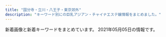 ```yaml
---
title: "国分寺・立川・八王子・東京郊外"
description: "キーワード別にの巨乳アジアン・チャイナエステ嬢情報をまとめました。"
---
```


新着画像と新着キーワードをまとめています。
2021年05月05日の情報です。

<DmmAffiliateIns />
<KeywordTable
  shops={
    [
    {
        "station": "JR\u56fd\u5206\u5bfa\u99c5\u5317\u53e3",
        "url": "https://ca-girl.com/",
        "img_links": [
            "https://ca-girl.com/wp-content/themes/este/img/top-img05.png",
            "https://ca-girl.com/wp-content/uploads/2021/02/hasiujilamklassa.jpg",
            "https://ca-girl.com/wp-content/uploads/2021/02/awerstdyfugihoj.jpg",
            "https://ca-girl.com/wp-content/themes/este/img/call.png",
            "https://ca-girl.com/wp-content/uploads/2021/02/srdtfuygiuh.jpg",
            "https://ca-girl.com/wp-content/uploads/2021/02/xfrtyfugi.jpg",
            "https://ca-girl.com/wp-content/themes/este/img/top-img03.png",
            "https://ca-girl.com/wp-content/uploads/2021/02/sauygihoj.jpg",
            "https://ca-girl.com/wp-content/uploads/2021/02/12esrtdyfug.jpg",
            "https://ca-girl.com/wp-content/uploads/2021/02/drftyguhij.jpg",
            "https://ca-girl.com/wp-content/uploads/2021/02/12awesrtdyfugi.jpg",
            "https://ca-girl.com/wp-content/uploads/2021/02/TFYUGIHSA.jpg",
            "https://ca-girl.com/wp-content/uploads/2021/03/7654awesrtdyfugi.jpg",
            "https://ca-girl.com/wp-content/uploads/2021/02/husahsuiaas.jpg",
            "https://ca-girl.com/wp-content/uploads/2021/02/restdyfugusa.jpg",
            "https://ca-girl.com/wp-content/uploads/2021/02/isjioiojiossjaosa.jpg",
            "https://ca-girl.com/wp-content/uploads/2021/02/hsuaoijiaoa.jpg",
            "https://ca-girl.com/wp-content/uploads/2021/02/sredtfygusa.jpg",
            "https://ca-girl.com/wp-content/uploads/2021/02/etsrdyfugi.jpg",
            "https://ca-girl.com/wp-content/uploads/2021/02/9876awesrtdyfugi.jpg",
            "https://ca-girl.com/wp-content/uploads/2021/02/12awesrtdyfugi-1.jpg",
            "https://ca-girl.com/wp-content/uploads/2021/02/ahiosjaslkaa.jpg",
            "https://ca-girl.com/wp-content/uploads/2021/02/2waesrtdyfu.jpg",
            "https://ca-girl.com/wp-content/uploads/2021/03/21876awesrtdyfugi.jpg",
            "https://ca-girl.com/wp-content/uploads/2021/02/sertdyfugia.jpg",
            "https://ca-girl.com/wp-content/uploads/2021/02/6578iuawesrtdyfugi.jpg",
            "https://ca-girl.com/wp-content/uploads/2021/02/34567jha.jpg",
            "https://ca-girl.com/wp-content/uploads/2021/02/sp90aouiyawesrtdyfugi.jpg",
            "https://ca-girl.com/wp-content/uploads/2021/02/wserdtfygu12.jpg",
            "https://ca-girl.com/wp-content/uploads/2021/02/09876tawesrtdyfugi.jpg",
            "https://ca-girl.com/wp-content/uploads/2021/02/drytfugi.jpg",
            "https://ca-girl.com/wp-content/uploads/2021/02/hosiajoiaokla.jpg",
            "https://ca-girl.com/wp-content/uploads/2021/02/arwerstdyfugi.jpg",
            "https://ca-girl.com/wp-content/uploads/2021/02/awesrtdyfu.jpg",
            "https://ca-girl.com/wp-content/uploads/2021/02/9jhgvjhk.jpg",
            "https://ca-girl.com/wp-content/uploads/2021/02/99awesrtdyfugi.jpg",
            "https://ca-girl.com/wp-content/uploads/2021/02/drtyfugihojp.jpg",
            "https://ca-girl.com/wp-content/uploads/2021/02/fygiuhoja.jpg",
            "https://ca-girl.com/wp-content/uploads/2021/02/tyfugihojpka.jpg",
            "https://ca-girl.com/wp-content/uploads/2021/02/3tfuygiuha.jpg",
            "https://ca-girl.com/wp-content/uploads/2021/02/jsioaoissa.jpg",
            "https://ca-girl.com/wp-content/uploads/2021/02/hsaioijsioaas.jpg",
            "https://ca-girl.com/wp-content/uploads/2021/02/huosajoisaosa.jpg",
            "https://ca-girl.com/wp-content/uploads/2021/02/setrdyfugawesrtdyfugi.jpg",
            "https://ca-girl.com/wp-content/uploads/2021/02/sretdryfusa1.jpg",
            "https://ca-girl.com/wp-content/uploads/2021/02/2435678yuiyhj.jpg",
            "https://ca-girl.com/wp-content/themes/este/img/tel_footer.png",
            "https://ca-girl.com/wp-content/uploads/2021/02/estrdytfugiho.jpg",
            "https://ca-girl.com/wp-content/uploads/2021/02/satyfugihjokl.jpg",
            "https://ca-girl.com/wp-content/uploads/2021/02/uyhuijnlmlkmlkmlkmlk.jpg",
            "https://ca-girl.com/wp-content/uploads/2021/02/sxdcvbnliojuhyghjk.jpg",
            "https://ca-girl.com/wp-content/uploads/2021/02/soajsoiakla.jpg",
            "https://ca-girl.com/wp-content/uploads/2021/02/xrtdyfugi.jpg",
            "https://ca-girl.com/wp-content/uploads/2021/02/setrdytfuygiuhoij.jpg",
            "https://ca-girl.com/wp-content/uploads/2021/02/11awesrtdyfugi-1.jpg",
            "https://ca-girl.com/wp-content/uploads/2021/02/1ydtsfuaghija.jpg",
            "https://ca-girl.com/wp-content/uploads/2021/02/34567hja.jpg",
            "https://ca-girl.com/wp-content/uploads/2021/02/876521wesrtdyfugi.jpg",
            "https://ca-girl.com/wp-content/uploads/2021/02/2aestrdyfu.jpg",
            "https://ca-girl.com/wp-content/uploads/2021/02/rdytfugihojpsa.jpg",
            "https://ca-girl.com/wp-content/uploads/2021/02/981726tyawesrtdyfugi.jpg",
            "https://ca-girl.com/wp-content/uploads/2021/02/1waerstdyfu.jpg",
            "https://ca-girl.com/wp-content/uploads/2021/02/fghlkjhhhhhhhhh.jpg",
            "https://ca-girl.com/wp-content/uploads/2021/02/88awesrtdyfugi.jpg",
            "https://ca-girl.com/wp-content/uploads/2021/02/hsajioaa.jpg",
            "https://ca-girl.com/wp-content/themes/este/img/top-img02.png",
            "https://ca-girl.com/wp-content/themes/este/img/top-img01.png",
            "https://ca-girl.com/wp-content/uploads/2021/02/sertdyfugi.jpg",
            "https://ca-girl.com/wp-content/uploads/2021/02/ytyfugihl.jpg",
            "https://ca-girl.com/wp-content/uploads/2021/02/awesrtdyfugi.jpg",
            "https://ca-girl.com/wp-content/themes/este/img/2.jpg",
            "https://ca-girl.com/wp-content/uploads/2021/02/husahsoiajlsak.jpg",
            "https://ca-girl.com/wp-content/themes/este/img/1.jpg",
            "https://ca-girl.com/wp-content/uploads/2021/02/4ftuygiuhoisa.jpg",
            "https://ca-girl.com/wp-content/uploads/2021/02/sarydtfugiho.jpg",
            "https://ca-girl.com/wp-content/uploads/2021/02/oiuytdfugih.jpg",
            "https://ca-girl.com/wp-content/themes/este/img/tel_header.png",
            "https://ca-girl.com/wp-content/uploads/2021/02/1gyiuhoisja.jpg",
            "https://ca-girl.com/wp-content/uploads/2021/02/aiojiosaskalasa.jpg",
            "https://ca-girl.com/wp-content/uploads/2021/02/sertdyfgusa.jpg",
            "https://ca-girl.com/wp-content/uploads/2021/03/8766awesrtdyfugi.jpg",
            "https://ca-girl.com/wp-content/uploads/2021/02/3aesrtdyfu.jpg",
            "https://ca-girl.com/wp-content/uploads/2021/02/esrtdyfugi.jpg",
            "https://ca-girl.com/wp-content/uploads/2021/03/981726awesrtdyfugi.jpg",
            "https://ca-girl.com/wp-content/uploads/2021/02/setrdytfugihoa.jpg",
            "https://ca-girl.com/wp-content/uploads/2021/02/fyguhijl.jpg",
            "https://ca-girl.com/wp-content/uploads/2021/02/2uygiuhoi.jpg",
            "https://ca-girl.com/wp-content/uploads/2021/02/aerstdyfu.jpg",
            "https://ca-girl.com/wp-content/uploads/2021/02/WEarstdy.jpg",
            "https://ca-girl.com/wp-content/uploads/2021/02/13aesrtdyf.jpg",
            "https://ca-girl.com/wp-content/themes/este/img/top-img04.png",
            "https://ca-girl.com/wp-content/uploads/2021/02/hsoajioaopa-1.jpg",
            "https://ca-girl.com/wp-content/uploads/2021/02/drtyfugihoa-1.jpg",
            "https://ca-girl.com/wp-content/uploads/2021/02/restrdytfusa.jpg"
        ],
        "keywords": {
            "\u30bb\u30af\u30b7\u30fc": 2,
            "E": 40,
            "D": 37,
            "F": 2
        },
        "name": "Cawaii Girl\uff5e\u304b\u308f\u3044\u3044\u30ac\u30fc\u30eb\uff5e"
    },
    {
        "keywords": {
            "87": 7,
            "F": 8,
            "E": 7,
            "D": 7,
            "84": 3,
            "89": 8,
            "88": 4
        },
        "url": "http://biou-massage.work/",
        "name": "BIOU\u30fb\u30d3\u30aa\u30a6",
        "img_links": [
            "http://biou-massage.work/sp/img/t-s.jpg",
            "http://biou-massage.work/sp/img/info.jpg",
            "http://biou-massage.work/sp/img/sta6.jpg",
            "http://biou-massage.work/sp/img/t-o.jpg",
            "http://biou-massage.work/sp/img/pic.jpg",
            "http://biou-massage.work/img/st6.jpg",
            "http://biou-massage.work/img/m6.jpg",
            "http://biou-massage.work/img/new-face.jpg",
            "http://biou-massage.work/img/m5-.jpg",
            "http://biou-massage.work/sp/img/t-a.jpg",
            "http://biou-massage.work/img/pickupsize8.jpg",
            "http://biou-massage.work/img/m7.jpg",
            "http://biou-massage.work/img/m4.jpg",
            "http://biou-massage.work/sp/img/cam.jpg",
            "http://biou-massage.work/img/mo.png",
            "http://biou-massage.work/img/st7.jpg",
            "http://biou-massage.work/img/sta1.jpg",
            "http://biou-massage.work/img/pickupsize1.jpg",
            "http://biou-massage.work/img/sta7.jpg",
            "http://biou-massage.work/img/pickupsize6.jpg",
            "http://biou-massage.work/img/st9.jpg",
            "http://biou-massage.work/sp/img/add.jpg",
            "http://biou-massage.work/sp/img/sta9.jpg",
            "http://biou-massage.work/sp/img/acc1.jpg",
            "http://biou-massage.work/img/st4.jpg",
            "http://biou-massage.work/sp/img/acc2.jpg",
            "http://biou-massage.work/sp/img/sta4.jpg",
            "http://biou-massage.work/img/sta9.jpg",
            "http://biou-massage.work/sp/img/p-8.jpg",
            "http://biou-massage.work/img/sta6.jpg",
            "http://biou-massage.work/img/m4-.jpg",
            "http://biou-massage.work/img/sta8.jpg",
            "http://biou-massage.work/img/m2-.jpg",
            "http://biou-massage.work/img/acc2.jpg",
            "http://biou-massage.work/img/m7-.jpg",
            "http://biou-massage.work/sp/img/p-1.jpg",
            "http://biou-massage.work/img/st1.jpg",
            "http://biou-massage.work/img/m2.jpg",
            "http://biou-massage.work/sp/img/tel.jpg",
            "http://biou-massage.work/sp/img/tit.jpg",
            "http://biou-massage.work/sp/img/sta1.jpg",
            "http://biou-massage.work/sp/img/sys.jpg",
            "http://biou-massage.work/img/m3-.jpg",
            "http://biou-massage.work/sp/img/time.jpg",
            "http://biou-massage.work/sp/img/p-9.jpg",
            "http://biou-massage.work/img/m6-.jpg",
            "http://biou-massage.work/img/sta4.jpg",
            "http://biou-massage.work/sp/img/sta7.jpg",
            "http://biou-massage.work/img/m3.jpg",
            "http://biou-massage.work/sp/img/t-r.jpg",
            "http://biou-massage.work/img/m5.jpg",
            "http://biou-massage.work/img/pickupsize4.jpg",
            "http://biou-massage.work/sp/img/pc.jpg",
            "http://biou-massage.work/img/head.jpg",
            "http://biou-massage.work/img/m1.jpg",
            "http://biou-massage.work/img/pickupsize7.jpg",
            "http://biou-massage.work/sp/img/t-t.jpg",
            "http://biou-massage.work/sp/img/p-7.jpg",
            "http://biou-massage.work/sp/img/botton.jpg",
            "http://biou-massage.work/img/st8.jpg",
            "http://biou-massage.work/img/acc1.jpg",
            "http://biou-massage.work/sp/img/sta8.jpg",
            "http://biou-massage.work/img/pickupsize9.jpg"
        ],
        "station": "\u6771\u4e45\u7559\u7c73\u99c5\u5317\u53e3"
    },
    {
        "img_links": [
            "https://dear.tyo.cm/images/koko_200x40.png",
            "https://dear.tyo.cm/images/top.jpg",
            "https://dear.tyo.cm/photos/sites/45/2021/04/2021041511091423.jpeg",
            "https://dear.tyo.cm/images/paypay.jpg",
            "https://dear.tyo.cm/images/info2.jpg",
            "https://dear.tyo.cm/images/bj1.jpg",
            "https://dear.tyo.cm/photos/sites/45/2021/04/2021041320263734.jpeg",
            "https://dear.tyo.cm/images/member.jpg",
            "https://esta-kanto.com/img/kanto/esta-200_40.jpg",
            "https://dear.tyo.cm/photos/sites/45/2021/04/2021041913210189.jpeg",
            "https://dear.tyo.cm/photos/sites/45/2021/04/2021042600424857.jpeg",
            "https://dear.tyo.cm/photos/sites/45/2021/04/2021042222294238.jpeg",
            "https://dear.tyo.cm/photos/sites/45/2021/04/2021042700272993.jpeg",
            "https://dear.tyo.cm/photos/sites/45/2021/04/2021041513543726.jpeg",
            "https://dear.tyo.cm/images/bj3.jpg",
            "https://dear.tyo.cm/photos/sites/45/2021/04/2021042000345084.jpeg",
            "https://dear.tyo.cm/photos/sites/45/2021/04/2021040918130813.jpeg",
            "https://dear.tyo.cm/photos/sites/45/2021/04/2021041514000559.jpeg",
            "https://dear.tyo.cm/photos/sites/45/2021/04/2021042615254215.jpeg",
            "https://dear.tyo.cm/images/s_info.jpg",
            "https://dear.tyo.cm/photos/sites/45/2021/04/2021041216023877.jpg",
            "https://dear.tyo.cm/images/s_staff.jpg",
            "https://dear.tyo.cm/images/1.jpg",
            "https://dear.tyo.cm/photos/sites/45/2021/04/2021041901294194.jpeg",
            "https://dear.tyo.cm/photos/sites/45/2021/04/2021042615263361.jpeg",
            "https://dear.tyo.cm/images/link1.jpg",
            "https://dear.tyo.cm/photos/sites/45/2021/04/2021042601303221.jpeg",
            "https://dear.tyo.cm/images/amore.jpg",
            "https://dear.tyo.cm/photos/sites/45/2021/04/202104151113330.jpeg"
        ],
        "name": "Dear",
        "keywords": {
            "\u5de8\u4e73": 20,
            "\u4e73": 20,
            "C": 1,
            "D": 9,
            "E": 2
        },
        "url": "https://dear.tyo.cm/",
        "station": "JR\u516b\u738b\u5b50\u99c5\u5317\u53e3"
    },
    {
        "name": "\u7f8e\u4eba\u9b5a",
        "station": "\u5c0f\u5e73\u99c5\u5357\u53e3",
        "keywords": {
            "D": 12,
            "C": 11,
            "87": 12
        },
        "url": "http://www.bijingyo.esturl.com/",
        "img_links": [
            "http://www.bijingyo.esturl.com/files/001-02.jpg",
            "http://www.bijingyo.esturl.com/images/shop/s4.jpg",
            "http://www.bijingyo.esturl.com/files/013-03.jpg",
            "http://www.bijingyo.esturl.com/images/shop/s3.jpg",
            "http://www.bijingyo.esturl.com/files/002.jpg",
            "http://www.bijingyo.esturl.com/files/002-03.jpg",
            "http://www.bijingyo.esturl.com/files/001-03.jpg",
            "http://www.bijingyo.esturl.com/images/shop/s6.jpg",
            "http://www.bijingyo.esturl.com/files/002-02.jpg",
            "http://www.bijingyo.esturl.com/files/013.jpg",
            "http://www.bijingyo.esturl.com/images/r3.jpg",
            "http://www.bijingyo.esturl.com/images/shop/s2.jpg",
            "http://www.bijingyo.esturl.com/images/shop/s5.jpg",
            "http://www.bijingyo.esturl.com/images/shop/s1.jpg",
            "http://www.bijingyo.esturl.com/files/013-02.jpg",
            "http://www.bijingyo.esturl.com/files/001.jpg",
            "http://www.bijingyo.esturl.com/images/mobile.jpg"
        ]
    },
    {
        "url": "http://www.moe-es.link/",
        "station": "JR\u516b\u738b\u5b50\u99c5\u5317\u53e3",
        "img_links": [
            "http://www.moe-es.link/img/mayumi1.jpg",
            "http://www.moe-es.link/images/head.jpg",
            "http://www.moe-es.link/images/sys1.jpg",
            "http://www.moe-es.link/images/2.jpg",
            "http://www.moe-es.link/images/staff_t.jpg",
            "http://www.moe-es.link/images/3.jpg",
            "http://www.moe-es.link/images/news.jpg",
            "http://www.moe-es.link/images/int2.jpg",
            "http://www.moe-es.link/img/yuyu1.jpg",
            "http://www.moe-es.link/img/momoe1.jpg",
            "http://www.moe-es.link/images/int1.jpg",
            "http://www.moe-es.link/images/sys2.jpg",
            "http://www.moe-es.link/images/info.jpg",
            "http://www.moe-es.link/images/1.jpg",
            "http://www.moe-es.link/images/interior_t.jpg"
        ],
        "name": "\u840c",
        "keywords": {}
    },
    {
        "url": "http://hi-msg.com/nikoly/",
        "name": "Nikoly\uff5e\u4e8c\u30b3\u30ea\u30fc",
        "img_links": [
            "http://hi-msg.com/nikoly/img/p-2.png",
            "http://hi-msg.com/nikoly/img/p-1.png",
            "http://hi-msg.com/nikoly/img/p-0.png",
            "http://hi-msg.com/nikoly/img/p-6.png",
            "http://hi-msg.com/nikoly/img/s2.png",
            "http://hi-msg.com/nikoly/img/p-10.png",
            "http://hi-msg.com/nikoly/img/tel.jpg",
            "http://hi-msg.com/nikoly/img/p-8.png",
            "http://hi-msg.com/nikoly/img/p-4-1.png",
            "http://hi-msg.com/nikoly/img/s0.png",
            "http://hi-msg.com/nikoly/img/p-9.png",
            "http://hi-msg.com/nikoly/img/p-7.png",
            "http://hi-msg.com/nikoly/img/p-5.png",
            "http://hi-msg.com/nikoly/img/p-4.png",
            "http://hi-msg.com/nikoly/img/botton.jpg",
            "http://hi-msg.com/nikoly/img/p-3.png"
        ],
        "keywords": {},
        "station": "\u3072\u3070\u308a\u30f6\u4e18\u99c5\u5317\u53e3"
    },
    {
        "name": "Kesin-\u30b1\u30b7\u30f3-",
        "keywords": {
            "C": 2,
            "85": 2,
            "86": 6,
            "D": 6
        },
        "url": "http://esthe-aroma.jp.net/",
        "img_links": [
            "http://esthe-aroma.jp.net/images/now-printing.jpg",
            "http://esthe-aroma.jp.net/images/r2.jpg",
            "http://esthe-aroma.jp.net/images/kan.jpg",
            "http://esthe-aroma.jp.net/images/r1.jpg",
            "http://esthe-aroma.jp.net/images/r3.jpg",
            "http://esthe-aroma.jp.net/images/a3.jpg",
            "http://esthe-aroma.jp.net/images/a22.jpg",
            "http://esthe-aroma.jp.net/images/ri.jpg",
            "http://esthe-aroma.jp.net/images/cg021.jpg",
            "http://esthe-aroma.jp.net/images/cg03.jpg",
            "http://esthe-aroma.jp.net/images/mi.jpg",
            "http://esthe-aroma.jp.net/images/r4.jpg",
            "http://esthe-aroma.jp.net/images/cg041.jpg",
            "http://esthe-aroma.jp.net/images/cg011.jpg",
            "http://esthe-aroma.jp.net/images/a4.jpg",
            "http://esthe-aroma.jp.net/images/a21.jpg",
            "http://esthe-aroma.jp.net/images/8831.jpg",
            "http://esthe-aroma.jp.net/images/a2.jpg",
            "http://esthe-aroma.jp.net/images/cg02.jpg",
            "http://esthe-aroma.jp.net/images/a1.jpg",
            "http://esthe-aroma.jp.net/images/cg01.jpg",
            "http://esthe-aroma.jp.net/images/qrc.png",
            "http://esthe-aroma.jp.net/images/cg031.jpg",
            "http://esthe-aroma.jp.net/images/cg04.jpg",
            "http://esthe-aroma.jp.net/images/20040.jpg"
        ],
        "station": "JR\u516b\u738b\u5b50\u99c5\u5317\u53e3"
    },
    {
        "img_links": [
            "http://akishima.xyz/images/bottom_02.png",
            "http://akishima.xyz/images/newface.png",
            "http://akishima.xyz/images/bottom_06.png",
            "http://akishima.xyz/images/g3.jpg",
            "http://akishima.xyz/images/top.png",
            "http://akishima.xyz/images/mobile.png",
            "http://akishima.xyz/images/g5.jpg",
            "http://akishima.xyz/images/bottom_05.png",
            "http://akishima.xyz/images/bottom_7.png",
            "http://akishima.xyz/images/bottom_04.png",
            "http://akishima.xyz/images/bottom_03.png",
            "http://akishima.xyz/images/g1.jpg",
            "http://akishima.xyz/images/bottom_01.png",
            "http://akishima.xyz/images/g2.jpg",
            "http://akishima.xyz/images/g7.jpg"
        ],
        "keywords": {},
        "station": "JR\u662d\u5cf6\u99c5\u5357\u53e3",
        "name": "\u610f",
        "url": "http://akishima.xyz/"
    },
    {
        "img_links": [
            "https://sweet-love.xyz.mn/photos/sites/76/2020/11/2020111210034766.jpg",
            "https://sweet-love.xyz.mn/photos/sites/76/2021/01/202101151715002.jpg",
            "https://sweet-love.xyz.mn/photos/sites/76/2020/11/2020111210044418.jpg",
            "https://sweet-love.xyz.mn/images/room3.jpg",
            "https://sweet-love.xyz.mn/photos/sites/76/2020/11/2020111210244955.jpg",
            "https://sweet-love.xyz.mn/photos/sites/76/2021/03/2021031018095670.jpg",
            "https://sweet-love.xyz.mn/images/mobile.jpg",
            "https://sweet-love.xyz.mn/images/mail.jpg",
            "https://sweet-love.xyz.mn/images/girl-z2.jpg",
            "https://sweet-love.xyz.mn/images/top.png",
            "https://sweet-love.xyz.mn/photos/sites/76/2020/12/2020121513294186.jpg",
            "https://sweet-love.xyz.mn/images/girl-z1.jpg",
            "https://sweet-love.xyz.mn/images/news.jpg",
            "https://sweet-love.xyz.mn/images/bjs.jpg",
            "https://sweet-love.xyz.mn/photos/sites/76/2020/11/2020111108440477.jpg",
            "https://sweet-love.xyz.mn/images/room1.jpg",
            "https://sweet-love.xyz.mn/images/room4.jpg",
            "https://sweet-love.xyz.mn/images/room2.jpg",
            "https://sweet-love.xyz.mn/images/bjs2.jpg",
            "https://sweet-love.xyz.mn/images/s_link.jpg",
            "https://sweet-love.xyz.mn/images/s_staff.jpg",
            "https://sweet-love.xyz.mn/photos/sites/76/2021/05/2021050511173956.jpg",
            "https://sweet-love.xyz.mn/photos/sites/76/2021/05/2021050514490638.jpg",
            "https://sweet-love.xyz.mn/photos/sites/76/2021/01/2021020219091971.jpg",
            "https://sweet-love.xyz.mn/photos/sites/76/2021/04/2021041216252849.jpg"
        ],
        "station": "\u6e05\u702c\u99c5\u5317\u53e3",
        "url": "https://sweet-love.xyz.mn/",
        "keywords": {
            "85": 5,
            "87": 2,
            "D": 8,
            "C": 14,
            "84": 1
        },
        "name": "Sweet love"
    },
    {
        "img_links": [
            "http://www.sh-rirakw.xyz/uploads/210316/1-210316150332317.jpg",
            "http://www.sh-rirakw.xyz/images/news_top.jpg",
            "http://www.sh-rirakw.xyz/plus/images/003.jpg",
            "http://www.sh-rirakw.xyz/images/shishu_01.jpg",
            "http://www.sh-rirakw.xyz/images/shishu_03.jpg",
            "http://www.sh-rirakw.xyz/images/nei_03.png",
            "http://www.sh-rirakw.xyz/images/girl_03.png",
            "http://www.sh-rirakw.xyz/images/002.jpg",
            "http://www.sh-rirakw.xyz/images/003.jpg",
            "http://www.sh-rirakw.xyz/uploads/190727/1-1ZHG456351U.jpg",
            "http://www.sh-rirakw.xyz/images/tite-staff.png",
            "http://www.sh-rirakw.xyz/plus/images/001.jpg",
            "http://www.sh-rirakw.xyz/plus/images/004.jpg",
            "http://www.sh-rirakw.xyz/uploads/210316/1-210316150424P3.jpg",
            "http://www.sh-rirakw.xyz/uploads/200530/1-200530142Ja58.jpg",
            "http://www.sh-rirakw.xyz/images/nei_01.png",
            "http://www.sh-rirakw.xyz/images/girl_01.png",
            "http://www.sh-rirakw.xyz/images/004.jpg",
            "http://www.sh-rirakw.xyz/images/pagetop.png",
            "http://www.sh-rirakw.xyz/images/girl_top.png",
            "http://www.sh-rirakw.xyz/plus/images/002.jpg",
            "http://www.sh-rirakw.xyz/images/girlx_top.png",
            "http://www.sh-rirakw.xyz/images/right_top.png",
            "http://www.sh-rirakw.xyz/uploads/201016/1-20101613534H12.jpg",
            "http://www.sh-rirakw.xyz/images/right_bottom.png",
            "http://www.sh-rirakw.xyz/uploads/201203/1-2012030U52J62.jpg",
            "http://www.sh-rirakw.xyz/images/001.jpg",
            "http://www.sh-rirakw.xyz/uploads/190727/1-1ZHG50JV35.jpg"
        ],
        "url": "http://www.sh-rirakw.xyz/",
        "name": "\u7e01",
        "keywords": {
            "88": 1,
            "D": 5,
            "\u80f8": 1,
            "85": 2,
            "86": 2
        },
        "station": "\u6e05\u702c\u99c5\u5357\u53e3"
    },
    {
        "station": "\u82b1\u5c0f\u91d1\u4e95\u99c5\u5357\u53e3",
        "name": "\u6708\u9999\u7f8e\u4eba",
        "img_links": [],
        "keywords": {},
        "url": "http://gekkabijin.tyo.cm/"
    },
    {
        "name": "SOFIA \uff5e\u30bd\u30d5\u30a3\u30a2\uff5e",
        "img_links": [
            "http://sofia-es.tokyo/images/girls_13.jpg",
            "http://sofia-es.tokyo/images/index_08.jpg",
            "http://sofia-es.tokyo/images/index_07.jpg",
            "http://sofia-es.tokyo/images/girls_03.jpg",
            "http://sofia-es.tokyo/images/index_06.jpg",
            "http://sofia-es.tokyo/images/index_05.jpg",
            "http://sofia-es.tokyo/images/index_11.jpg",
            "http://sofia-es.tokyo/images/gallery_03.jpg",
            "http://sofia-es.tokyo/images/index_14.jpg",
            "http://sofia-es.tokyo/uploads/ca177747885af42bd8197f68c498bcf8.jpg",
            "http://sofia-es.tokyo/images/index_04.jpg",
            "http://sofia-es.tokyo/images/index_03.jpg",
            "http://sofia-es.tokyo/images/index_09.jpg",
            "http://sofia-es.tokyo/images/index_15.jpg",
            "http://sofia-es.tokyo/uploads/1ec96f990e939733a393533a8d58a699.jpg",
            "http://sofia-es.tokyo/images/index_10.jpg",
            "http://sofia-es.tokyo/uploads/ecd62b76b1e56e66cb7bcb964da1ca22.jpg",
            "http://sofia-es.tokyo/images/index_02.jpg",
            "http://sofia-es.tokyo/images/index_01.jpg"
        ],
        "keywords": {
            "D": 2,
            "88": 2,
            "C": 1,
            "86": 1
        },
        "url": "http://sofia-es.tokyo/",
        "station": "\u82b1\u5c0f\u91d1\u4e95\u99c5\u5357\u53e3"
    },
    {
        "name": "\u7652\u3057\u306e\u5929\u4f7f",
        "url": "http://anntrizumu.xyz/",
        "keywords": {},
        "station": "JR\u7acb\u5ddd\u99c5\u5357\u53e3",
        "img_links": [
            "http://anntrizumu.xyz/picture/img.site-builder.jpg",
            "http://anntrizumu.xyz/uploads/201221/1-2012211J921K2.jpg",
            "http://anntrizumu.xyz/uploads/210215/1-210215104410104.jpg",
            "http://www.anntrizumu.xyz/uploads/allimg/210401/1-21040116115Y27.jpg",
            "http://anntrizumu.xyz/uploads/210107/1-21010FT500142.jpg",
            "http://anntrizumu.xyz/uploads/210302/1-210302125S34S.jpg",
            "http://anntrizumu.xyz/uploads/201218/1-20121Q31611C3.jpg",
            "http://www.anntrizumu.xyz/uploads/allimg/210302/1-210302132I1613.jpg",
            "http://anntrizumu.xyz/uploads/201218/1-20121Q3152V13.jpg",
            "http://www.anntrizumu.xyz/uploads/allimg/210401/1-210401161332C6.jpg",
            "http://www.anntrizumu.xyz/uploads/allimg/210401/1-210401161226215.jpg",
            "http://www.anntrizumu.xyz/uploads/allimg/210304/1-2103040Z4145F.jpg",
            "http://anntrizumu.xyz/uploads/allimg/210302/1-210302132922346.jpg",
            "http://anntrizumu.xyz/uploads/allimg/210401/1-21040116115Y27.jpg",
            "http://anntrizumu.xyz/uploads/allimg/210302/1-210302132R1454.jpg",
            "http://anntrizumu.xyz/uploads/210410/1-210410094440250.jpg",
            "http://anntrizumu.xyz/uploads/allimg/210304/1-2103040Z4145F.jpg",
            "http://anntrizumu.xyz/uploads/allimg/210401/1-21040116125I31.jpg",
            "http://anntrizumu.xyz/picture/room1.jpg",
            "http://www.anntrizumu.xyz/uploads/allimg/210401/1-21040116125I31.jpg",
            "http://anntrizumu.xyz/uploads/allimg/210401/1-210401161226215.jpg",
            "http://anntrizumu.xyz/uploads/201221/1-2012211P04Ib.jpg",
            "http://anntrizumu.xyz/uploads/201218/1-20121Q3154EE.jpg",
            "http://anntrizumu.xyz/picture/totop_04.png",
            "http://anntrizumu.xyz/picture/head.jpg",
            "http://anntrizumu.xyz/uploads/allimg/210302/1-210302132I1613.jpg",
            "http://www.anntrizumu.xyz/picture/head.jpg",
            "http://www.anntrizumu.xyz/picture/totop_04.png",
            "http://anntrizumu.xyz/picture/room2.jpg",
            "http://anntrizumu.xyz/uploads/210401/1-210401161059332.jpg",
            "http://www.anntrizumu.xyz/picture/img.site-builder.jpg",
            "http://anntrizumu.xyz/uploads/allimg/210401/1-210401161332C6.jpg",
            "http://www.anntrizumu.xyz/uploads/201218/1-20121Q31611C3.jpg",
            "http://anntrizumu.xyz/picture/room3.jpg"
        ]
    },
    {
        "name": "\u30a2\u30ed\u30de\u30b9\u30d1",
        "img_links": [
            "http://es-aroma.tokyo/wp-content/uploads/2019/08/WeChat-Image_20190808180223.jpg",
            "http://es-aroma.tokyo/wp-content/uploads/2018/01/01-267x400.jpg",
            "http://es-aroma.tokyo/wp-content/uploads/2018/01/1mmexport1517029294486-267x400.jpg",
            "http://es-aroma.tokyo/wp-content/uploads/2020/10/WeChat-Image_20201026115623.jpg",
            "http://es-aroma.tokyo/wp-content/uploads/2019/11/WeChat-Image_20191109113420.jpg",
            "http://es-aroma.tokyo/wp-content/themes/template-salon2/images/news-ttl.jpg",
            "http://es-aroma.tokyo/wp-content/uploads/2018/03/mmexport1520241010640-267x400.jpg",
            "http://es-aroma.tokyo/wp-content/uploads/2021/01/WeChat-Image_20210107221401-267x400.jpg",
            "http://es-aroma.tokyo/wp-content/uploads/2019/07/WeChat-Image_20190714212609-267x400.jpg",
            "http://es-aroma.tokyo/wp-content/uploads/2021/04/WeChat-Image_20210415142619.jpg",
            "http://es-aroma.tokyo/wp-content/uploads/2019/10/WeChat-Image_20191008130122.jpg",
            "http://es-aroma.tokyo/wp-content/uploads/2019/09/WeChat-Image_20190904115149.jpg",
            "http://es-aroma.tokyo/wp-content/uploads/2018/10/WeChat-Image_20181010202158-e1556001434192-267x400.jpg",
            "http://es-aroma.tokyo/wp-content/uploads/2020/10/WeChat-Image_20201002174908.jpg",
            "http://es-aroma.tokyo/wp-content/uploads/2018/01/1mmexport1517029271436-267x400.jpg",
            "http://es-aroma.tokyo/wp-content/uploads/2020/03/WeChat-Image_20200309134250-267x400.jpg",
            "http://es-aroma.tokyo/wp-content/themes/template-salon2/images/newface-ttl.jpg",
            "http://es-aroma.tokyo/wp-content/uploads/2021/01/WeChat-Image_20210107221401.jpg",
            "http://es-aroma.tokyo/wp-content/uploads/2020/09/WeChat-Image_20200927221300.jpg",
            "http://es-aroma.tokyo/wp-content/uploads/2018/01/pickup1-267x400.jpg",
            "http://es-aroma.tokyo/wp-content/uploads/2018/01/miho1-267x400.jpg",
            "http://es-aroma.tokyo/wp-content/uploads/2019/06/WeChat-Image_20190603163147.jpg",
            "http://es-aroma.tokyo/wp-content/uploads/2019/05/WeChat-Image_20190524171025-267x400.jpg",
            "http://es-aroma.tokyo/wp-content/uploads/2020/12/WeChat-Image_20201211154852.jpg",
            "http://es-aroma.tokyo/wp-content/uploads/2020/12/WeChat-Image_20201224193420.jpg",
            "http://es-aroma.tokyo/wp-content/uploads/2019/07/WeChat-Image_20190714212609.jpg",
            "http://es-aroma.tokyo/wp-content/uploads/2020/09/WeChat-Image_20200927221300-267x400.jpg",
            "http://es-aroma.tokyo/wp-content/uploads/2019/02/WeChat-Image_20190201215525.jpg",
            "http://es-aroma.tokyo/wp-content/uploads/2020/10/WeChat-Image_20201022153341.jpg",
            "http://es-aroma.tokyo/wp-content/uploads/2019/12/BeautyPlus_20191229223539066_save.jpg",
            "http://es-aroma.tokyo/wp-content/uploads/2020/08/WeChat-Image_20200825210456.jpg",
            "http://es-aroma.tokyo/wp-content/themes/template-salon2/images/pickup-ttl.jpg",
            "http://es-aroma.tokyo/wp-content/uploads/2021/04/WeChat-Image_20210413185034.jpg",
            "http://es-aroma.tokyo/wp-content/uploads/2020/03/WeChat-Image_20200309134250.jpg",
            "http://es-aroma.tokyo/wp-content/uploads/2018/07/mmexport1531561329219-267x400.jpg",
            "http://es-aroma.tokyo/wp-content/uploads/2019/07/WeChat-Image_20190724131251.jpg",
            "http://es-aroma.tokyo/wp-content/uploads/2020/12/WeChat-Image_20201224193413.jpg",
            "http://es-aroma.tokyo/wp-content/themes/template-salon2/images/message-hd.jpg",
            "http://es-aroma.tokyo/wp-content/uploads/2021/04/WeChat-Image_20210429235605.jpg",
            "http://es-aroma.tokyo/wp-content/uploads/2018/10/WeChat-Image_20181029125000-e1556001210148-267x400.jpg",
            "http://es-aroma.tokyo/wp-content/uploads/2019/09/WeChat-Image_20190917145915.jpg",
            "http://es-aroma.tokyo/wp-content/uploads/2019/02/WeChat-Image_20190201215519.jpg",
            "http://es-aroma.tokyo/wp-content/uploads/2021/04/WeChat-Image_20210429235558.jpg",
            "http://es-aroma.tokyo/wp-content/uploads/2019/01/3628646e3e3b10f161d4a2a372b0d27e-1.png",
            "http://es-aroma.tokyo/wp-content/themes/template-salon2/images/main-img3.jpg",
            "http://es-aroma.tokyo/wp-content/uploads/2019/07/WeChat-Image_20190724131251-267x400.jpg",
            "http://es-aroma.tokyo/wp-content/uploads/2019/11/WeChat-Image_20191109113420-267x400.jpg",
            "http://es-aroma.tokyo/wp-content/uploads/2019/03/WeChat-Image_20190322161044-e1556000755758-266x400.jpg",
            "http://es-aroma.tokyo/wp-content/uploads/2020/12/WeChat-Image_20201224193425.jpg",
            "http://es-aroma.tokyo/wp-content/uploads/2019/06/WeChat-Image_20190603163135.jpg",
            "http://es-aroma.tokyo/wp-content/themes/template-salon2/images/campaign-bnr.png",
            "http://es-aroma.tokyo/wp-content/uploads/2019/08/WeChat-Image_20190826193316.jpg",
            "http://es-aroma.tokyo/wp-content/uploads/2020/10/WeChat-Image_20201022153341-267x400.jpg",
            "http://es-aroma.tokyo/wp-content/uploads/2019/08/WeChat-Image_20190808180223-267x400.jpg",
            "http://es-aroma.tokyo/wp-content/uploads/2020/12/WeChat-Image_20201211154852-267x400.jpg",
            "http://es-aroma.tokyo/wp-content/uploads/2019/06/WeChat-Image_20190613133937.jpg",
            "http://es-aroma.tokyo/wp-content/uploads/2018/01/pickup7-266x400.jpg",
            "http://es-aroma.tokyo/wp-content/uploads/2019/06/WeChat-Image_20190627174848.jpg",
            "http://es-aroma.tokyo/wp-content/uploads/2020/11/WeChat-Image_20201121191958.jpg",
            "http://es-aroma.tokyo/wp-content/uploads/2019/02/WeChat-Image_20190201215531.jpg",
            "http://es-aroma.tokyo/wp-content/themes/template-salon2/images/main-img2.jpg",
            "http://es-aroma.tokyo/wp-content/uploads/2020/08/WeChat-Image_20200825210507-267x400.jpg",
            "http://es-aroma.tokyo/wp-content/uploads/2020/12/WeChat-Image_20201224193413-267x400.jpg",
            "http://es-aroma.tokyo/wp-content/uploads/2020/02/WeChat-Image_20200205163538.jpg",
            "http://es-aroma.tokyo/wp-content/themes/template-salon2/images/info.png",
            "http://es-aroma.tokyo/wp-content/uploads/2020/08/WeChat-Image_20200825210507.jpg",
            "http://es-aroma.tokyo/wp-content/uploads/2019/02/aromaspa.jpg",
            "http://es-aroma.tokyo/wp-content/themes/template-salon2/images/main-img1.jpg",
            "http://es-aroma.tokyo/wp-content/uploads/2021/03/WeChat-Image_20210325142635.jpg"
        ],
        "keywords": {
            "86": 2,
            "83": 12,
            "85": 57,
            "84": 10
        },
        "url": "http://es-aroma.tokyo/",
        "station": "JR\u516b\u738b\u5b50\u99c5\u5317\u53e3"
    },
    {
        "station": "JR\u516b\u738b\u5b50\u99c5\u5357\u53e3",
        "name": "\u3072\u307e\u308f\u308a",
        "img_links": [
            "https://himawari.tyo.cm/images/top.png",
            "https://himawari.tyo.cm/photos/sites/47/2020/10/2020100603052948.jpg",
            "https://himawari.tyo.cm/images/link_nav01.jpg",
            "https://himawari.tyo.cm/photos/sites/47/2021/02/2021021607515371.jpg",
            "https://himawari.tyo.cm/images/info1.jpg",
            "https://himawari.tyo.cm/images/top_slider01.jpg",
            "https://himawari.tyo.cm/images/link_nav04.jpg",
            "https://himawari.tyo.cm/images/link_nav05.jpg",
            "https://himawari.tyo.cm/photos/sites/47/2020/10/2020100208175477.jpg",
            "https://himawari.tyo.cm/images/info3.jpg",
            "https://himawari.tyo.cm/photos/sites/47/2020/10/2020100208175534.jpg",
            "https://himawari.tyo.cm/images/link_nav07.jpg",
            "https://himawari.tyo.cm/photos/sites/47/2020/10/202010020817547.jpg",
            "https://himawari.tyo.cm/images/side_link.jpg",
            "https://himawari.tyo.cm/images/sp_top.jpg",
            "https://himawari.tyo.cm/images/link_nav06.jpg",
            "https://himawari.tyo.cm/images/link_nav03.jpg",
            "https://himawari.tyo.cm/photos/sites/47/2020/10/2020100208175350.jpg",
            "https://himawari.tyo.cm/photos/sites/47/2020/10/2020100208175541.jpg",
            "https://himawari.tyo.cm/images/side_mobile.jpg",
            "https://himawari.tyo.cm/images/link_nav02.jpg",
            "https://himawari.tyo.cm/images/top_slider02.jpg",
            "https://himawari.tyo.cm/images/info2.jpg",
            "https://himawari.tyo.cm/images/side_tel.jpg",
            "https://himawari.tyo.cm/images/ico01.png",
            "https://himawari.tyo.cm/photos/sites/47/2020/10/202010020817559.jpg"
        ],
        "url": "https://himawari.tyo.cm/",
        "keywords": {
            "87": 1,
            "86": 4,
            "85": 3,
            "E": 1,
            "D": 7
        }
    },
    {
        "name": "\u7652\u60a0\u83ef",
        "url": "http://uuka.loveyaku.com/",
        "keywords": {
            "C": 7
        },
        "img_links": [
            "http://uuka.loveyaku.com/imgs/lunbo/photo04.jpg",
            "http://uuka.loveyaku.com/imgs/lunbo/photo01.jpg",
            "http://uuka.loveyaku.com/imgs/nav/nb02.png",
            "http://uuka.loveyaku.com/imgs/headline.png",
            "http://uuka.loveyaku.com/imgs/nav/nb03.png",
            "http://uuka.loveyaku.com/imgs/nav/nb04.png",
            "http://uuka.loveyaku.com/imgs/temp_boshu.jpg",
            "http://uuka.loveyaku.com/imgs/lunbo/photo03.jpg",
            "http://uuka.loveyaku.com/imgs/nav/nb01.png",
            "http://uuka.loveyaku.com/imgs/nav/nb06.png",
            "http://uuka.loveyaku.com/imgs/lunbo/photo02.jpg",
            "http://uuka.loveyaku.com/imgs/information.jpg",
            "http://uuka.loveyaku.com/imgs/nav/nb05.png",
            "http://uuka.loveyaku.com/imgs/mobile.jpg",
            "http://uuka.loveyaku.com/imgs/bar_therapist.png",
            "http://uuka.loveyaku.com/imgs/address.png",
            "http://uuka.loveyaku.com/imgs/bttel.png",
            "http://uuka.loveyaku.com/imgs/header.png"
        ],
        "station": "JR\u516b\u738b\u5b50\u99c5\u5357\u53e3"
    },
    {
        "station": "JR\u7acb\u5ddd\u99c5\u5357\u53e3",
        "name": "\u30d4\u30ab\u30fb\u304a\u3061\u3085\uff5e",
        "url": "http://pikachu.ests.jp/",
        "keywords": {
            "85": 7,
            "D": 28,
            "C": 3,
            "E": 1,
            "83": 5,
            "84": 2,
            "87": 6,
            "86": 12
        },
        "img_links": [
            "http://pikachu.ests.jp/photos/sites/53/2020/05/2020052118140966.jpg",
            "http://pikachu.ests.jp/images/tel.png",
            "http://pikachu.ests.jp/photos/sites/53/2021/04/2021040715550869.jpg",
            "http://pikachu.ests.jp/photos/sites/53/2021/04/2021041716521588.jpg",
            "http://pikachu.ests.jp/photos/sites/53/2021/03/2021031310450095.jpg",
            "http://pikachu.ests.jp/photos/sites/53/2019/12/2019120812213623.jpg",
            "http://pikachu.ests.jp/photos/sites/53/2020/10/2020102117055661.jpg",
            "http://pikachu.ests.jp/photos/sites/53/2021/04/202104281343094.jpg",
            "http://pikachu.ests.jp/photos/sites/53/2020/03/2020030410412043.jpg",
            "http://pikachu.ests.jp/photos/sites/53/2019/12/2019120812200274.jpg",
            "http://pikachu.ests.jp/photos/sites/53/2021/01/2021010712394126.jpg",
            "http://pikachu.ests.jp/photos/sites/53/2019/12/2019120812233657.jpg",
            "http://pikachu.ests.jp/photos/sites/53/2020/06/2020060511580071.jpg",
            "http://pikachu.ests.jp/photos/sites/53/2020/05/202005031020591.jpg",
            "http://pikachu.ests.jp/photos/sites/53/2019/12/2019120812211796.jpg",
            "http://pikachu.ests.jp/photos/sites/53/2019/12/2019120812225273.jpg",
            "http://pikachu.ests.jp/photos/sites/53/2019/12/2019120812194443.jpg",
            "http://pikachu.ests.jp/photos/sites/53/2020/12/2020123109574053.jpg",
            "http://pikachu.ests.jp/photos/sites/53/2020/07/2020071318331414.jpg",
            "http://pikachu.ests.jp/photos/sites/53/2019/12/2019120812240249.jpg",
            "http://pikachu.ests.jp/images/s_news.jpg",
            "http://pikachu.ests.jp/photos/sites/53/2021/03/2021030313272842.jpg",
            "http://pikachu.ests.jp/images/s_cast.png",
            "http://pikachu.ests.jp/photos/sites/53/2021/03/2021033012191147.jpg",
            "http://pikachu.ests.jp/photos/sites/53/2021/03/2021031510384072.jpg",
            "http://pikachu.ests.jp/photos/sites/53/2020/08/2020080517483611.jpg",
            "http://pikachu.ests.jp/images/line2.png",
            "http://pikachu.ests.jp/photos/sites/53/2020/07/202007021613567.jpg",
            "http://pikachu.ests.jp/photos/sites/53/2019/12/2019120812205273.jpg",
            "http://pikachu.ests.jp/photos/sites/53/2020/04/2020042310542798.jpg",
            "http://pikachu.ests.jp/photos/sites/53/2020/10/202010131217588.jpg",
            "http://pikachu.ests.jp/photos/sites/53/2021/03/2021030114234646.jpg",
            "http://pikachu.ests.jp/images/face.png",
            "http://pikachu.ests.jp/photos/sites/53/2019/12/2019120812222495.jpg",
            "http://pikachu.ests.jp/images/end.png",
            "http://pikachu.ests.jp/photos/sites/53/2020/07/202007011646525.jpg",
            "http://pikachu.ests.jp/photos/sites/53/2020/08/2020082516123813.jpg",
            "http://pikachu.ests.jp/photos/sites/53/2020/05/2020051218381818.jpg"
        ]
    },
    {
        "url": "http://cosmos.xyz.mn/",
        "img_links": [
            "http://cosmos.xyz.mn/photos/sites/30/2021/04/2021042307580315.jpg",
            "http://cosmos.xyz.mn/images/sp_top.jpg",
            "http://cosmos.xyz.mn/images/link_nav03.jpg",
            "http://cosmos.xyz.mn/images/link_nav05.jpg",
            "http://cosmos.xyz.mn/images/link_nav01.jpg",
            "http://cosmos.xyz.mn/photos/sites/30/2020/04/2020040410292761.jpg",
            "http://cosmos.xyz.mn/photos/sites/30/2020/04/2020040410293010.jpg",
            "http://cosmos.xyz.mn/images/link_nav02.jpg",
            "http://cosmos.xyz.mn/images/link_nav07.jpg",
            "http://cosmos.xyz.mn/images/info1.jpg",
            "http://cosmos.xyz.mn/images/top_slider02.jpg",
            "http://cosmos.xyz.mn/photos/sites/30/2020/04/2020040410293269.jpg",
            "http://cosmos.xyz.mn/images/side_mobile.jpg",
            "http://cosmos.xyz.mn/images/top_slider01.jpg",
            "http://cosmos.xyz.mn/images/link_nav04.jpg",
            "http://cosmos.xyz.mn/photos/sites/30/2020/04/202004041029313.jpg",
            "http://cosmos.xyz.mn/images/side_tel.jpg",
            "http://cosmos.xyz.mn/photos/sites/30/2020/04/2020040410293617.jpg",
            "http://cosmos.xyz.mn/photos/sites/30/2020/04/202004041029346.jpg",
            "http://cosmos.xyz.mn/images/info3.jpg",
            "http://cosmos.xyz.mn/images/info2.jpg",
            "http://cosmos.xyz.mn/images/ico01.png",
            "http://cosmos.xyz.mn/images/top.png",
            "http://cosmos.xyz.mn/images/link_nav06.jpg",
            "http://cosmos.xyz.mn/images/side_link.jpg"
        ],
        "station": "\u6771\u4e45\u7559\u7c73\u99c5\u897f\u53e3",
        "keywords": {
            "83": 1,
            "85": 4,
            "86": 2,
            "D": 7
        },
        "name": "\u30aa\u30a2\u30b7\u30b9"
    },
    {
        "station": "JR\u516b\u738b\u5b50\u99c5\u5317\u53e3",
        "name": "\u5eb7\u697d",
        "keywords": {
            "C": 15
        },
        "img_links": [
            "http://rlx-msg.com/img/ttl_staff.png",
            "http://rlx-msg.com/img/ttl_recbnr.png",
            "http://rlx-msg.com/pic/topimg4.jpg",
            "http://rlx-msg.com/staff/minami/01.jpg",
            "http://rlx-msg.com/img/ttl_mobile.png",
            "http://rlx-msg.com/pic/topimg3.jpg",
            "http://rlx-msg.com/pic/topimg2.jpg",
            "http://rlx-msg.com/pic/head.jpg",
            "http://rlx-msg.com/pic/topimg1.jpg",
            "http://rlx-msg.com/staff/naho/01.jpg",
            "http://rlx-msg.com/staff/saya/01.jpg",
            "http://rlx-msg.com/i/files/homeimg.jpg",
            "http://rlx-msg.com/staff/mai/01.jpg",
            "http://rlx-msg.com/staff/ai/01.jpg",
            "http://rlx-msg.com/staff/eri/01.jpg",
            "http://rlx-msg.com/img/access/kanban.png"
        ],
        "url": "http://rlx-msg.com/"
    },
    {
        "station": "\u4fdd\u8c37\u99c5\u5357\u53e3",
        "keywords": {},
        "img_links": [
            "http://www.banira-esthe.xyz/images/top/t2.png",
            "http://www.banira-esthe.xyz/images/staff/4/yuri.jpg",
            "http://www.banira-esthe.xyz/images/nav/nav-sys.jpg",
            "http://www.banira-esthe.xyz/images/top/t6.jpg",
            "http://www.banira-esthe.xyz/images/staff/2/miki.jpg",
            "http://www.banira-esthe.xyz/images/nav/nav-job.jpg",
            "http://www.banira-esthe.xyz/images/images/images/news_03.jpg",
            "http://www.banira-esthe.xyz/images/staff/4/2.jpg",
            "http://www.banira-esthe.xyz/images/index-miru_03.jpg",
            "http://www.banira-esthe.xyz/images/index-miru_06.jpg",
            "http://www.banira-esthe.xyz/images/nav/nav-staff.jpg",
            "http://www.banira-esthe.xyz/images/index-miru_18.jpg",
            "http://www.banira-esthe.xyz/images/images/images/news_01.jpg",
            "http://www.banira-esthe.xyz/images/top/t3.png",
            "http://www.banira-esthe.xyz/images/sys2.jpg",
            "http://www.banira-esthe.xyz/images/staff/neinei2.jpg",
            "http://www.banira-esthe.xyz/images/top/t4.jpg",
            "http://www.banira-esthe.xyz/images/index-miru_21.jpg",
            "http://www.banira-esthe.xyz/images/nav/zhuyi.jpg",
            "http://www.banira-esthe.xyz/images/s-bian.png",
            "http://www.banira-esthe.xyz/images/staff/4/yuyu2.jpg",
            "http://www.banira-esthe.xyz/images/staff/4/mari.jpg",
            "http://www.banira-esthe.xyz/images/staff/4/ayumi.png"
        ],
        "url": "http://www.banira-esthe.xyz/",
        "name": "\u30d0\u30cb\u30e9"
    },
    {
        "keywords": {
            "C": 7,
            "D": 1
        },
        "img_links": [
            "http://kosakura.es-relax.info/images/c01.jpg",
            "http://kosakura.es-relax.info/gals/yuyu1.jpg",
            "http://kosakura.es-relax.info/images/m-tel.png",
            "http://kosakura.es-relax.info/gals/sora1.jpg",
            "http://kosakura.es-relax.info/gals/miya1.jpg",
            "http://kosakura.es-relax.info/images/sp-line.png",
            "http://kosakura.es-relax.info/images/c03.jpg",
            "http://kosakura.es-relax.info/images/c04.jpg",
            "http://kosakura.es-relax.info/images/m-foot.png",
            "http://kosakura.es-relax.info/images/c02.jpg",
            "http://kosakura.es-relax.info/images/sp-staff-list.png",
            "http://kosakura.es-relax.info/gals/haru1.jpg",
            "http://kosakura.es-relax.info/gals/mimi1.jpg",
            "http://kosakura.es-relax.info/gals/nana1.jpg"
        ],
        "station": "JR\u56fd\u5206\u5bfa\u99c5\u5357\u53e3",
        "url": "http://kosakura.es-relax.info/",
        "name": "\u5c0f\u685c"
    },
    {
        "station": "JR\u7fbd\u6751\u99c5\u897f\u53e3",
        "keywords": {
            "86": 12,
            "C": 12,
            "87": 24,
            "D": 24
        },
        "img_links": [
            "http://www.sugoi.relaxmens.com/photo_news/upimg/92870607fed96d0b40_0.jpg",
            "http://www.sugoi.relaxmens.com/files/005.jpg",
            "http://www.sugoi.relaxmens.com/images/sp_tit_new.png",
            "http://www.sugoi.relaxmens.com/images/tit_new.png",
            "http://www.sugoi.relaxmens.com/images/img_tel.png",
            "http://www.sugoi.relaxmens.com/files/001.jpg",
            "http://www.sugoi.relaxmens.com/images/sp_tit_therapist.png",
            "http://www.sugoi.relaxmens.com/images/sp_top.jpg",
            "http://www.sugoi.relaxmens.com/images/top.jpg",
            "http://www.sugoi.relaxmens.com/files/008.jpg",
            "http://www.sugoi.relaxmens.com/files/002.jpg",
            "http://www.sugoi.relaxmens.com/files/003.jpg",
            "http://www.sugoi.relaxmens.com/files/004.jpg",
            "http://www.sugoi.relaxmens.com/images/tit_therapist.png",
            "http://www.sugoi.relaxmens.com/photo_news/upimg/551406073a6d931de2_0.jpg",
            "http://www.sugoi.relaxmens.com/images/maining.jpg"
        ],
        "name": "\u3059\u3054\u3044\u7652\u3057",
        "url": "http://www.sugoi.relaxmens.com/"
    },
    {
        "keywords": {
            "C": 12,
            "D": 16,
            "87": 8,
            "86": 8
        },
        "img_links": [
            "http://www.yuki.iesjp.com/images/shop/s6.jpg",
            "http://www.yuki.iesjp.com/images/shop/s4.jpg",
            "http://www.yuki.iesjp.com/files/001-03.jpg",
            "http://www.yuki.iesjp.com/files/004-02.jpg",
            "http://www.yuki.iesjp.com/images/shop/s8.jpg",
            "http://www.yuki.iesjp.com/files/002.jpg",
            "http://www.yuki.iesjp.com/files/002-03.jpg",
            "http://www.yuki.iesjp.com/files/003-03.jpg",
            "http://www.yuki.iesjp.com/images/shop/s1.jpg",
            "http://www.yuki.iesjp.com/images/shop/s7.jpg",
            "http://www.yuki.iesjp.com/images/shop/s5.jpg",
            "http://www.yuki.iesjp.com/files/004-03.jpg",
            "http://www.yuki.iesjp.com/files/004.jpg",
            "http://www.yuki.iesjp.com/files/001.jpg",
            "http://www.yuki.iesjp.com/images/line.png",
            "http://www.yuki.iesjp.com/images/mobile.jpg",
            "http://www.yuki.iesjp.com/files/001-02.jpg",
            "http://www.yuki.iesjp.com/files/003.jpg",
            "http://www.yuki.iesjp.com/images/shop/s3.jpg",
            "http://www.yuki.iesjp.com/images/r3.jpg",
            "http://www.yuki.iesjp.com/files/003-02.jpg",
            "http://www.yuki.iesjp.com/images/shop/s2.jpg",
            "http://www.yuki.iesjp.com/files/002-02.jpg"
        ],
        "station": "JR\u516b\u738b\u5b50\u99c5\u5317\u53e3",
        "name": "\u512a\u59eb",
        "url": "http://www.yuki.iesjp.com/"
    },
    {
        "url": "http://joten.work/",
        "img_links": [
            "http://joten.work/images/menu/staff.jpg",
            "http://joten.work/staff/risa.jpg",
            "http://joten.work/images/ta.jpg",
            "http://joten.work/images/staff_t.jpg",
            "http://joten.work/images/interior_t.jpg",
            "http://joten.work/images/newface_t.png",
            "http://joten.work/images/sys2.jpg",
            "http://joten.work/images/int1.png",
            "http://joten.work/images/news.png",
            "http://joten.work/images/mobile.jpg",
            "http://joten.work/staff/sayaka.jpg",
            "http://joten.work/images/tel.jpg",
            "http://joten.work/img/risa1.jpg",
            "http://joten.work/images/menu/top.jpg",
            "http://joten.work/images/sys1.jpg",
            "http://joten.work/img/sayaka1.jpg",
            "http://joten.work/images/head.png",
            "http://joten.work/images/menu/interior.jpg",
            "http://joten.work/images/rec3.png",
            "http://joten.work/images/rec2.png",
            "http://joten.work/images/sys4.jpg",
            "http://joten.work/images/int2.png",
            "http://joten.work/images/sys3.jpg",
            "http://joten.work/images/rec1.png"
        ],
        "keywords": {},
        "name": "\u8212\u5824\u82d1 \uff5e\u30b8\u30e7\u30c6\u30a4\u30a8\u30f3\uff5e",
        "station": "\u3072\u3070\u308a\u30f6\u4e18\u99c5\u5317\u53e3"
    },
    {
        "url": "http://esthe-massage.in.net/",
        "keywords": {
            "86": 5,
            "87": 2
        },
        "station": "JR\u8c4a\u7530\u99c5\u5317\u53e3",
        "name": "\u30e9\u30d9\u30f3\u30c0\u30fc",
        "img_links": [
            "http://esthe-massage.in.net/img/r2.jpg",
            "http://esthe-massage.in.net/img/st2.jpg",
            "http://esthe-massage.in.net/img/sta2.jpg",
            "http://esthe-massage.in.net/img/acct.jpg",
            "http://esthe-massage.in.net/img/st3.jpg",
            "http://esthe-massage.in.net/img/r1.jpg",
            "http://esthe-massage.in.net/img/sta1.jpg",
            "http://esthe-massage.in.net/img/r3.jpg",
            "http://esthe-massage.in.net/img/root.jpg",
            "http://esthe-massage.in.net/img/top.jpg",
            "http://esthe-massage.in.net/img/sta3.jpg",
            "http://esthe-massage.in.net/img/fla.jpg",
            "http://esthe-massage.in.net/img/lint.jpg",
            "http://esthe-massage.in.net/img/rect.jpg",
            "http://esthe-massage.in.net/img/st5.jpg",
            "http://esthe-massage.in.net/img/st1.jpg",
            "http://esthe-massage.in.net/img/stat.jpg"
        ]
    },
    {
        "img_links": [
            "https://aki-natural.com/wp-content/uploads/2019/06/1ma-1.jpg",
            "https://aki-natural.com/wp-content/themes/este/img/top-img02a.png",
            "https://aki-natural.com/wp-content/uploads/2019/06/aki0212a.jpg",
            "https://aki-natural.com/wp-content/themes/este/img/tel_header.png",
            "https://aki-natural.com/wp-content/themes/este/img/tel_footer.png",
            "https://aki-natural.com/wp-content/themes/este/img/top-img04.png",
            "https://aki-natural.com/wp-content/themes/este/img/1.jpg",
            "https://aki-natural.com/wp-content/uploads/2019/12/1111nac.jpg",
            "https://aki-natural.com/wp-content/themes/este/img/3.jpg",
            "https://aki-natural.com/wp-content/themes/este/img/2.jpg",
            "https://aki-natural.com/wp-content/themes/este/img/top-img01.png",
            "https://aki-natural.com/wp-content/themes/este/img/call.png",
            "https://aki-natural.com/wp-content/themes/este/img/top-img03.png",
            "https://aki-natural.com/wp-content/themes/este/img/4.jpg",
            "https://aki-natural.com/wp-content/themes/este/img/top-img02b.png",
            "https://aki-natural.com/wp-content/uploads/2019/06/121ma.jpg",
            "https://aki-natural.com/wp-content/uploads/2019/06/uiyas1ma.jpg"
        ],
        "url": "https://aki-natural.com/",
        "keywords": {
            "E": 6,
            "D": 12
        },
        "name": "Natural -\u30ca\u30c1\u30e5\u30e9\u30eb-",
        "station": "\u79cb\u6d25\u99c5\u5357\u53e3"
    },
    {
        "station": "JR\u516b\u738b\u5b50\u99c5\u5357\u53e3",
        "url": "http://www.bishoujo.mensest.com/",
        "name": "\u7f8e\u5c11\u5973\u306e\u5b66\u5712",
        "keywords": {
            "D": 24,
            "E": 4,
            "90": 4,
            "86": 4,
            "87": 20
        },
        "img_links": [
            "http://www.bishoujo.mensest.com/photo_news/upimg/12138608f80c96a6d0_0.jpg",
            "http://www.bishoujo.mensest.com/photo_news/upimg/47732607cd5d589472_0.jpg",
            "http://www.bishoujo.mensest.com/photo_news/upimg/2627560750deb621c2_0.jpg",
            "http://www.bishoujo.mensest.com/images/m2.jpg",
            "http://www.bishoujo.mensest.com/images/rsubt2.png",
            "http://www.bishoujo.mensest.com/images/m4.jpg",
            "http://www.bishoujo.mensest.com/images/rsubt4.png",
            "http://www.bishoujo.mensest.com/files/008.jpg",
            "http://www.bishoujo.mensest.com/images/top_sp_slider01.jpg",
            "http://www.bishoujo.mensest.com/files/005.jpg",
            "http://www.bishoujo.mensest.com/files/006.jpg",
            "http://www.bishoujo.mensest.com/images/rsubt1.png",
            "http://www.bishoujo.mensest.com/images/ico01.png",
            "http://www.bishoujo.mensest.com/files/002.jpg",
            "http://www.bishoujo.mensest.com/images/rsubt5.png",
            "http://www.bishoujo.mensest.com/files/001.jpg",
            "http://www.bishoujo.mensest.com/images/m3.jpg",
            "http://www.bishoujo.mensest.com/images/m6.jpg",
            "http://www.bishoujo.mensest.com/images/rsubt7.png",
            "http://www.bishoujo.mensest.com/images/rsubt6.png",
            "http://www.bishoujo.mensest.com/images/pic_girl01.jpg",
            "http://www.bishoujo.mensest.com/files/007.jpg",
            "http://www.bishoujo.mensest.com/images/m1.jpg",
            "http://www.bishoujo.mensest.com/files/003.jpg",
            "http://www.bishoujo.mensest.com/images/rsubt3.png",
            "http://www.bishoujo.mensest.com/images/pagetop.png"
        ]
    },
    {
        "keywords": {},
        "station": "\u82b1\u5c0f\u91d1\u4e95\u99c5\u5317\u53e3",
        "img_links": [
            "http://www.flove.link/images/head.jpg",
            "http://www.flove.link/images/tel.jpg",
            "http://www.flove.link/images/s1.png",
            "http://www.flove.link/images/9.jpg",
            "http://www.flove.link/img/ena2.jpg",
            "http://www.flove.link/img/rina1.jpg",
            "http://www.flove.link/images/mobile.jpg",
            "http://www.flove.link/img/sakura2.jpg",
            "http://www.flove.link/images/3.jpg",
            "http://www.flove.link/img/ena1.jpg",
            "http://www.flove.link/images/1.jpg",
            "http://www.flove.link/images/2.jpg",
            "http://www.flove.link/images/staff_t.jpg",
            "http://www.flove.link/images/interior_t.jpg",
            "http://www.flove.link/img/sakura3.jpg",
            "http://www.flove.link/images/sys2.png",
            "http://www.flove.link/images/info.png",
            "http://www.flove.link/img/sakura4.jpg",
            "http://www.flove.link/img/sakura1.jpg",
            "http://www.flove.link/img/yumi1.jpg",
            "http://www.flove.link/images/sys1.png",
            "http://www.flove.link/images/int1.png",
            "http://www.flove.link/images/news.jpg",
            "http://www.flove.link/images/int2.png"
        ],
        "url": "http://www.flove.link/",
        "name": "\u5922"
    },
    {
        "station": "JR\u7acb\u5ddd\u99c5\u5357\u53e3",
        "img_links": [
            "https://seifukuyuwaku.oks.bz/images/s_staff1.png",
            "https://seifukuyuwaku.oks.bz/images/link.jpg",
            "https://seifukuyuwaku.oks.bz/photos/sites/70/2020/11/2020112406403396.jpg",
            "https://seifukuyuwaku.oks.bz/photos/sites/70/2020/12/2020122013355017.jpeg",
            "https://seifukuyuwaku.oks.bz/photos/sites/70/2020/11/2020112504053939.jpg",
            "https://seifukuyuwaku.oks.bz/images/s_pick.jpg",
            "https://seifukuyuwaku.oks.bz/images/s_staff.png",
            "https://seifukuyuwaku.oks.bz/photos/sites/70/2020/11/2020113014024511.jpeg",
            "https://seifukuyuwaku.oks.bz/photos/sites/70/2021/03/2021032307515017.jpeg",
            "https://seifukuyuwaku.oks.bz/images/top.png",
            "https://seifukuyuwaku.oks.bz/photos/sites/70/2020/11/2020112406403480.jpg",
            "https://seifukuyuwaku.oks.bz/images/s_ranking.png",
            "https://seifukuyuwaku.oks.bz/photos/sites/70/2020/12/2020121013104898.jpeg",
            "https://seifukuyuwaku.oks.bz/images/s_news.png",
            "https://seifukuyuwaku.oks.bz/photos/sites/70/2020/12/2020121208024127.jpeg",
            "https://seifukuyuwaku.oks.bz/photos/sites/70/2020/11/2020112708472471.jpeg",
            "https://seifukuyuwaku.oks.bz/photos/sites/70/2020/12/2020121414441228.jpeg",
            "https://seifukuyuwaku.oks.bz/photos/sites/70/2020/12/202012251539104.jpeg",
            "https://seifukuyuwaku.oks.bz/images/info.jpg",
            "https://seifukuyuwaku.oks.bz/images/mobile.jpg",
            "https://seifukuyuwaku.oks.bz/images/new.jpg"
        ],
        "url": "https://seifukuyuwaku.oks.bz/",
        "name": "\u5236\u670d\u306e\u8a98\u60d1",
        "keywords": {
            "85": 1,
            "C": 3,
            "87": 1,
            "E": 1
        }
    },
    {
        "url": "http://www.mens-hana.info/",
        "keywords": {
            "84": 2,
            "D": 2,
            "C": 49,
            "83": 2,
            "85": 38,
            "86": 14,
            "E": 2,
            "89": 2
        },
        "station": "JR\u56fd\u5206\u5bfa\u99c5\u5317\u53e3",
        "name": "\u82b1",
        "img_links": [
            "http://www.mens-hana.info/img/mobile.png",
            "http://www.mens-hana.info/img/age.png",
            "http://www.mens-hana.info/files/012.jpg",
            "http://www.mens-hana.info/img/gm6.png",
            "http://www.mens-hana.info/files/011-02.jpg",
            "http://www.mens-hana.info/files/012-02.jpg",
            "http://www.mens-hana.info/img/gm3.png",
            "http://www.mens-hana.info/files/011.jpg",
            "http://www.mens-hana.info/img/flower.png",
            "http://www.mens-hana.info/files/006.jpg",
            "http://www.mens-hana.info/img/fly.png",
            "http://www.mens-hana.info/files/002-02.jpg",
            "http://www.mens-hana.info/i/img/line-acc.jpg",
            "http://www.mens-hana.info/img/line1.png",
            "http://www.mens-hana.info/img/p3t1.png",
            "http://www.mens-hana.info/img/p6t1.png",
            "http://www.mens-hana.info/img/gm1.png",
            "http://www.mens-hana.info/img/p5t1.png",
            "http://www.mens-hana.info/files/017.jpg",
            "http://www.mens-hana.info/files/007-02.jpg",
            "http://www.mens-hana.info/files/005.jpg",
            "http://www.mens-hana.info/i/img/line-staff.jpg",
            "http://www.mens-hana.info/img/frame_m.png",
            "http://www.mens-hana.info/img/gm4.png",
            "http://www.mens-hana.info/img/p2t1.png",
            "http://www.mens-hana.info/files/005-02.jpg",
            "http://www.mens-hana.info/files/006-02.jpg",
            "http://www.mens-hana.info/img/topt1.png",
            "http://www.mens-hana.info/files/009-02.jpg",
            "http://www.mens-hana.info/files/007.jpg",
            "http://www.mens-hana.info/files/004.jpg",
            "http://www.mens-hana.info/files/013.jpg",
            "http://www.mens-hana.info/files/008.jpg",
            "http://www.mens-hana.info/img/topt2.png",
            "http://www.mens-hana.info/files/009.jpg",
            "http://www.mens-hana.info/files/014.jpg",
            "http://www.mens-hana.info/img/p4t1.png",
            "http://www.mens-hana.info/files/017-02.jpg",
            "http://www.mens-hana.info/img/new_item.jpg",
            "http://www.mens-hana.info/files/003-02.jpg",
            "http://www.mens-hana.info/files/008-02.jpg",
            "http://www.mens-hana.info/files/014-02.jpg",
            "http://www.mens-hana.info/files/004-02.jpg",
            "http://www.mens-hana.info/img/goback.jpg",
            "http://www.mens-hana.info/img/tel.png",
            "http://www.mens-hana.info/i/img/line-cam.jpg",
            "http://www.mens-hana.info/files/015-02.jpg",
            "http://www.mens-hana.info/i/img/line-rec.jpg",
            "http://www.mens-hana.info/files/003.jpg",
            "http://www.mens-hana.info/files/002.jpg",
            "http://www.mens-hana.info/i/img/line-sys.jpg",
            "http://www.mens-hana.info/img/gm2.png",
            "http://www.mens-hana.info/files/015.jpg",
            "http://www.mens-hana.info/files/013-02.jpg",
            "http://www.mens-hana.info/img/gm5.png",
            "http://www.mens-hana.info/img/topt4.png"
        ]
    },
    {
        "station": "\u4e45\u7c73\u5ddd\u99c5\u5317\u53e3",
        "name": "\u6843\u9999",
        "keywords": {
            "D": 5,
            "87": 3,
            "85": 1,
            "86": 1,
            "C": 1,
            "83": 1
        },
        "img_links": [
            "http://momoka.este.work/2019123003062327.jpg",
            "http://momoka.este.work/s_news.jpg",
            "http://momoka.este.work/nbj2.jpg",
            "http://momoka.este.work/room3.jpg",
            "http://momoka.este.work/mens-esthe1.png",
            "http://momoka.este.work/top.png",
            "http://momoka.este.work/mobile.jpg",
            "http://momoka.este.work/s_staff.jpg",
            "http://momoka.este.work/s_link.jpg",
            "http://momoka.este.work/2019121106171979.jpg",
            "http://momoka.este.work/room2.jpg",
            "http://momoka.este.work/2019121106173083.jpg",
            "http://momoka.este.work/2019121106172252.jpg",
            "http://momoka.este.work/end.png",
            "http://momoka.este.work/2019121106170955.jpg",
            "http://momoka.este.work/room4.jpg",
            "http://momoka.este.work/2019121106171659.jpg",
            "http://momoka.este.work/room1.jpg"
        ],
        "url": "http://momoka.este.work/"
    },
    {
        "url": "http://hanaki.jpn.mn/",
        "img_links": [
            "http://hanaki.jpn.mn/photos/sites/47/2020/10/2020100703405544.jpg",
            "http://hanaki.jpn.mn/images/room1.jpg",
            "http://hanaki.jpn.mn/photos/sites/47/2021/03/2021031206380713.jpg",
            "http://hanaki.jpn.mn/images/service2.jpg",
            "http://hanaki.jpn.mn/images/service1.jpg",
            "http://hanaki.jpn.mn/photos/sites/47/2020/12/202012070207054.jpg",
            "http://hanaki.jpn.mn/photos/sites/47/2020/12/202012230151467.jpg",
            "http://hanaki.jpn.mn/photos/sites/47/2021/03/2021031206380678.jpg",
            "http://hanaki.jpn.mn/images/room4.jpg",
            "http://hanaki.jpn.mn/images/service3.jpg",
            "http://hanaki.jpn.mn/images/s_service.png",
            "http://hanaki.jpn.mn/images/s_news.jpg",
            "http://hanaki.jpn.mn/photos/sites/47/2021/04/2021042306192644.jpg",
            "http://hanaki.jpn.mn/images/room3.jpg",
            "http://hanaki.jpn.mn/images/mobile.jpg",
            "http://hanaki.jpn.mn/images/top.jpg",
            "http://hanaki.jpn.mn/images/s_staff.png",
            "http://hanaki.jpn.mn/photos/sites/47/2020/10/2020100703405599.jpg",
            "http://hanaki.jpn.mn/images/s_pick.jpg",
            "http://hanaki.jpn.mn/photos/sites/47/2021/05/2021050304122156.jpg",
            "http://hanaki.jpn.mn/images/info.jpg",
            "http://hanaki.jpn.mn/photos/sites/47/2021/03/2021031206380692.jpg",
            "http://hanaki.jpn.mn/images/service4.jpg",
            "http://hanaki.jpn.mn/photos/sites/47/2020/12/2020120702070437.jpg"
        ],
        "name": "\u6e80\u8db3\u7a7a\u9593",
        "keywords": {
            "E": 4,
            "D": 16,
            "86": 4,
            "C": 4,
            "87": 8,
            "88": 4,
            "84": 4,
            "85": 4
        },
        "station": "JR\u56fd\u5206\u5bfa\u99c5\u5357\u53e3"
    },
    {
        "keywords": {},
        "img_links": [
            "http://www.hibari.link/images/1.jpg",
            "http://www.hibari.link/images/room1.jpg",
            "http://www.hibari.link/images/room2.jpg",
            "http://www.hibari.link/images/g0.jpg",
            "http://www.hibari.link/images/girl_top.png",
            "http://www.hibari.link/images/mail.png",
            "http://www.hibari.link/images/girlx_top.png",
            "http://www.hibari.link/images/tite-staff.png",
            "http://www.hibari.link/images/right_bottom.png",
            "http://www.hibari.link/images/yumi.jpg",
            "http://www.hibari.link/images/room7.jpg",
            "http://www.hibari.link/images/yuyu.jpg",
            "http://www.hibari.link/images/g1.jpg",
            "http://www.hibari.link/images/tite-link.png",
            "http://www.hibari.link/images/girl_03.png",
            "http://www.hibari.link/images/right_top.png",
            "http://www.hibari.link/images/nei_03.png",
            "http://www.hibari.link/images/tite-magazine.png",
            "http://www.hibari.link/images/girl_01.png",
            "http://www.hibari.link/images/yuli.jpg",
            "http://www.hibari.link/images/grande.jpg",
            "http://www.hibari.link/images/s-tu2.png",
            "http://www.hibari.link/images/pagetop.png",
            "http://www.hibari.link/images/g2.jpg",
            "http://www.hibari.link/images/news_top.jpg",
            "http://www.hibari.link/images/news_bottom.jpg",
            "http://www.hibari.link/images/nei_01.png",
            "http://www.hibari.link/images/room4.jpg",
            "http://www.hibari.link/images/g07.jpg",
            "http://www.hibari.link/images/s-tu1.png",
            "http://www.hibari.link/images/g7.jpg"
        ],
        "url": "http://www.hibari.link/",
        "station": "\u3072\u3070\u308a\u30f6\u4e18\u99c5\u5357\u53e3",
        "name": "\u6c34\u306e\u7e01"
    },
    {
        "station": "JR\u62dd\u5cf6\u99c5\u5357\u53e3",
        "name": "Alice -\u30a2\u30ea\u30b9-",
        "img_links": [
            "http://eurynome-est.xyz/images/cg04.jpg",
            "http://eurynome-est.xyz/images/cg02.jpg",
            "http://eurynome-est.xyz/images/nav-003.png",
            "http://eurynome-est.xyz/images/nav-001.png",
            "http://eurynome-est.xyz/images/nav-005.png",
            "http://eurynome-est.xyz/images/no.png",
            "http://eurynome-est.xyz/images/cg01.jpg",
            "http://eurynome-est.xyz/images/cg03.jpg",
            "http://eurynome-est.xyz/images/cg08.jpg",
            "http://eurynome-est.xyz/images/cg06.jpg",
            "http://eurynome-est.xyz/images/nav-002.png",
            "http://eurynome-est.xyz/images/tel.png",
            "http://eurynome-est.xyz/images/top001.png",
            "http://eurynome-est.xyz/images/nav-006.png",
            "http://eurynome-est.xyz/images/nav-004.png"
        ],
        "url": "http://eurynome-est.xyz/",
        "keywords": {
            "E": 2,
            "87": 2,
            "86": 4,
            "D": 4
        }
    },
    {
        "keywords": {
            "C": 2,
            "E": 1
        },
        "name": "\u96c5",
        "img_links": [
            "http://a-rlx.info/images/index_13.jpg",
            "http://a-rlx.info/images/index_04.jpg",
            "http://a-rlx.info/gril/013a.jpg",
            "http://a-rlx.info/images/acc03.jpg",
            "http://a-rlx.info/images/index_01.jpg",
            "http://a-rlx.info/images/sub_10.jpg",
            "http://a-rlx.info/images/index_03.jpg",
            "http://a-rlx.info/images/r01.jpg",
            "http://a-rlx.info/images/line.png",
            "http://a-rlx.info/gril/09a.jpg",
            "http://a-rlx.info/gril/013.jpg",
            "http://a-rlx.info/images/s04.jpg",
            "http://a-rlx.info/images/acc01.jpg",
            "http://a-rlx.info/images/staff_08.jpg",
            "http://a-rlx.info/images/r04.jpg",
            "http://a-rlx.info/gril/07a.jpg",
            "http://a-rlx.info/images/index_07.jpg",
            "http://a-rlx.info/images/index_06.jpg",
            "http://a-rlx.info/images/s01.jpg",
            "http://a-rlx.info/images/s02.jpg",
            "http://a-rlx.info/images/rec_08.jpg",
            "http://a-rlx.info/images/info_01.png",
            "http://a-rlx.info/gril/07.jpg",
            "http://a-rlx.info/images/info_08.jpg",
            "http://a-rlx.info/gril/09b.jpg",
            "http://a-rlx.info/gril/p03.jpg",
            "http://a-rlx.info/images/index_12.jpg",
            "http://a-rlx.info/images/index_02.jpg",
            "http://a-rlx.info/images/rec.jpg",
            "http://a-rlx.info/images/s03.jpg",
            "http://a-rlx.info/images/acc05.jpg",
            "http://a-rlx.info/images/sys_08.jpg",
            "http://a-rlx.info/images/acc04.jpg",
            "http://a-rlx.info/images/index_05.jpg",
            "http://a-rlx.info/gril/09.jpg",
            "http://a-rlx.info/images/r02.jpg",
            "http://a-rlx.info/gril/07b.jpg",
            "http://a-rlx.info/images/r03.jpg",
            "http://a-rlx.info/gril/013b.jpg"
        ],
        "url": "http://a-rlx.info",
        "station": "JR\u798f\u751f\u99c5\u6771\u53e3"
    },
    {
        "img_links": [
            "https://rose.estjp.info/css/staff/staff05-c.png",
            "https://rose.estjp.info/css/top04.png",
            "https://rose.estjp.info/css/staff/staff06.png",
            "https://rose.estjp.info/css/staff/staff04.png",
            "https://rose.estjp.info/css/staff/staff01.png",
            "https://rose.estjp.info/images/call.png",
            "https://rose.estjp.info/css/head.png",
            "https://rose.estjp.info/css/staff/staff06-b.png",
            "https://rose.estjp.info/css/staff/staff02.png",
            "https://rose.estjp.info/css/staff/staff03.png",
            "https://rose.estjp.info/css/tel.png",
            "https://rose.estjp.info/css/staff/staff05-b.png",
            "https://rose.estjp.info/css/staff/staff05.png",
            "https://rose.estjp.info/css/top02.png",
            "https://rose.estjp.info/css/f-tel.png"
        ],
        "name": "\u30ed\u30fc\u30ba",
        "station": "\u4eac\u738b\u516b\u738b\u5b50\u99c5\u4e2d\u592e\u53e3",
        "keywords": {
            "E": 1,
            "F": 1,
            "C": 2,
            "90": 2,
            "91": 2,
            "D": 2,
            "88": 1,
            "86": 1
        },
        "url": "https://rose.estjp.info/"
    },
    {
        "station": "JR\u516b\u738b\u5b50\u99c5\u5317\u53e3",
        "url": "http://aromalove.est-u.com/",
        "img_links": [
            "http://aromalove.est-u.com/images/s3.jpg",
            "http://aromalove.est-u.com/images/index_04.jpg",
            "http://aromalove.est-u.com/images/s2.jpg",
            "http://aromalove.est-u.com/images/index2_03.jpg",
            "http://aromalove.est-u.com/images/index2_02.jpg",
            "http://aromalove.est-u.com/images/index_06.jpg",
            "http://aromalove.est-u.com/images/index_03.jpg",
            "http://aromalove.est-u.com/images/staff_06.jpg",
            "http://aromalove.est-u.com/images/s4.jpg",
            "http://aromalove.est-u.com/images/index_10.jpg",
            "http://aromalove.est-u.com/images/index_01.jpg",
            "http://aromalove.est-u.com/images/index_08.jpg",
            "http://aromalove.est-u.com/images/aromalove8831.jpg",
            "http://menlog.net/link/menlog8831.jpg",
            "http://aromalove.est-u.com/images/s1.jpg",
            "http://aromalove.est-u.com/images/s5.jpg",
            "http://aromalove.est-u.com/images/index3_03.jpg",
            "http://aromalove.est-u.com/images/index_02.jpg"
        ],
        "keywords": {},
        "name": "\u30a2\u30ed\u30de\u30e9\u30d6"
    },
    {
        "img_links": [
            "http://www.crimson.mensest.com/files/007.jpg",
            "http://www.crimson.mensest.com/files/009.jpg",
            "http://www.crimson.mensest.com/files/006.jpg",
            "http://www.crimson.mensest.com/photo_news/upimg/1219360656bdf1f09e_0.jpg",
            "http://www.crimson.mensest.com/files/008.jpg",
            "http://www.crimson.mensest.com/files/005.jpg",
            "http://www.crimson.mensest.com/files/004.jpg",
            "http://www.crimson.mensest.com/files/002.jpg",
            "http://www.crimson.mensest.com/files/001.jpg"
        ],
        "station": "\u4eac\u738b\u516b\u738b\u5b50\u99c5\u4e2d\u592e\u53e3",
        "name": "Crimson \uff5e\u30af\u30ea\u30e0\u30be\u30f3\uff5e",
        "keywords": {
            "86": 4,
            "C": 4,
            "87": 28,
            "D": 28
        },
        "url": "http://www.crimson.mensest.com/"
    },
    {
        "station": "\u6e05\u702c\u99c5\u5317\u53e3",
        "name": "Fairy Girl",
        "img_links": [
            "http://www.fairygirl.relaxjp.info/images/top.jpg",
            "http://www.fairygirl.relaxjp.info/images/s_staff.jpg",
            "http://www.fairygirl.relaxjp.info/files/030.jpg",
            "http://www.fairygirl.relaxjp.info/images/s_face.jpg",
            "http://www.fairygirl.relaxjp.info/images/end1.jpg",
            "http://www.fairygirl.relaxjp.info/images/1.jpg",
            "http://www.fairygirl.relaxjp.info/files/026.jpg",
            "http://www.fairygirl.relaxjp.info/images/s_pick.jpg",
            "http://www.fairygirl.relaxjp.info/files/022.jpg",
            "http://www.fairygirl.relaxjp.info/images/mobile.jpg",
            "http://www.fairygirl.relaxjp.info/files/029.jpg",
            "http://www.fairygirl.relaxjp.info/images/s_info.jpg",
            "http://www.fairygirl.relaxjp.info/images/s_news.jpg",
            "http://www.fairygirl.relaxjp.info/images/nbj3.jpg",
            "http://www.fairygirl.relaxjp.info/files/021.jpg",
            "http://www.fairygirl.relaxjp.info/images/s_link.jpg",
            "http://www.fairygirl.relaxjp.info/images/nbj3_staff.jpg",
            "http://www.fairygirl.relaxjp.info/files/034.jpg",
            "http://www.fairygirl.relaxjp.info/files/020.jpg",
            "http://www.fairygirl.relaxjp.info/files/032.jpg",
            "http://www.fairygirl.relaxjp.info/files/019.jpg",
            "http://www.fairygirl.relaxjp.info/files/033.jpg",
            "http://www.fairygirl.relaxjp.info/files/024.jpg",
            "http://www.fairygirl.relaxjp.info/files/028.jpg",
            "http://www.fairygirl.relaxjp.info/files/025.jpg",
            "http://www.fairygirl.relaxjp.info/files/018.jpg",
            "http://www.fairygirl.relaxjp.info/files/031.jpg",
            "http://www.fairygirl.relaxjp.info/files/027.jpg",
            "http://www.fairygirl.relaxjp.info/files/023.jpg"
        ],
        "keywords": {
            "85": 2,
            "86": 8,
            "87": 20,
            "C": 4,
            "D": 26
        },
        "url": "http://www.fairygirl.relaxjp.info/"
    },
    {
        "station": "\u4eac\u738b\u516b\u738b\u5b50\u99c54\u756a\u51fa\u53e3",
        "img_links": [
            "https://chuchu.xyz.mn/photos/sites/31/2021/03/2021031304041360.jpg",
            "https://chuchu.xyz.mn/photos/sites/31/2021/03/2021031304201669.jpg",
            "https://chuchu.xyz.mn/photos/sites/31/2021/05/2021050107095491.jpg",
            "https://chuchu.xyz.mn/photos/sites/31/2021/04/2021040907225658.jpg",
            "https://chuchu.xyz.mn/images/s_news.png",
            "https://chuchu.xyz.mn/images/s1.jpg",
            "https://chuchu.xyz.mn/photos/sites/31/2021/02/2021022502431866.jpg",
            "https://chuchu.xyz.mn/photos/sites/31/2021/03/2021031501513291.jpg",
            "https://chuchu.xyz.mn/images/info.jpg",
            "https://chuchu.xyz.mn/images/relax.jpg",
            "https://chuchu.xyz.mn/photos/sites/31/2021/03/2021031304221675.jpg",
            "https://chuchu.xyz.mn/images/s3.jpg",
            "https://chuchu.xyz.mn/photos/sites/31/2021/04/2021042406462136.jpg",
            "https://chuchu.xyz.mn/photos/sites/31/2021/02/2021022502431637.jpg",
            "https://chuchu.xyz.mn/images/mobile.jpg",
            "https://chuchu.xyz.mn/photos/sites/31/2021/03/2021031304240915.jpg",
            "https://chuchu.xyz.mn/photos/sites/31/2021/02/2021022502431764.jpg",
            "https://chuchu.xyz.mn/images/top.png",
            "https://chuchu.xyz.mn/photos/sites/31/2021/03/2021031304231847.jpg",
            "https://chuchu.xyz.mn/images/s_pick.png",
            "https://chuchu.xyz.mn/images/s_staff.jpg",
            "https://chuchu.xyz.mn/photos/sites/31/2021/03/2021031304212264.jpg"
        ],
        "keywords": {
            "C": 10,
            "83": 40,
            "88": 10,
            "E": 20,
            "\u80f8": 2,
            "84": 10,
            "85": 40,
            "87": 30,
            "D": 90,
            "F": 10
        },
        "url": "https://chuchu.xyz.mn/",
        "name": "\u3061\u3085\u3046\u3061\u3085\u3046"
    },
    {
        "url": "https://yuyuka.tyo.cm/",
        "station": "JR\u6b66\u8535\u5c0f\u91d1\u4e95\u99c5\u5357\u53e3",
        "name": "\u7652\u3005\u83ef",
        "img_links": [
            "https://yuyuka.tyo.cm/photos/sites/57/2020/11/2020111001430361.jpg",
            "https://yuyuka.tyo.cm/images/side_nav01.jpg",
            "https://yuyuka.tyo.cm/images/pic_girl01.jpg",
            "https://yuyuka.tyo.cm/images/tit_news.png",
            "https://yuyuka.tyo.cm/photos/sites/57/2020/12/2020121007423822.jpg",
            "https://www.est-tatsujin.jp/theme/esthe_no_tatsujin_front/banner/estbnr_s2_200x40.jpg",
            "https://yuyuka.tyo.cm/images/end.png",
            "https://yuyuka.tyo.cm/images/sp_top02.jpg",
            "https://yuyuka.tyo.cm/images/tel.png",
            "https://yuyuka.tyo.cm/images/side_nav02.jpg",
            "https://yuyuka.tyo.cm/photos/sites/57/2020/12/2020120409221187.jpg",
            "https://yuyuka.tyo.cm/images/sp_tit_pick.png",
            "https://yuyuka.tyo.cm/images/sp_top01.jpg",
            "https://yuyuka.tyo.cm/images/sp_tit_link.png",
            "https://yuyuka.tyo.cm/images/side_nav05.jpg",
            "https://yuyuka.tyo.cm/images/tit_staffbox02.jpg",
            "https://yuyuka.tyo.cm/photos/sites/57/2020/11/2020111001430371.jpg",
            "https://yuyuka.tyo.cm/images/mobile.png",
            "https://yuyuka.tyo.cm/images/room3.jpg",
            "https://yuyuka.tyo.cm/photos/sites/57/2020/11/2020111001495920.jpg",
            "https://yuyuka.tyo.cm/images/tit_link.jpg",
            "https://yuyuka.tyo.cm/images/tit_staffbox01.jpg",
            "https://yuyuka.tyo.cm/photos/sites/57/2020/12/2020121007431579.jpg",
            "https://yuyuka.tyo.cm/images/room2.jpg",
            "https://yuyuka.tyo.cm/images/room1.jpg",
            "https://yuyuka.tyo.cm/images/side_nav04.jpg",
            "https://yuyuka.tyo.cm/images/side_nav06.jpg",
            "https://yuyuka.tyo.cm/images/room4.jpg",
            "https://yuyuka.tyo.cm/images/side_nav03.jpg",
            "https://yuyuka.tyo.cm/images/tit_pick.png"
        ],
        "keywords": {
            "85": 6,
            "D": 24,
            "87": 3,
            "86": 9
        }
    },
    {
        "url": "http://forever-est.info/",
        "keywords": {},
        "img_links": [
            "http://forever-est.info/images/cg06.jpg",
            "http://forever-est.info/images/top001.png",
            "http://forever-est.info/images/no.png",
            "http://forever-est.info/images/nav-004.png",
            "http://forever-est.info/images/cg03.jpg",
            "http://forever-est.info/images/tel.png",
            "http://forever-est.info/images/nav-005.png",
            "http://forever-est.info/images/cg09.jpg",
            "http://forever-est.info/images/nav-006.png",
            "http://forever-est.info/images/nav-002.png",
            "http://forever-est.info/images/nav-003.png",
            "http://forever-est.info/images/cg08.jpg",
            "http://forever-est.info/images/nav-001.png"
        ],
        "station": "JR\u7acb\u5ddd\u99c5\u5357\u53e3",
        "name": "\u604b\u3054\u3053\u308d"
    },
    {
        "keywords": {
            "C": 3,
            "E": 10,
            "D": 14
        },
        "img_links": [
            "https://es-pink.com/wp-content/themes/este/img/tel_footer.png",
            "https://es-pink.com/wp-content/themes/este/img/call.png",
            "https://es-pink.com/wp-content/themes/este/img/1.jpg",
            "https://es-pink.com/wp-content/uploads/2021/03/897657pink.jpg",
            "https://es-pink.com/wp-content/uploads/2021/03/31211pink.jpg",
            "https://es-pink.com/wp-content/themes/este/img/top-img01.png",
            "https://es-pink.com/wp-content/uploads/2021/03/211pink.jpg",
            "https://es-pink.com/wp-content/uploads/2021/03/21211pink.jpg",
            "https://es-pink.com/wp-content/uploads/2021/03/7865yupink.jpg",
            "https://es-pink.com/wp-content/themes/este/img/3.jpg",
            "https://es-pink.com/wp-content/uploads/2021/03/98766789pink.jpg",
            "https://es-pink.com/wp-content/uploads/2021/03/211121pink.jpg",
            "https://es-pink.com/wp-content/uploads/2021/03/221121pink.jpg",
            "https://es-pink.com/wp-content/themes/este/img/top-img03.png",
            "https://es-pink.com/wp-content/themes/este/img/2.jpg",
            "https://es-pink.com/wp-content/themes/este/img/4.jpg",
            "https://es-pink.com/wp-content/themes/este/img/tel_header.png"
        ],
        "url": "https://es-pink.com/",
        "station": "JR\u516b\u738b\u5b50\u99c5\u5317\u53e3",
        "name": "Pink\uff5e\u30d4\u30f3\u30af\uff5e"
    },
    {
        "url": "http://www.relax-aster.com/",
        "keywords": {
            "90": 3,
            "89": 6,
            "D": 9
        },
        "station": "JR\u56fd\u5206\u5bfa\u99c5\u5357\u53e3",
        "img_links": [
            "http://www.relax-aster.com/css/nav/nav-003.jpg",
            "http://www.relax-aster.com/css/staff/staff005.jpg",
            "http://www.relax-aster.com/css/staff/staff08.jpg",
            "http://www.relax-aster.com/css/nav/nav-002.jpg",
            "http://www.relax-aster.com/css/tel01.png",
            "http://www.relax-aster.com/css/staff/staff007-b.jpg",
            "http://www.relax-aster.com/css/nav/nav-001.jpg",
            "http://www.relax-aster.com/css/staff/staff09.jpg",
            "http://www.relax-aster.com/css/staff/staff06-a.jpg",
            "http://www.relax-aster.com/css/osusume09.jpg",
            "http://www.relax-aster.com/css/staff/staff00001.jpg",
            "http://www.relax-aster.com/css/nav/nav-004.jpg",
            "http://www.relax-aster.com/css/staff/staff0001-a.jpg",
            "http://www.relax-aster.com/css/staff/staff0001-b.jpg",
            "http://www.relax-aster.com/css/staff/staff09-a.jpg",
            "http://www.relax-aster.com/css/staff/staff005-a.jpg",
            "http://www.relax-aster.com/css/staff/staff006.jpg",
            "http://www.relax-aster.com/css/staff/staff11-a.jpg",
            "http://www.relax-aster.com/css/staff/staff007-a.jpg",
            "http://www.relax-aster.com/css/top-left003.jpg",
            "http://www.relax-aster.com/css/staff/staff10-a.jpg",
            "http://www.relax-aster.com/css/staff/staff12-a.jpg",
            "http://www.relax-aster.com/css/staff/staff08-a.jpg",
            "http://www.relax-aster.com/css/staff/staff0007.jpg",
            "http://www.relax-aster.com/css/nav/nav-006.jpg",
            "http://www.relax-aster.com/css/nav/nav-005.jpg",
            "http://www.relax-aster.com/css/staff/staff011.jpg",
            "http://www.relax-aster.com/css/baner06.jpg",
            "http://www.relax-aster.com/css/staff/staff12.jpg",
            "http://www.relax-aster.com/css/staff/staff10.jpg"
        ],
        "name": "\u30a2\u30b9\u30bf\u30fc"
    },
    {
        "name": "\u4e00\u76ee\u60da\u308c",
        "img_links": [
            "http://hohoeimi.xyz/uploads/210129/1-2101291609513M.jpg",
            "http://hohoeimi.xyz/uploads/210308/1-21030P92349344.jpg",
            "http://hohoeimi.xyz/uploads/210308/1-21030P92325Z3.jpg",
            "http://hohoeimi.xyz/static/picture/tit_staff01.png",
            "http://hohoeimi.xyz/static/picture/top.jpg",
            "http://hohoeimi.xyz/static/picture/tit_therapist.png",
            "http://hohoeimi.xyz/uploads/210308/1-21030P9244a23.jpg",
            "http://hohoeimi.xyz/static/picture/sys.jpg",
            "http://hohoeimi.xyz/static/picture/tit_new.png",
            "http://hohoeimi.xyz/uploads/210129/1-210129160TIO.jpg",
            "http://hohoeimi.xyz/static/picture/room1.jpg",
            "http://hohoeimi.xyz/static/picture/room2.jpg",
            "http://hohoeimi.xyz/uploads/210303/1-210303125TV07.jpg",
            "http://hohoeimi.xyz/static/picture/room3.jpg",
            "http://hohoeimi.xyz/uploads/210316/1-21031615094IR.jpg",
            "http://hohoeimi.xyz/uploads/210308/1-21030P9253Q25.jpg",
            "http://hohoeimi.xyz/uploads/210329/1-21032Z95334T3.jpg",
            "http://hohoeimi.xyz/static/picture/img_tel.png",
            "http://hohoeimi.xyz/uploads/210129/1-210129160929511.jpg",
            "http://hohoeimi.xyz/static/picture/sp_tit_staff01.png",
            "http://hohoeimi.xyz/static/picture/maining.jpg",
            "http://hohoeimi.xyz/images/1-1Z41911200GA.png",
            "http://hohoeimi.xyz/static/picture/sp_tit_new.png",
            "http://hohoeimi.xyz/uploads/210329/1-21032Z953453M.jpg",
            "http://hohoeimi.xyz/uploads/210329/1-21032Z95259121.jpg",
            "http://hohoeimi.xyz/static/picture/room4.jpg",
            "http://hohoeimi.xyz/static/picture/tit_staff02.png",
            "http://hohoeimi.xyz/static/picture/sp_tit_therapist.png",
            "http://hohoeimi.xyz/uploads/210308/1-21030P92524259.jpg",
            "http://hohoeimi.xyz/static/picture/sp_tit_staff02.png",
            "http://hohoeimi.xyz/uploads/210308/1-21030P92312160.jpg"
        ],
        "station": "JR\u65b0\u79cb\u6d25\u99c5",
        "keywords": {
            "D": 8,
            "C": 16,
            "85": 7,
            "86": 7,
            "E": 6,
            "84": 12,
            "87": 4
        },
        "url": "http://hohoeimi.xyz/"
    },
    {
        "img_links": [
            "http://www.tay184.info/frame/telimg/telbar.png",
            "http://www.tay184.info/frame/fla/photo04.jpg",
            "http://www.tay184.info/navi/gld/temp_under2.jpg",
            "http://www.tay184.info/frame/girl/c7001.jpg",
            "http://www.tay184.info/frame/scroll5/scroll5.jpg",
            "http://www.tay184.info/frame/girl/c9001.jpg",
            "http://www.tay184.info/frame/fla/photo01.jpg",
            "http://www.tay184.info/frame/girl/c10001.jpg",
            "http://www.tay184.info/frame/sougo/menlog.jpg",
            "http://www.tay184.info/frame/scroll3/scroll3.jpg",
            "http://www.tay184.info/frame/newface/201908235143.jpg",
            "http://www.tay184.info/frame/fla/photo03.jpg",
            "http://www.tay184.info/img/88x31.jpg",
            "http://www.tay184.info/frame/girl/c8001.jpg",
            "http://www.tay184.info/img/header.jpg",
            "http://www.tay184.info/frame/fla/photo02.jpg",
            "http://www.tay184.info/frame/sougo/estheking.jpg",
            "http://www.tay184.info/frame/scroll1/scroll1.jpg",
            "http://www.tay184.info/frame/scroll4/scroll4.jpg",
            "http://www.tay184.info/frame/scroll2/scroll2.jpg"
        ],
        "station": "\u6771\u4e45\u7559\u7c73\u99c5\u5317\u53e3",
        "keywords": {
            "C": 15
        },
        "name": "\u592a\u967d",
        "url": "http://www.tay184.info/"
    },
    {
        "name": "\u30a8\u30c7\u30f3\u306e\u5712",
        "keywords": {
            "C": 12,
            "D": 1
        },
        "url": "http://e-hoya.info/",
        "station": "\u4fdd\u8c37\u99c5\u5357\u53e3",
        "img_links": [
            "http://e-hoya.info/images/acc03.jpg",
            "http://e-hoya.info/images/acc01.jpg",
            "http://e-hoya.info/images/g1.jpg",
            "http://e-hoya.info/images/g3.jpg",
            "http://e-hoya.info/images/acc05.jpg",
            "http://e-hoya.info/images/sr.jpg",
            "http://e-hoya.info/images/new-tit.png",
            "http://e-hoya.info/images/g4.jpg",
            "http://e-hoya.info/images/g0.jpg",
            "http://e-hoya.info/images/point-card.png",
            "http://e-hoya.info/images/top.png",
            "http://e-hoya.info/images/acc02.jpg",
            "http://e-hoya.info/images/g2.jpg",
            "http://e-hoya.info/images/maga.png",
            "http://e-hoya.info/images/acc04.jpg"
        ]
    },
    {
        "url": "http://www.yumenouti.xyz/",
        "keywords": {},
        "name": "\u5922\u306e\u5bb6",
        "img_links": [
            "http://www.yumenouti.xyz/images/index-hituji_02.jpg",
            "http://www.yumenouti.xyz/images/sys/lanmu-zi-s7.png",
            "http://www.yumenouti.xyz/images/staff/yuyu.jpg",
            "http://www.yumenouti.xyz/images/images/awaawa_05.jpg",
            "http://www.yumenouti.xyz/images/nav/lanmu-t-job.jpg",
            "http://www.yumenouti.xyz/images/staff/7/sakura.png",
            "http://www.yumenouti.xyz/images/images/awaawa_03.jpg",
            "http://www.yumenouti.xyz/images/index-hituji_13.jpg",
            "http://www.yumenouti.xyz/images/index-hituji_07.jpg",
            "http://www.yumenouti.xyz/images/index-hituji_22.jpg",
            "http://www.yumenouti.xyz/images/staff/13.png",
            "http://www.yumenouti.xyz/images/images/awaawa_09.jpg",
            "http://www.yumenouti.xyz/images/images/awaawa_11.jpg",
            "http://www.yumenouti.xyz/psd/index_off.jpg",
            "http://www.yumenouti.xyz/images/index-hituji_18.jpg",
            "http://www.yumenouti.xyz/images/staff/7/sari.png",
            "http://www.yumenouti.xyz/images/nav/lanmu-t-sys.jpg",
            "http://www.yumenouti.xyz/images/index-hituji_09.jpg",
            "http://www.yumenouti.xyz/images/nav/lanmu-t-st.jpg",
            "http://www.yumenouti.xyz/images/staff/miki.jpg"
        ],
        "station": "\u4fdd\u8c37\u99c5\u5357\u53e3"
    },
    {
        "keywords": {
            "85": 2,
            "89": 2,
            "C": 2,
            "E": 1,
            "86": 7,
            "D": 8,
            "\u80f8": 2
        },
        "img_links": [
            "http://pickliup.xyz/uploads/210426/1-21042609531E30.jpg",
            "http://pickliup.xyz/uploads/210410/1-210410151020557.jpg",
            "http://pickliup.xyz/uploads/210416/1-2104161J152264.jpg",
            "http://pickliup.xyz/uploads/210412/1-210412133GRD.png",
            "http://pickliup.xyz/uploads/210503/1-21050309114c23.jpg",
            "http://pickliup.xyz/uploads/210410/1-21041015011V92.png",
            "http://pickliup.xyz/templets/default/picture/bg_header_1.jpg",
            "http://pickliup.xyz/uploads/210410/1-210410145I0M8.png",
            "http://pickliup.xyz/uploads/allimg/210416/1-2104161J139.jpg",
            "http://pickliup.xyz/uploads/allimg/210426/1-210426095S7.jpg",
            "http://pickliup.xyz/uploads/210410/1-210410150940511.jpg",
            "http://pickliup.xyz/uploads/allimg/210410/1-210410163308.png",
            "http://pickliup.xyz/uploads/allimg/210410/1-210410163318.png",
            "http://pickliup.xyz/uploads/210426/1-21042609564H05.jpg",
            "http://pickliup.xyz/uploads/allimg/210412/1-210412133I0.png",
            "http://pickliup.xyz/uploads/allimg/210426/1-210426095R7.jpg"
        ],
        "url": "http://pickliup.xyz/",
        "name": "\u3082\u3082\u304b",
        "station": "\u4e45\u7c73\u5ddd\u99c5\u5357\u53e3"
    },
    {
        "name": "\u697d\u7652",
        "keywords": {},
        "station": "JR\u516b\u738b\u5b50\u99c5\u5317\u53e3",
        "url": "http://hi-msg.com/rakuyu/",
        "img_links": [
            "http://hi-msg.com/rakuyu/img/p-2.png",
            "http://hi-msg.com/rakuyu/img/s0.png",
            "http://hi-msg.com/rakuyu/img/p-0.png",
            "http://hi-msg.com/rakuyu/img/p-9.png",
            "http://hi-msg.com/rakuyu/img/botton.jpg",
            "http://hi-msg.com/rakuyu/img/s2.png",
            "http://hi-msg.com/rakuyu/img/p-3.png",
            "http://hi-msg.com/rakuyu/img/p-1.png",
            "http://hi-msg.com/rakuyu/img/p-11.png",
            "http://hi-msg.com/rakuyu/img/tel.jpg",
            "http://hi-msg.com/rakuyu/img/p-10.png",
            "http://hi-msg.com/rakuyu/img/p-12.png"
        ]
    },
    {
        "img_links": [
            "https://es-cream.tokyo/wp-content/uploads/2018/04/08-200x300.jpg",
            "https://es-cream.tokyo/wp-content/uploads/2019/10/WeChat-Image_20191021151113.jpg",
            "https://es-cream.tokyo/wp-content/uploads/2020/12/WeChat-Image_20201211200333.jpg",
            "https://es-cream.tokyo/wp-content/uploads/2019/04/WeChat-Image_20190417211734.jpg",
            "https://es-cream.tokyo/wp-content/uploads/2020/04/WeChat-Image_20200413174323.jpg",
            "https://es-cream.tokyo/wp-content/uploads/2019/02/1WeChat-Image_20190201215504.jpg",
            "https://es-cream.tokyo/wp-content/uploads/2019/07/WeChat-Image_20190729162555.jpg",
            "https://es-cream.tokyo/wp-content/uploads/2019/09/WeChat-Image_20190911125852.jpg",
            "https://es-cream.tokyo/wp-content/themes/template-salon2/images/info.png",
            "https://es-cream.tokyo/wp-content/uploads/2019/07/WeChat-Image_20190706201522.jpg",
            "https://es-cream.tokyo/wp-content/uploads/2019/03/WeChat-Image_20190323191717.jpg",
            "https://es-cream.tokyo/wp-content/themes/template-salon2/images/newface-ttl.jpg",
            "https://es-cream.tokyo/wp-content/uploads/2021/01/WeChat-Image_20210112112948.jpg",
            "https://es-cream.tokyo/wp-content/themes/template-salon2/images/main-img.jpg",
            "https://es-cream.tokyo/wp-content/uploads/2019/12/WeChat-Image_20191206183034.jpg",
            "https://es-cream.tokyo/wp-content/uploads/2019/12/WeChat-Image_20191212183249.jpg",
            "https://es-cream.tokyo/wp-content/uploads/2021/03/WeChat-Image_20210321172728.jpg",
            "http://es-cream.tokyo/wp-content/uploads/2019/12/1ed5c1c5fbbb849a52bb037f487dfb48.png",
            "https://es-cream.tokyo/wp-content/uploads/2021/03/WeChat-Image_20210321172800.jpg",
            "https://es-cream.tokyo/wp-content/uploads/2020/10/WeChat-Image_20201016173923-500x750.jpg",
            "https://es-cream.tokyo/wp-content/uploads/2020/07/WeChat-Image_20200703123637.jpg",
            "https://es-cream.tokyo/wp-content/uploads/2018/04/1-1-200x300.jpg",
            "https://es-cream.tokyo/wp-content/uploads/2019/07/WeChat-Image_20190729162551-200x300.jpg",
            "https://es-cream.tokyo/wp-content/uploads/2021/02/WeChat-Image_20210218174311.jpg",
            "https://es-cream.tokyo/wp-content/uploads/2019/03/WeChat-Image_20190330130038-205x300.jpg",
            "https://es-cream.tokyo/wp-content/uploads/2019/03/WeChat-Image_20190330130038.jpg",
            "https://es-cream.tokyo/wp-content/uploads/2018/04/pickup4-224x300.jpg",
            "https://es-cream.tokyo/wp-content/themes/template-salon2/images/news-ttl.jpg",
            "https://es-cream.tokyo/wp-content/uploads/2021/03/WeChat-Image_20210321172746.jpg",
            "https://es-cream.tokyo/wp-content/uploads/2019/09/WeChat-Image_20191017130455.jpg",
            "https://es-cream.tokyo/wp-content/themes/template-salon2/images/main-img3.jpg",
            "https://es-cream.tokyo/wp-content/themes/template-salon2/images/main-img2.jpg",
            "https://es-cream.tokyo/wp-content/uploads/2019/07/WeChat-Image_20190703174151.jpg",
            "https://es-cream.tokyo/wp-content/uploads/2019/06/WeChat-Image_20190607173911.jpg",
            "https://es-cream.tokyo/wp-content/uploads/2019/10/WeChat-Image_20191021151121.jpg",
            "https://es-cream.tokyo/wp-content/uploads/2019/03/WeChat-Image_20190330130050-205x300.jpg",
            "https://es-cream.tokyo/wp-content/uploads/2019/03/WeChat-Image_20190309113402-215x300.jpg",
            "https://es-cream.tokyo/wp-content/uploads/2018/04/pickup2-224x300.jpg",
            "https://es-cream.tokyo/wp-content/uploads/2019/05/WeChat-Image_20190517141820.jpg",
            "https://es-cream.tokyo/wp-content/themes/template-salon2/images/campaign-bnr.png",
            "https://es-cream.tokyo/wp-content/uploads/2019/08/WeChat-Image_20190827142201.jpg",
            "https://es-cream.tokyo/wp-content/uploads/2019/07/WeChat-Image_20190706201522-200x300.jpg",
            "https://es-cream.tokyo/wp-content/uploads/2020/12/WeChat-Image_20201204132408.jpg",
            "https://es-cream.tokyo/wp-content/uploads/2020/10/WeChat-Image_20201016173923-1.jpg",
            "https://es-cream.tokyo/wp-content/themes/template-salon2/images/m-info.png",
            "https://es-cream.tokyo/wp-content/uploads/2019/02/1WeChat-Image_20190201215450.jpg",
            "https://es-cream.tokyo/wp-content/uploads/2019/12/WeChat-Image_20191223160307.jpg",
            "https://es-cream.tokyo/wp-content/uploads/2019/07/WeChat-Image_20190729162551.jpg",
            "https://es-cream.tokyo/wp-content/uploads/2021/01/WeChat-Image_20210112113002.jpg",
            "https://es-cream.tokyo/wp-content/uploads/2019/06/WeChat-Image_20190610230334.jpg",
            "https://es-cream.tokyo/wp-content/uploads/2020/12/WeChat-Image_20201211200327.jpg",
            "https://es-cream.tokyo/wp-content/uploads/2019/05/WeChat-Image_20190517141814.jpg",
            "https://es-cream.tokyo/wp-content/uploads/2019/12/WeChat-Image_20191212183256.jpg",
            "https://es-cream.tokyo/wp-content/uploads/2019/07/WeChat-Image_20190703174151-200x300.jpg",
            "https://es-cream.tokyo/wp-content/uploads/2020/08/WeChat-Image_20200829205256.jpg",
            "https://es-cream.tokyo/wp-content/uploads/2019/12/WeChat-Image_20191223160312.jpg",
            "https://es-cream.tokyo/wp-content/uploads/2019/02/WeChat-Image_20190201215504.jpg",
            "https://es-cream.tokyo/wp-content/uploads/2020/10/WeChat-Image_20201016173923.jpg",
            "https://es-cream.tokyo/wp-content/uploads/2019/03/WeChat-Image_20190323191717-223x300.jpg",
            "https://es-cream.tokyo/wp-content/uploads/2020/02/WeChat-Image_20200210121526.jpg",
            "https://es-cream.tokyo/wp-content/uploads/2019/11/WeChat-Image_20191125122405.jpg",
            "https://es-cream.tokyo/wp-content/uploads/2019/03/WeChat-Image_20190313150944-232x300.jpg",
            "https://es-cream.tokyo/wp-content/uploads/2020/03/WeChat-Image_20200311180435-200x300.jpg",
            "https://es-cream.tokyo/wp-content/uploads/2021/02/WeChat-Image_20210218174257.jpg",
            "https://es-cream.tokyo/wp-content/uploads/2020/07/WeChat-Image_20200703123629.jpg",
            "https://es-cream.tokyo/wp-content/uploads/2019/05/WeChat-Image_20190517141814-422x750.jpg",
            "https://es-cream.tokyo/wp-content/uploads/2019/03/WeChat-Image_20190323191717-762x1024.jpg",
            "https://es-cream.tokyo/wp-content/uploads/2019/02/WeChat-Image_20190201215450.jpg",
            "https://es-cream.tokyo/wp-content/uploads/2019/03/WeChat-Image_20190330130050.jpg",
            "https://es-cream.tokyo/wp-content/uploads/2020/03/WeChat-Image_20200311180435.jpg",
            "https://es-cream.tokyo/wp-content/uploads/2019/11/WeChat-Image_20191125122405-200x300.jpg"
        ],
        "name": "\u516b\u738b\u5b50\u871c\u5922",
        "station": "JR\u516b\u738b\u5b50\u99c5\u5317\u53e3",
        "url": "https://es-cream.tokyo/",
        "keywords": {
            "86": 15,
            "87": 9,
            "F": 2,
            "E": 42,
            "D": 39,
            "85": 59
        }
    },
    {
        "img_links": [
            "http://kaijun.club/images/g0.jpg",
            "http://kaijun.club/images/tite-staff.png",
            "http://kaijun.club/images/r6.jpg",
            "http://kaijun.club/images/g6.jpg",
            "http://kaijun.club/images/g5.jpg",
            "http://kaijun.club/images/n-03.png",
            "http://kaijun.club/images/r3.jpg",
            "http://kaijun.club/images/r1.jpg",
            "http://kaijun.club/images/300.png",
            "http://kaijun.club/images/p-r.png",
            "http://kaijun.club/images/tit-new.png",
            "http://kaijun.club/images/g2.jpg",
            "http://kaijun.club/images/r2.jpg",
            "http://kaijun.club/images/r5.jpg",
            "http://kaijun.club/images/tite-link.png",
            "http://kaijun.club/images/g4.jpg",
            "http://kaijun.club/images/mobile.png",
            "http://kaijun.club/images/n-01.png",
            "http://kaijun.club/images/tit-newface.png",
            "http://kaijun.club/images/pickup.png",
            "http://kaijun.club/images/top.png",
            "http://kaijun.club/images/g1.jpg",
            "http://kaijun.club/images/88.png",
            "http://kaijun.club/images/200.png",
            "http://kaijun.club/images/g3.jpg"
        ],
        "url": "http://kaijun.club/",
        "station": "\u56fd\u5206\u5bfa\u99c5\u5317\u53e3",
        "keywords": {},
        "name": "\u7e01"
    },
    {
        "img_links": [
            "http://esthe-relax.com/images/cg02.jpg",
            "http://esthe-relax.com/images/home_002.png",
            "http://esthe-relax.com/images/header3.png",
            "http://esthe-relax.com/images/main-sp.jpg",
            "http://esthe-relax.com/images/friend.png",
            "http://esthe-relax.com/images/staff.png",
            "http://esthe-relax.com/images/link.png",
            "http://esthe-relax.com/images/home.png",
            "http://esthe-relax.com/images/cg07.jpg",
            "http://esthe-relax.com/images/clear.png",
            "http://esthe-relax.com/images/esthe2.jpg",
            "http://esthe-relax.com/images/cg06.jpg",
            "http://esthe-relax.com/images/esthe1.jpg",
            "http://esthe-relax.com/images/cg03.jpg",
            "http://esthe-relax.com/images/esthe3.jpg",
            "http://esthe-relax.com/images/cg01.jpg",
            "http://esthe-relax.com/images/info.png",
            "http://esthe-relax.com/images/acc.jpg",
            "http://esthe-relax.com/images/main1.jpg",
            "http://esthe-relax.com/images/gallery.png",
            "http://esthe-relax.com/images/blog_002.png"
        ],
        "station": "JR\u56fd\u5206\u5bfa\u99c5\u5357\u53e3",
        "keywords": {
            "86": 18,
            "85": 12
        },
        "url": "http://esthe-relax.com/",
        "name": "\u6728\u6d29\u308c\u967d"
    },
    {
        "img_links": [
            "http://www.birtyba.xyz/style/images/end.jpg",
            "http://www.birtyba.xyz/style/images/mobile.jpg",
            "http://www.birtyba.xyz/style/images/girl-z1.jpg",
            "http://www.birtyba.xyz/uploads/210327/1-21032G02316203.jpg",
            "http://www.birtyba.xyz/style/images/room3.jpg",
            "http://www.birtyba.xyz/style/images/room1.jpg",
            "http://www.birtyba.xyz/uploads/210413/1-210413134T6251.jpg",
            "http://www.birtyba.xyz/uploads/210405/1-210405123Q1I6.jpg",
            "http://www.birtyba.xyz/style/images/bj3.png",
            "http://www.birtyba.xyz/style/images/room4.jpg",
            "http://www.birtyba.xyz/uploads/200929/1-2009291019253T.jpg",
            "http://www.birtyba.xyz/style/images/girl-z2.jpg",
            "http://www.birtyba.xyz/style/images/room2.jpg",
            "http://www.birtyba.xyz/plus/images/room5.jpg",
            "http://www.birtyba.xyz/style/images/top.png",
            "http://www.birtyba.xyz/uploads/200929/1-200929101Z4D1.jpg",
            "http://www.birtyba.xyz/uploads/210206/1-21020611264M13.jpg",
            "http://www.birtyba.xyz/uploads/210405/1-210405123P0X0.jpg",
            "http://www.birtyba.xyz/uploads/210405/1-210405123R1V3.jpg",
            "http://www.birtyba.xyz/uploads/201116/1-20111613315KT.jpg",
            "http://www.birtyba.xyz/uploads/210413/1-210413134929417.jpg",
            "http://www.birtyba.xyz/style/images/dt.jpg",
            "http://www.birtyba.xyz/uploads/201116/1-201116133149563.jpg",
            "http://www.birtyba.xyz/uploads/200929/1-200929101U3R4.jpg",
            "http://www.birtyba.xyz/uploads/200928/1-20092P95A05G.jpg",
            "http://www.birtyba.xyz/style/images/staff_line.png",
            "http://www.birtyba.xyz/uploads/210413/1-210413134919122.jpg",
            "http://www.birtyba.xyz/uploads/201116/1-201116133205614.jpg"
        ],
        "station": "JR\u7acb\u5ddd\u99c5\u5357\u53e3",
        "keywords": {
            "C": 13,
            "D": 6,
            "E": 1,
            "86": 7
        },
        "url": "http://www.birtyba.xyz/",
        "name": "\u3075\u308f\u3075\u308f"
    },
    {
        "img_links": [
            "http://sln-heal.com/staff/yuki/01mb.jpg",
            "http://sln-heal.com/pic/topimg4.png",
            "http://sln-heal.com/pic/head.jpg",
            "http://sln-heal.com/i/files/homeimg.jpg",
            "http://sln-heal.com/staff/sizuka/01mb.jpg",
            "http://sln-heal.com/pic/topimg3.png",
            "http://sln-heal.com/staff/yuki/01.jpg",
            "http://sln-heal.com/img/att.png",
            "http://sln-heal.com/pic/topimg2.png",
            "http://sln-heal.com/pic/topimg1.png",
            "http://sln-heal.com/staff/risa/01.jpg",
            "http://sln-heal.com/staff/risa/01mb.jpg",
            "http://sln-heal.com/img/ttl_rec.png",
            "http://sln-heal.com/pic/topimg5.png",
            "http://sln-heal.com/staff/sizuka/01.jpg",
            "http://sln-heal.com/staff/aya/01mb.jpg",
            "http://sln-heal.com/img/ttl_staff.jpg",
            "http://sln-heal.com/staff/aya/01.jpg",
            "http://sln-heal.com/img/ttl_mobile.png"
        ],
        "name": "\u304d\u3089\u3089",
        "station": "\u3072\u3070\u308a\u30f6\u4e18\u99c5\u5357\u53e3",
        "keywords": {
            "C": 13
        },
        "url": "http://sln-heal.com/"
    },
    {
        "url": "http://www.acacia-esthe.xyz/",
        "name": "\u30a2\u30ab\u30b7\u30a2",
        "img_links": [
            "http://www.acacia-esthe.xyz/files/022-02.jpg",
            "http://www.acacia-esthe.xyz/files/016.jpg",
            "http://www.acacia-esthe.xyz/photo_news/upimg/50191601270063b678_0.jpg",
            "http://www.acacia-esthe.xyz/photo_news/upimg/48717600681f585301_1.jpg",
            "http://www.acacia-esthe.xyz/images/rsubt3.png",
            "http://www.acacia-esthe.xyz/files/022-03.jpg",
            "http://www.acacia-esthe.xyz/photo_news/upimg/428235f3e1b3ed5310_2.jpg",
            "http://www.acacia-esthe.xyz/photo_news/upimg/893105f2ce75940fb1_0.jpg",
            "http://www.acacia-esthe.xyz/photo_news/upimg/89172606e6ac45cd81_0.jpg",
            "http://www.acacia-esthe.xyz/files/057.jpg",
            "http://www.acacia-esthe.xyz/files/022.jpg",
            "http://www.acacia-esthe.xyz/files/010-02.jpg",
            "http://www.acacia-esthe.xyz/images/rsubt2.png",
            "http://www.acacia-esthe.xyz/photo_news/upimg/305955f586f7349b92_0.jpg",
            "http://www.acacia-esthe.xyz/files/018.jpg",
            "http://www.acacia-esthe.xyz/photo_news/upimg/86015605851370d790_0.jpg",
            "http://www.acacia-esthe.xyz/photo_news/upimg/1512360372513f05b4_0.jpg",
            "http://www.acacia-esthe.xyz/photo_news/upimg/1214060277a5d889c4_1.jpg",
            "http://www.acacia-esthe.xyz/photo_news/upimg/802615f9368ac5df7c_0.jpg",
            "http://www.acacia-esthe.xyz/files/016-03.jpg",
            "http://www.acacia-esthe.xyz/photo_news/upimg/629605f4f0bd5862a3_0.jpg",
            "http://www.acacia-esthe.xyz/photo_news/upimg/380705fcdc28b76e14_0.jpg",
            "http://www.acacia-esthe.xyz/files/010-03.jpg",
            "http://www.acacia-esthe.xyz/photo_news/upimg/86015605851370d790_1.jpg",
            "http://www.acacia-esthe.xyz/images/slider-img001.jpg",
            "http://www.acacia-esthe.xyz/images/rsubt7.png",
            "http://www.acacia-esthe.xyz/images/slider-img002.jpg",
            "http://www.acacia-esthe.xyz/files/058.jpg",
            "http://www.acacia-esthe.xyz/photo_news/upimg/1214060277a5d889c4_0.jpg",
            "http://www.acacia-esthe.xyz/photo_news/upimg/428235f3e1b3ed5310_1.jpg",
            "http://www.acacia-esthe.xyz/images/b-online.png",
            "http://www.acacia-esthe.xyz/files/019.jpg",
            "http://www.acacia-esthe.xyz/files/046-02.jpg",
            "http://www.acacia-esthe.xyz/files/046-03.jpg",
            "http://www.acacia-esthe.xyz/photo_news/upimg/108325f30b0d7707df_1.jpg",
            "http://www.acacia-esthe.xyz/photo_news/upimg/108325f30b0d7707df_0.jpg",
            "http://www.acacia-esthe.xyz/photo_news/upimg/265645facbaac2237d_1.jpg",
            "http://www.acacia-esthe.xyz/photo_news/upimg/446725f1148f108dd5_0.jpg",
            "http://www.acacia-esthe.xyz/photo_news/upimg/684246062aefd46151_0.jpg",
            "http://www.acacia-esthe.xyz/files/020.jpg",
            "http://www.acacia-esthe.xyz/photo_news/upimg/34811604f03df2d8a5_0.jpg",
            "http://www.acacia-esthe.xyz/files/019-02.jpg",
            "http://www.acacia-esthe.xyz/photo_news/upimg/560005fdc600b20296_0.jpg",
            "http://www.acacia-esthe.xyz/photo_news/upimg/276675f96556f0e939_0.jpg",
            "http://www.acacia-esthe.xyz/photo_news/upimg/428235f3e1b3ed5310_0.jpg",
            "http://www.acacia-esthe.xyz/images/m6.jpg",
            "http://www.acacia-esthe.xyz/files/046.jpg",
            "http://www.acacia-esthe.xyz/photo_news/upimg/649415fea96d7e261c_0.jpg",
            "http://www.acacia-esthe.xyz/files/020-03.jpg",
            "http://www.acacia-esthe.xyz/photo_news/upimg/89172606e6ac45cd81_1.jpg",
            "http://www.acacia-esthe.xyz/photo_news/upimg/108325f30b0d7707df_2.jpg",
            "http://www.acacia-esthe.xyz/photo_news/upimg/973306007dffc8c097_0.jpg",
            "http://www.acacia-esthe.xyz/files/020-02.jpg",
            "http://www.acacia-esthe.xyz/files/057-03.jpg",
            "http://www.acacia-esthe.xyz/images/m1.jpg",
            "http://www.acacia-esthe.xyz/images/b-tel.png",
            "http://www.acacia-esthe.xyz/images/m4.jpg",
            "http://www.acacia-esthe.xyz/images/m3.jpg",
            "http://www.acacia-esthe.xyz/images/rsubt5.png",
            "http://www.acacia-esthe.xyz/photo_news/upimg/69285600e1199e7dc8_1.jpg",
            "http://www.acacia-esthe.xyz/files/010.jpg",
            "http://www.acacia-esthe.xyz/images/rsubt4.png",
            "http://www.acacia-esthe.xyz/photo_news/upimg/684246062aefd46151_1.jpg",
            "http://www.acacia-esthe.xyz/files/018-03.jpg",
            "http://www.acacia-esthe.xyz/files/026-02.jpg",
            "http://www.acacia-esthe.xyz/images/m2.jpg",
            "http://www.acacia-esthe.xyz/photo_news/upimg/380705fcdc28b76e14_2.jpg",
            "http://www.acacia-esthe.xyz/images/line.jpg",
            "http://www.acacia-esthe.xyz/files/058-03.jpg",
            "http://www.acacia-esthe.xyz/files/018-02.jpg",
            "http://www.acacia-esthe.xyz/files/026-03.jpg",
            "http://www.acacia-esthe.xyz/images/tel2.png",
            "http://www.acacia-esthe.xyz/photo_news/upimg/380705fcdc28b76e14_1.jpg",
            "http://www.acacia-esthe.xyz/photo_news/upimg/446725f1148f108dd5_1.jpg",
            "http://www.acacia-esthe.xyz/images/rsubt6.png",
            "http://www.acacia-esthe.xyz/files/016-02.jpg",
            "http://www.acacia-esthe.xyz/photo_news/upimg/782565f9fe21f75b1b_1.jpg",
            "http://www.acacia-esthe.xyz/files/057-02.jpg",
            "http://www.acacia-esthe.xyz/photo_news/upimg/366055fe4359a2cfcc_0.jpg",
            "http://www.acacia-esthe.xyz/files/058-02.jpg",
            "http://www.acacia-esthe.xyz/files/026.jpg",
            "http://www.acacia-esthe.xyz/photo_news/upimg/933655f7e9d5233bf3_0.jpg",
            "http://www.acacia-esthe.xyz/photo_news/upimg/48717600681f585301_0.jpg",
            "http://www.acacia-esthe.xyz/files/019-03.jpg",
            "http://www.acacia-esthe.xyz/photo_news/upimg/182485f9278b7b5be0_0.jpg",
            "http://www.acacia-esthe.xyz/photo_news/upimg/305955f586f7349b92_1.jpg",
            "http://www.acacia-esthe.xyz/photo_news/upimg/86230600a4d51c82db_0.jpg",
            "http://www.acacia-esthe.xyz/images/rsubt1.png",
            "http://www.acacia-esthe.xyz/photo_news/upimg/649415fea96d7e261c_1.jpg"
        ],
        "keywords": {
            "88": 8,
            "90": 8,
            "G": 8,
            "86": 24,
            "87": 40,
            "E": 8,
            "D": 64
        },
        "station": "\u6e05\u702c\u99c5\u5317\u53e3"
    },
    {
        "url": "http://kaori.me-es.com/",
        "keywords": {},
        "img_links": [
            "http://kaori.me-es.com/images/index_04.jpg",
            "http://kaori.me-es.com/girl/00.jpg",
            "http://kaori.me-es.com/images/index_05.jpg",
            "http://kaori.me-es.com/images/info_09.jpg",
            "http://kaori.me-es.com/images/index_10.jpg",
            "http://kaori.me-es.com/images/01.jpg",
            "http://kaori.me-es.com/images/info.jpg",
            "http://kaori.me-es.com/girl/05.jpg",
            "http://kaori.me-es.com/images/rec.jpg",
            "http://kaori.me-es.com/images/index_07.jpg",
            "http://kaori.me-es.com/images/index_21.jpg",
            "http://kaori.me-es.com/girl/01.jpg",
            "http://kaori.me-es.com/images/index_17.jpg",
            "http://kaori.me-es.com/girl/06.jpg",
            "http://kaori.me-es.com/images/index_01.jpg",
            "http://kaori.me-es.com/images/index_12.jpg",
            "http://kaori.me-es.com/images/index_06.jpg",
            "http://kaori.me-es.com/images/index_16.jpg",
            "http://kaori.me-es.com/images/staff_09.jpg",
            "http://kaori.me-es.com/images/index_03.jpg",
            "http://kaori.me-es.com/images/index_14.jpg",
            "http://kaori.me-es.com/girl/07.jpg",
            "http://kaori.me-es.com/girl/03.jpg",
            "http://kaori.me-es.com/images/index_13.jpg",
            "http://kaori.me-es.com/images/index_19.jpg",
            "http://kaori.me-es.com/images/index_02.jpg",
            "http://kaori.me-es.com/girl/08.jpg",
            "http://kaori.me-es.com/images/rec_09.jpg",
            "http://kaori.me-es.com/images/02.jpg",
            "http://kaori.me-es.com/images/index_18.jpg"
        ],
        "name": "\u9999",
        "station": "JR\u9752\u6885\u99c5"
    },
    {
        "station": "JR\u8c4a\u7530\u99c5\u5317\u53e3",
        "keywords": {},
        "img_links": [],
        "name": "\u7f8e\u7409\u7409 \u3046\u308b\u308b",
        "url": "https://s-honey.uouono.com/"
    },
    {
        "station": "JR\u516b\u738b\u5b50\u99c5\u5357\u53e3",
        "name": "\u30ea\u30e9\u30af\u30b9\u30d1",
        "img_links": [
            "http://relaxpa.xyz/images/g5.jpg",
            "http://relaxpa.xyz/images/g52.jpg",
            "http://relaxpa.xyz/images/kana2.jpg",
            "http://relaxpa.xyz/images/room4.jpg",
            "http://relaxpa.xyz/images/mobile.jpg",
            "http://relaxpa.xyz/images/g3.jpg",
            "http://relaxpa.xyz/images/g31.jpg",
            "http://relaxpa.xyz/images/tit-staff.jpg",
            "http://relaxpa.xyz/images/yumi0.jpg",
            "http://relaxpa.xyz/images/g2.jpg",
            "http://relaxpa.xyz/images/yumi1.jpg",
            "http://relaxpa.xyz/images/kana1.jpg",
            "http://relaxpa.xyz/images/g0.jpg",
            "http://relaxpa.xyz/images/nei03.jpg",
            "http://relaxpa.xyz/images/top.jpg",
            "http://relaxpa.xyz/images/news1.jpg",
            "http://relaxpa.xyz/images/room1.jpg",
            "http://relaxpa.xyz/images/g6.jpg",
            "http://relaxpa.xyz/images/room2.jpg",
            "http://relaxpa.xyz/images/room3.jpg"
        ],
        "keywords": {
            "87": 1,
            "83": 1,
            "D": 1,
            "C": 13,
            "85": 4
        },
        "url": "http://relaxpa.xyz/"
    },
    {
        "img_links": [
            "http://www.iyashiplus.iesjp.com/images/mobile.jpg",
            "http://www.iyashiplus.iesjp.com/files/001.jpg",
            "http://www.iyashiplus.iesjp.com/images/end1.jpg",
            "http://www.iyashiplus.iesjp.com/images/s_info.jpg",
            "http://www.iyashiplus.iesjp.com/files/007.jpg",
            "http://www.iyashiplus.iesjp.com/images/s_pick.jpg",
            "http://www.iyashiplus.iesjp.com/files/002.jpg",
            "http://www.iyashiplus.iesjp.com/images/1.jpg",
            "http://www.iyashiplus.iesjp.com/files/003.jpg",
            "http://www.iyashiplus.iesjp.com/files/004.jpg",
            "http://www.iyashiplus.iesjp.com/images/s_staff.jpg",
            "http://www.iyashiplus.iesjp.com/images/s_link.jpg",
            "http://www.iyashiplus.iesjp.com/images/nbj3.jpg",
            "http://www.iyashiplus.iesjp.com/images/top.jpg",
            "http://www.iyashiplus.iesjp.com/files/006.jpg",
            "http://www.iyashiplus.iesjp.com/images/top1.jpg",
            "http://www.iyashiplus.iesjp.com/images/s_news.jpg",
            "http://www.iyashiplus.iesjp.com/images/nbj3_staff.jpg",
            "http://www.iyashiplus.iesjp.com/images/s_staff01.jpg",
            "http://www.iyashiplus.iesjp.com/images/s_face.jpg",
            "http://www.iyashiplus.iesjp.com/files/005.jpg"
        ],
        "station": "JR\u7acb\u5ddd\u99c5\u5317\u53e3",
        "name": "\u7652\u3057\u30d7\u30e9\u30b9",
        "url": "http://www.iyashiplus.iesjp.com/",
        "keywords": {
            "86": 16,
            "87": 8,
            "C": 4,
            "D": 16
        }
    },
    {
        "img_links": [
            "http://aloha-massage.work/sp/img/time.jpg",
            "http://aloha-massage.work/img/sta3.png",
            "http://aloha-massage.work/sp/img/p3.png",
            "http://aloha-massage.work/sp/img/info.jpg",
            "http://aloha-massage.work/sp/img/botton.jpg",
            "http://aloha-massage.work/sp/img/pic.jpg",
            "http://aloha-massage.work/sp/img/tit.jpg",
            "http://aloha-massage.work/sp/img/tel.jpg",
            "http://aloha-massage.work/img/st4.png",
            "http://aloha-massage.work/img/sta7.png",
            "http://aloha-massage.work/sp/img/t-a.jpg",
            "http://aloha-massage.work/sp/img/sta2.png",
            "http://aloha-massage.work/sp/img/time2.jpg",
            "http://aloha-massage.work/sp/img/add2.jpg",
            "http://aloha-massage.work/sp/img/p7.png",
            "http://aloha-massage.work/sp/img/pc.jpg",
            "http://aloha-massage.work/img/head-sys.jpg",
            "http://aloha-massage.work/sp/img/sta8.png",
            "http://aloha-massage.work/img/link-1.png",
            "http://aloha-massage.work/sp/img/t-s.jpg",
            "http://aloha-massage.work/img/mo.png",
            "http://aloha-massage.work/sp/img/p8.png",
            "http://aloha-massage.work/sp/img/sys.jpg",
            "http://aloha-massage.work/sp/img/sta3.png",
            "http://aloha-massage.work/img/bottom.png",
            "http://aloha-massage.work/img/sta2.png",
            "http://aloha-massage.work/sp/img/t-o.jpg",
            "http://aloha-massage.work/img/st1.png",
            "http://aloha-massage.work/img/link-4.png",
            "http://aloha-massage.work/img/link-2.png",
            "http://aloha-massage.work/sp/img/t-r.jpg",
            "http://aloha-massage.work/img/st07.png",
            "http://aloha-massage.work/sp/img/sta1.png",
            "http://aloha-massage.work/sp/img/tel2.jpg",
            "http://aloha-massage.work/sp/img/cam.jpg",
            "http://aloha-massage.work/img/head.png",
            "http://aloha-massage.work/sp/img/sta4.png",
            "http://aloha-massage.work/img/campain.jpg",
            "http://aloha-massage.work/img/sta1.png",
            "http://aloha-massage.work/img/st2.png",
            "http://aloha-massage.work/img/link-3.png",
            "http://aloha-massage.work/img/st7.png",
            "http://aloha-massage.work/img/sta4.png",
            "http://aloha-massage.work/sp/img/t-t.jpg",
            "http://aloha-massage.work/img/st3.png",
            "http://aloha-massage.work/img/sta8.png",
            "http://aloha-massage.work/sp/img/sta7.png",
            "http://aloha-massage.work/img/st8.png",
            "http://aloha-massage.work/img/nos.png",
            "http://aloha-massage.work/sp/img/add.jpg"
        ],
        "keywords": {
            "D": 2,
            "85": 2,
            "87": 4,
            "86": 4,
            "E": 2,
            "C": 16,
            "88": 2
        },
        "name": "\u30a2\u30ed\u30cf",
        "station": "\u4e45\u7c73\u5ddd\u99c5\u5357\u53e3",
        "url": "http://aloha-massage.work/"
    },
    {
        "img_links": [],
        "keywords": {},
        "name": "\u5bc4\u308a\u9053",
        "station": "JR\u56fd\u5206\u5bfa\u99c5\u5357\u53e3",
        "url": "http://yorimichi.tyo.cm/"
    },
    {
        "name": "\u6843\u82b1",
        "keywords": {
            "84": 20,
            "87": 30,
            "85": 30,
            "D": 100,
            "86": 20
        },
        "img_links": [
            "http://taipei-yoru.jpn.mn/photos/sites/23/2020/08/2020081607165166.jpg",
            "http://taipei-yoru.jpn.mn/photos/sites/23/2020/09/2020090201263276.jpg",
            "http://taipei-yoru.jpn.mn/images/service4.jpg",
            "http://taipei-yoru.jpn.mn/photos/sites/23/2020/09/202009020133154.jpg",
            "http://taipei-yoru.jpn.mn/photos/sites/23/2020/09/2020090201331691.jpg",
            "http://taipei-yoru.jpn.mn/photos/sites/23/2021/03/2021030205171343.jpg",
            "http://taipei-yoru.jpn.mn/images/s_staff.png",
            "http://taipei-yoru.jpn.mn/images/service3.jpg",
            "http://taipei-yoru.jpn.mn/photos/sites/23/2020/08/2020081607165749.jpg",
            "http://taipei-yoru.jpn.mn/photos/sites/23/2020/08/2020081607170250.jpg",
            "http://taipei-yoru.jpn.mn/images/tel.jpg",
            "http://taipei-yoru.jpn.mn/images/service1.jpg",
            "http://taipei-yoru.jpn.mn/images/acc.jpg",
            "http://taipei-yoru.jpn.mn/images/top.png",
            "http://taipei-yoru.jpn.mn/photos/sites/23/2020/12/2020120706350395.jpg",
            "http://taipei-yoru.jpn.mn/photos/sites/23/2021/03/2021032808483745.jpg",
            "http://taipei-yoru.jpn.mn/photos/sites/23/2021/03/2021032808483814.jpg",
            "http://taipei-yoru.jpn.mn/photos/sites/23/2020/08/2020081607164997.jpg",
            "http://taipei-yoru.jpn.mn/images/info.jpg",
            "http://taipei-yoru.jpn.mn/photos/sites/23/2020/09/202009020126336.jpg",
            "http://taipei-yoru.jpn.mn/photos/sites/23/2020/08/2020081607164896.jpg",
            "http://taipei-yoru.jpn.mn/photos/sites/23/2021/02/2021022701451957.jpg",
            "http://taipei-yoru.jpn.mn/images/nbj3.jpg",
            "http://taipei-yoru.jpn.mn/photos/sites/23/2020/08/2020081607165284.jpg",
            "http://taipei-yoru.jpn.mn/images/s_news.jpg",
            "http://taipei-yoru.jpn.mn/photos/sites/23/2020/08/2020081607343113.jpg",
            "http://taipei-yoru.jpn.mn/images/service2.jpg",
            "http://taipei-yoru.jpn.mn/photos/sites/23/2021/02/2021022701452130.jpg",
            "http://taipei-yoru.jpn.mn/images/s_pick.jpg",
            "http://taipei-yoru.jpn.mn/photos/sites/23/2020/12/202012150944033.jpg"
        ],
        "station": "\u6e05\u702c\u99c5\u5317\u53e3",
        "url": "http://taipei-yoru.jpn.mn/"
    },
    {
        "keywords": {
            "88": 8,
            "D": 4,
            "84": 12,
            "87": 4,
            "85": 4,
            "C": 26,
            "83": 8
        },
        "img_links": [
            "http://www.a-salasa.com/img/top/img_service_01.png",
            "http://www.a-salasa.com/img/top/img_service_05.png",
            "http://www.a-salasa.com/files/0104-02.jpg",
            "http://www.a-salasa.com/i/img/operation/img_service_03.png",
            "http://www.a-salasa.com/i/img/shop/t4.jpg",
            "http://www.a-salasa.com/files/046.jpg",
            "http://www.a-salasa.com/img/material/p3_ct2.png",
            "http://www.a-salasa.com/img/material/top_t4.png",
            "http://www.a-salasa.com/img/material/01.jpg",
            "http://www.a-salasa.com/files/0127-03.jpg",
            "http://www.a-salasa.com/files/0131.jpg",
            "http://www.a-salasa.com/i/img/shop/t2.jpg",
            "http://www.a-salasa.com/files/0129-02.jpg",
            "http://www.a-salasa.com/i/img/operation/img_service_05.png",
            "http://www.a-salasa.com/files/0127-02.jpg",
            "http://www.a-salasa.com/files/0126-02.jpg",
            "http://www.a-salasa.com/img/material/p4_ct1.png",
            "http://www.a-salasa.com/files/046-03.jpg",
            "http://www.a-salasa.com/files/0127.jpg",
            "http://www.a-salasa.com/img/material/gm1_rollout.png",
            "http://www.a-salasa.com/img/material/top_pickback.png",
            "http://www.a-salasa.com/img/material/p3_ct1.png",
            "http://www.a-salasa.com/img/koko_120x60.png",
            "http://www.a-salasa.com/files/39.jpg",
            "http://www.a-salasa.com/i/img/top-i.jpg",
            "http://www.a-salasa.com/img/material/p2_ct1.png",
            "http://www.a-salasa.com/i/img/operation/img_service_06.png",
            "http://www.a-salasa.com/files/0126.jpg",
            "http://www.a-salasa.com/files/0129.jpg",
            "http://www.a-salasa.com/files/0126-03.jpg",
            "http://www.a-salasa.com/files/35.jpg",
            "http://www.a-salasa.com/img/top/img_service_04.png",
            "http://www.a-salasa.com/img/material/gm5_rollout.png",
            "http://www.a-salasa.com/files/0131-02.jpg",
            "http://www.a-salasa.com/i/img/shop/t3.jpg",
            "http://www.a-salasa.com/img/material/top_t2.png",
            "http://www.a-salasa.com/index3.jpg",
            "http://www.a-salasa.com/files/0130.jpg",
            "http://www.a-salasa.com/img/material/backlistbtn.png",
            "http://www.a-salasa.com/img/top/img_service_03.png",
            "http://www.a-salasa.com/files/35-03.jpg",
            "http://www.a-salasa.com/files/39-03.jpg",
            "http://www.a-salasa.com/files/0130-03.jpg",
            "http://www.a-salasa.com/files/046-02.jpg",
            "http://www.a-salasa.com/img/material/gm2_rollout.png",
            "http://www.a-salasa.com/img/material/p7_ct1.png",
            "http://www.a-salasa.com/files/0129-03.jpg",
            "http://www.a-salasa.com/img/material/top_t1.png",
            "http://www.a-salasa.com/img/material/frames.png",
            "http://www.a-salasa.com/img/material/top_t5.png",
            "http://www.a-salasa.com/i/img/shop/t1.jpg",
            "http://www.a-salasa.com/files/0130-02.jpg",
            "http://www.a-salasa.com/files/0131-03.jpg",
            "http://www.a-salasa.com/i/img/operation/img_service_01.png",
            "http://www.a-salasa.com/files/0104-03.jpg",
            "http://www.a-salasa.com/img/material/gm4_rollout.png",
            "http://www.a-salasa.com/img/material/gm3_rollout.png",
            "http://www.a-salasa.com/files/39-02.jpg",
            "http://www.a-salasa.com/img/material/camp20200128.jpg",
            "http://www.a-salasa.com/img/top/img_service_06.png",
            "http://www.a-salasa.com/files/0104.jpg",
            "http://www.a-salasa.com/img/material/gm6_rollout.png",
            "http://www.a-salasa.com/img/material/age.png",
            "http://www.a-salasa.com/img/material/att.png",
            "http://www.a-salasa.com/files/35-02.jpg",
            "http://www.a-salasa.com/img/material/p5_ct1.png",
            "http://www.a-salasa.com/img/material/camp20190808.jpg",
            "http://www.a-salasa.com/i/img/operation/img_service_04.png",
            "http://www.a-salasa.com/img/material/frameback.png",
            "http://www.a-salasa.com/img/material/top_t3.png",
            "http://www.a-salasa.com/img/top/img_service_02.png"
        ],
        "name": "\u6c99\u7f85\u6c99-\u30b5\u30e9\u30b5-",
        "url": "http://www.a-salasa.com/",
        "station": "\u6771\u4e45\u7559\u7c73\u99c5\u5317\u53e3"
    },
    {
        "name": "Touch\uff5e\u30bf\u30c3\u30c1\uff5e",
        "img_links": [
            "http://relax-esthe.pink/images/link.png",
            "http://relax-esthe.pink/images/home.png",
            "http://relax-esthe.pink/images/info.png",
            "http://relax-esthe.pink/images/cg01.jpg",
            "http://relax-esthe.pink/images/header3.png",
            "http://relax-esthe.pink/images/esthe2.jpg",
            "http://relax-esthe.pink/images/esthe3.jpg",
            "http://relax-esthe.pink/images/home_002.png",
            "http://relax-esthe.pink/images/clear.png",
            "http://relax-esthe.pink/images/sys.jpg",
            "http://relax-esthe.pink/images/esthe1.jpg",
            "http://relax-esthe.pink/images/cg04.jpg",
            "http://relax-esthe.pink/images/gallery.png",
            "http://relax-esthe.pink/images/blog_002.png",
            "http://relax-esthe.pink/images/main-sp.jpg",
            "http://relax-esthe.pink/images/friend.png",
            "http://relax-esthe.pink/images/cg011.jpg",
            "http://relax-esthe.pink/images/main1.jpg",
            "http://relax-esthe.pink/images/staff.png",
            "http://relax-esthe.pink/images/cg03.jpg",
            "http://relax-esthe.pink/images/acc.jpg"
        ],
        "url": "http://relax-esthe.pink/",
        "station": "\u4e45\u7c73\u5ddd\u99c5\u5317\u53e3",
        "keywords": {
            "86": 8,
            "87": 4
        }
    },
    {
        "keywords": {},
        "url": "http://www.china-massage.work/",
        "name": "\u30ed\u30fc\u30ba",
        "img_links": [
            "http://www.china-massage.work/sp/images/interior_t.jpg",
            "http://www.china-massage.work/staff/mina.jpg",
            "http://www.china-massage.work/images/tel.jpg",
            "http://www.china-massage.work/images/rec1.png",
            "http://www.china-massage.work/sp/images/sisu3.jpg",
            "http://www.china-massage.work/img/riri1.jpg",
            "http://www.china-massage.work/images/6.jpg",
            "http://www.china-massage.work/images/rec2.jpg",
            "http://www.china-massage.work/images/b1.jpg",
            "http://www.china-massage.work/sp/menu/staff.jpg",
            "http://www.china-massage.work/sp/img/miki1.jpg",
            "http://www.china-massage.work/sp/staff/mina.jpg",
            "http://www.china-massage.work/images/b2.jpg",
            "http://www.china-massage.work/images/1.jpg",
            "http://www.china-massage.work/img/kaori1.jpg",
            "http://www.china-massage.work/images/3.jpg",
            "http://www.china-massage.work/sp/staff/mimi.jpg",
            "http://www.china-massage.work/images/head.jpg",
            "http://www.china-massage.work/staff/yuki.jpg",
            "http://www.china-massage.work/img/mina1.jpg",
            "http://www.china-massage.work/sp/staff/miki.jpg",
            "http://www.china-massage.work/sp/images/staff_t.jpg",
            "http://www.china-massage.work/sp/images/sys.png",
            "http://www.china-massage.work/images/int1.png",
            "http://www.china-massage.work/img/miki1.jpg",
            "http://www.china-massage.work/sp/images/tel.jpg",
            "http://www.china-massage.work/images/2.jpg",
            "http://www.china-massage.work/sp/images/ac1.jpg",
            "http://www.china-massage.work/images/interior_t.jpg",
            "http://www.china-massage.work/sp/img/yuki1.jpg",
            "http://www.china-massage.work/images/sm.jpg",
            "http://www.china-massage.work/images/4.jpg",
            "http://www.china-massage.work/staff/miki.jpg",
            "http://www.china-massage.work/sp/images/info_t.jpg",
            "http://www.china-massage.work/sp/images/newsb.png",
            "http://www.china-massage.work/sp/images/rec1.png",
            "http://www.china-massage.work/images/tg.jpg",
            "http://www.china-massage.work/sp/images/sisu4.jpg",
            "http://www.china-massage.work/sp/img/riri1.jpg",
            "http://www.china-massage.work/sp/images/int1.png",
            "http://www.china-massage.work/images/sys.png",
            "http://www.china-massage.work/sp/menu/top.jpg",
            "http://www.china-massage.work/images/5.jpg",
            "http://www.china-massage.work/images/news.jpg",
            "http://www.china-massage.work/staff/riri.jpg",
            "http://www.china-massage.work/sp/img/mimi1.jpg",
            "http://www.china-massage.work/sp/images/sisu1.jpg",
            "http://www.china-massage.work/sp/images/head.jpg",
            "http://www.china-massage.work/sp/images/news.jpg",
            "http://www.china-massage.work/sp/images/rec2.jpg",
            "http://www.china-massage.work/img/yuki1.jpg",
            "http://www.china-massage.work/sp/staff/kaori.jpg",
            "http://www.china-massage.work/staff/kaori.jpg",
            "http://www.china-massage.work/img/mimi1.jpg",
            "http://www.china-massage.work/sp/images/sisu2.jpg",
            "http://www.china-massage.work/sp/images/footer.png",
            "http://www.china-massage.work/sp/staff/yuki.jpg",
            "http://www.china-massage.work/images/int2.png",
            "http://www.china-massage.work/sp/img/kaori1.jpg",
            "http://www.china-massage.work/sp/images/int2.png",
            "http://www.china-massage.work/sp/staff/riri.jpg",
            "http://www.china-massage.work/sp/img/mina1.jpg",
            "http://www.china-massage.work/images/staff_t.jpg",
            "http://www.china-massage.work/staff/mimi.jpg"
        ],
        "station": "\u7530\u7121\u99c5\u5317\u53e3"
    },
    {
        "keywords": {
            "E": 1
        },
        "url": "http://www.kunitachi-mai.info/",
        "name": "\u821e",
        "img_links": [
            "http://www.kunitachi-mai.info/gals/hitomi1.jpg",
            "http://www.kunitachi-mai.info/gals/emi1.jpg",
            "http://www.kunitachi-mai.info/gals/riri1.jpg",
            "http://www.kunitachi-mai.info/gals/risa1.jpg",
            "http://www.kunitachi-mai.info/images/img1.jpg",
            "http://www.kunitachi-mai.info/images/kp01.jpg",
            "http://www.kunitachi-mai.info/gals/yuri1.jpg",
            "http://www.kunitachi-mai.info/gals/mina1.jpg",
            "http://www.kunitachi-mai.info/gals/rina1.jpg",
            "http://www.kunitachi-mai.info/images/img2.jpg",
            "http://www.kunitachi-mai.info/gals/miho1.jpg",
            "http://www.kunitachi-mai.info/images/img4.jpg",
            "http://www.kunitachi-mai.info/gals/yuyu1.jpg",
            "http://www.kunitachi-mai.info/images/qr.jpg",
            "http://www.kunitachi-mai.info/images/img3.jpg",
            "http://www.kunitachi-mai.info/gals/morika1.jpg",
            "http://www.kunitachi-mai.info/gals/aya1.jpg",
            "http://www.kunitachi-mai.info/gals/sora1.jpg",
            "http://www.kunitachi-mai.info/gals/mirai1.jpg",
            "http://www.kunitachi-mai.info/i/images/top.jpg"
        ],
        "station": "JR\u56fd\u7acb\u99c5\u5357\u53e3"
    },
    {
        "url": "https://www.asahi-esthe.com/",
        "img_links": [
            "https://www.asahi-esthe.com/wp-content/uploads/2020/06/serapisuto-300x106.png",
            "https://www.asahi-esthe.com/wp-content/uploads/2017/11/spa-voucher.png",
            "https://www.asahi-esthe.com/wp-content/uploads/2020/06/66bb3f68b419ba492e9539a10c4144d-300x147.jpg",
            "https://www.asahi-esthe.com/wp-content/uploads/2020/06/687ab1685328def3787c2cc7742d37f-300x148.jpg",
            "https://www.asahi-esthe.com/wp-content/uploads/2017/11/spa-voucher-315x315.png",
            "https://www.asahi-esthe.com/wp-content/uploads/2021/04/c75dde40d918199d3e5604699a50987-225x300.jpg",
            "https://www.asahi-esthe.com/wp-content/uploads/2020/07/5be1e8c25d1ac2b61b029a9d7c7a1d5-300x149.jpg",
            "https://www.asahi-esthe.com/wp-content/uploads/2017/11/spa-voucher-630x630.png",
            "https://www.asahi-esthe.com/wp-content/uploads/2020/08/2c86a3401864a9b267c1d2345735b08-300x148.jpg",
            "https://www.asahi-esthe.com/wp-content/uploads/2020/06/307af00e6376110eb594cb21a951129-300x300.jpg",
            "https://www.asahi-esthe.com/wp-content/uploads/2020/06/1e42fd7e9bdb1a5dc28e8e5c27a41d7-300x300.jpg",
            "https://www.asahi-esthe.com/wp-content/uploads/bb-plugin/cache/210fa707f8140385468452419b504c6-circle.jpg",
            "https://www.asahi-esthe.com/wp-content/uploads/2021/04/5b029a5f14887d2b8ff830b2f9849bd-1-scaled.jpg",
            "https://www.asahi-esthe.com/wp-content/uploads/2013/04/large-100x100.jpg",
            "https://www.asahi-esthe.com/wp-content/uploads/2020/11/11111111-300x216.png",
            "https://www.asahi-esthe.com/wp-content/uploads/2013/04/large-630x401.jpg",
            "https://www.asahi-esthe.com/wp-content/uploads/2020/08/bc6791c99340b30e294fd30338d4d53-300x149.jpg",
            "https://www.asahi-esthe.com/wp-content/uploads/bb-plugin/cache/f532f6c49a0c2e54634ac09476dcb43-1022x1024-circle.jpg",
            "https://www.asahi-esthe.com/wp-content/uploads/2020/08/0f8ba5b717266f71f4702c789fa2f9b-300x148.jpg",
            "https://www.asahi-esthe.com/wp-content/uploads/2020/06/85add3b7a160d71cd1796851b869684-300x300.jpg",
            "https://www.asahi-esthe.com/wp-content/uploads/2020/07/1cb1e6f9d5bff20362d37bef344b8df-300x149.jpg",
            "https://www.asahi-esthe.com/wp-content/uploads/2021/04/5da8bd35612a254103ad5ac1bfc7df5-300x300.jpg",
            "https://www.asahi-esthe.com/wp-content/uploads/bb-plugin/cache/56da5ca7cef7df50174c195fae659f9-circle.jpg",
            "https://www.asahi-esthe.com/wp-content/uploads/2016/12/second-pic-shop-630x630.jpg",
            "https://www.asahi-esthe.com/wp-content/uploads/bb-plugin/cache/a8c74995087bb0b1472f5ce4548d29b-circle.jpg",
            "https://www.asahi-esthe.com/wp-content/uploads/2020/06/5bb5966b2987ff767e3073f6f9a5e26-300x148.jpg",
            "https://www.asahi-esthe.com/wp-content/uploads/2021/04/b885c700374a617194559ca52224429-200x300.jpg",
            "https://www.asahi-esthe.com/wp-content/uploads/2021/03/6014147c2bd07394e0fe58d3e9d6839.jpg",
            "https://www.asahi-esthe.com/wp-content/uploads/bb-plugin/cache/07027559cbf2cb609533bc524e06905-circle.jpg",
            "https://www.asahi-esthe.com/wp-content/uploads/2020/06/652ddc2fe484fa8033de98238a068a4-300x300.jpg",
            "https://www.asahi-esthe.com/wp-content/uploads/bb-plugin/cache/e19c7f0b0ae2e32f371cbb274f69ba5-1-circle.jpg",
            "https://www.asahi-esthe.com/wp-content/uploads/2013/04/large-315x315.jpg",
            "https://www.asahi-esthe.com/wp-content/uploads/2020/06/cdfecb6a823ebebbd6330a7a7ecc731-300x148.jpg",
            "https://www.asahi-esthe.com/wp-content/uploads/bb-plugin/cache/31245c5f2d2dff6fd0cbab31f48f187-circle.jpg",
            "https://www.asahi-esthe.com/wp-content/uploads/bb-plugin/cache/f00d482cbb040f330ab7b54a6fed7a0-circle.jpg",
            "https://www.asahi-esthe.com/wp-content/uploads/2020/08/f19c130ced625e76df374e92656c4ce-300x149.jpg",
            "https://www.asahi-esthe.com/wp-content/plugins/beaver-builder-lite-version/img/pixel.png",
            "https://www.asahi-esthe.com/wp-content/uploads/2020/07/6e18dba538d1cb1a28011c3ad2204a3-300x149.jpg",
            "https://www.asahi-esthe.com/wp-content/uploads/2020/12/237aa05907c61714132e500609d16c9-300x300.jpg",
            "https://www.asahi-esthe.com/wp-content/uploads/bb-plugin/cache/10378013268d3d764f8251835a15d1a-circle.jpg",
            "https://www.asahi-esthe.com/wp-content/uploads/2020/08/e120bbf3d39ca1935f96a502b637503-300x148.jpg",
            "https://www.asahi-esthe.com/wp-content/uploads/2020/08/af1d1de8869cc72f89fe89aa359c2ea-300x148.jpg",
            "https://www.asahi-esthe.com/wp-content/uploads/2020/06/original.jpg",
            "https://www.asahi-esthe.com/wp-content/uploads/2019/11/slider1.jpg",
            "https://www.asahi-esthe.com/wp-content/uploads/bb-plugin/cache/cdb6f84ce805b50aab0ecc7dea3fc6b-circle.jpg",
            "https://www.asahi-esthe.com/wp-content/uploads/bb-plugin/cache/1e42fd7e9bdb1a5dc28e8e5c27a41d7-circle.jpg",
            "https://www.asahi-esthe.com/wp-content/uploads/bb-plugin/cache/39cb329d4b872957cd4bb32efcbbb81-circle.jpg",
            "https://www.asahi-esthe.com/wp-content/uploads/bb-plugin/cache/5d91b0ca5dc4839ced8698e076eb5a8-circle.jpg",
            "https://www.asahi-esthe.com/wp-content/uploads/2020/06/6fd69a76919d1ee0ef632a76b84ab15-300x148.jpg",
            "https://www.asahi-esthe.com/wp-content/uploads/2020/06/95c3b4b4cb3df28b5fd1c1cd2382212-300x148.jpg"
        ],
        "keywords": {
            "\u7206\u4e73": 2,
            "83": 2,
            "86": 4,
            "\u4e73": 2,
            "C": 39,
            "82": 2,
            "D": 4,
            "\u30bb\u30af\u30b7\u30fc": 1,
            "F": 2,
            "85": 2,
            "87": 1,
            "84": 2
        },
        "station": "JR\u516b\u738b\u5b50\u99c5\u5317\u53e3",
        "name": "\u30a2\u30b5\u30d2\u30a8\u30b9\u30c6"
    },
    {
        "url": "http://www.manshun-relax.xyz/",
        "station": "JR\u516b\u738b\u5b50\u99c5\u5317\u53e3",
        "name": "\u6e80\u6625",
        "img_links": [
            "http://www.manshun-relax.xyz/photo_news/upimg/141125caee64562cdf_0.jpg",
            "http://www.manshun-relax.xyz/images/m4.jpg",
            "http://www.manshun-relax.xyz/images/rsubt7.png",
            "http://www.manshun-relax.xyz/images/m2.jpg",
            "http://www.manshun-relax.xyz/photo_news/upimg/156215d3abbcabeb19_1.jpg",
            "http://www.manshun-relax.xyz/files/009.jpg",
            "http://www.manshun-relax.xyz/files/005.jpg",
            "http://www.manshun-relax.xyz/images/rsubt5.png",
            "http://www.manshun-relax.xyz/photo_news/upimg/156215d3abbcabeb19_0.jpg",
            "http://www.manshun-relax.xyz/photo_news/upimg/375105f3745e630f9c_0.jpg",
            "http://www.manshun-relax.xyz/images/rsubt3.png",
            "http://www.manshun-relax.xyz/files/002.jpg",
            "http://www.manshun-relax.xyz/photo_news/upimg/141125caee64562cdf_1.jpg",
            "http://www.manshun-relax.xyz/images/rsubt4.png",
            "http://www.manshun-relax.xyz/images/m1.jpg",
            "http://www.manshun-relax.xyz/images/rsubt2.png",
            "http://www.manshun-relax.xyz/files/007.jpg",
            "http://www.manshun-relax.xyz/images/rsubt6.png",
            "http://www.manshun-relax.xyz/images/slider-img001.jpg",
            "http://www.manshun-relax.xyz/files/004.jpg",
            "http://www.manshun-relax.xyz/images/m6.jpg",
            "http://www.manshun-relax.xyz/files/008.jpg",
            "http://www.manshun-relax.xyz/files/010.jpg",
            "http://www.manshun-relax.xyz/images/b-online.png",
            "http://www.manshun-relax.xyz/images/b-tel.png",
            "http://www.manshun-relax.xyz/files/001.jpg",
            "http://www.manshun-relax.xyz/images/rsubt1.png",
            "http://www.manshun-relax.xyz/files/003.jpg",
            "http://www.manshun-relax.xyz/images/m3.jpg"
        ],
        "keywords": {
            "87": 16,
            "D": 64,
            "\u80f8": 2,
            "86": 40,
            "88": 16
        }
    },
    {
        "name": "Rouge \uff5e\u30eb\u30fc\u30b8\u30e5\uff5e",
        "url": "https://hachioji-mensesthe.com/",
        "keywords": {
            "85": 6,
            "90": 6,
            "88": 6,
            "86": 12
        },
        "station": "JR\u516b\u738b\u5b50\u99c5\u5317\u53e3",
        "img_links": [
            "https://hachioji-mensesthe.com/images/esthe4.jpg",
            "https://hachioji-mensesthe.com/staff/rie-l3.jpg",
            "https://hachioji-mensesthe.com/staff/yuyu-s1.jpg",
            "https://hachioji-mensesthe.com/room/room-l1.jpg",
            "https://hachioji-mensesthe.com/images/header3.png",
            "https://hachioji-mensesthe.com/staff/rie-l1.jpg",
            "https://hachioji-mensesthe.com/staff/rie-s2.jpg",
            "https://hachioji-mensesthe.com/staff/rie-s1.jpg",
            "https://hachioji-mensesthe.com/images/main-sp.jpg",
            "https://hachioji-mensesthe.com/staff/miki-top.jpg",
            "https://hachioji-mensesthe.com/staff/riri-s3.jpg",
            "https://hachioji-mensesthe.com/footer/footer-staff.png",
            "https://hachioji-mensesthe.com/room/room-l4.jpg",
            "https://hachioji-mensesthe.com/staff/rie-s3.jpg",
            "https://hachioji-mensesthe.com/icon/facebook.png",
            "https://hachioji-mensesthe.com/staff/risa-l2.jpg",
            "https://hachioji-mensesthe.com/images/esthe1.jpg",
            "https://hachioji-mensesthe.com/staff/yuyu-l2.jpg",
            "https://hachioji-mensesthe.com/staff/risa-s2.jpg",
            "https://hachioji-mensesthe.com/staff/miki-s1.jpg",
            "https://hachioji-mensesthe.com/images/clear.png",
            "https://hachioji-mensesthe.com/staff/riri-s1.jpg",
            "https://hachioji-mensesthe.com/icon/twitter.png",
            "https://hachioji-mensesthe.com/staff/miki-s3.jpg",
            "https://hachioji-mensesthe.com/massage/2020/12/20/rie-s2.jpg",
            "https://hachioji-mensesthe.com/staff/riri-l2.jpg",
            "https://hachioji-mensesthe.com/icon/yelp.png",
            "https://hachioji-mensesthe.com/staff/riri-s2.jpg",
            "https://hachioji-mensesthe.com/staff/risa-s3.jpg",
            "https://hachioji-mensesthe.com/room/room-l3.jpg",
            "https://hachioji-mensesthe.com/staff/miki-s2.jpg",
            "https://hachioji-mensesthe.com/staff/miki-l3.jpg",
            "https://hachioji-mensesthe.com/staff/risa-s1.jpg",
            "https://hachioji-mensesthe.com/images/esthe2.jpg",
            "https://hachioji-mensesthe.com/staff/yuyu-l3.jpg",
            "https://hachioji-mensesthe.com/staff/rie-l2.jpg",
            "https://hachioji-mensesthe.com/staff/risa-l1.jpg",
            "https://hachioji-mensesthe.com/staff/yuyu-top.jpg",
            "https://hachioji-mensesthe.com/staff/miki-l1.jpg",
            "https://hachioji-mensesthe.com/staff/yuyu-s3.jpg",
            "https://hachioji-mensesthe.com/staff/risa-l3.jpg",
            "https://hachioji-mensesthe.com/images/qrcode.png",
            "https://hachioji-mensesthe.com/staff/risa-top.jpg",
            "https://hachioji-mensesthe.com/staff/miki-l2.jpg",
            "https://hachioji-mensesthe.com/staff/yuyu-s2.jpg",
            "https://hachioji-mensesthe.com/footer/footer-line.png",
            "https://hachioji-mensesthe.com/images/main1.jpg",
            "https://hachioji-mensesthe.com/room/room-l2.jpg",
            "https://hachioji-mensesthe.com/footer/footer-tel.png",
            "https://hachioji-mensesthe.com/massage/2020/12/09/L.png",
            "https://hachioji-mensesthe.com/images/esthe3.jpg",
            "https://hachioji-mensesthe.com/staff/riri-l1.jpg",
            "https://hachioji-mensesthe.com/icon/line.png",
            "https://hachioji-mensesthe.com/staff/yuyu-l1.jpg",
            "https://hachioji-mensesthe.com/staff/riri-l3.jpg"
        ]
    },
    {
        "name": "\u96c5\u7f8e",
        "keywords": {
            "C": 24,
            "87": 12,
            "85": 12,
            "D": 24,
            "86": 24
        },
        "station": "JR\u7acb\u5ddd\u99c5\u5317\u53e3",
        "url": "http://www.miyabi.relaxmens.com/",
        "img_links": [
            "http://www.miyabi.relaxmens.com/files/011-03.jpg",
            "http://www.miyabi.relaxmens.com/files/005-02.jpg",
            "http://www.miyabi.relaxmens.com/files/003.jpg",
            "http://www.miyabi.relaxmens.com/files/003-02.jpg",
            "http://www.miyabi.relaxmens.com/files/003-03.jpg",
            "http://www.miyabi.relaxmens.com/files/005.jpg",
            "http://www.miyabi.relaxmens.com/files/004.jpg",
            "http://www.miyabi.relaxmens.com/files/011-02.jpg",
            "http://www.miyabi.relaxmens.com/files/005-03.jpg",
            "http://www.miyabi.relaxmens.com/files/004-02.jpg",
            "http://www.miyabi.relaxmens.com/files/004-03.jpg",
            "http://www.miyabi.relaxmens.com/files/011.jpg",
            "http://www.miyabi.relaxmens.com/img/about_me.jpg",
            "http://www.miyabi.relaxmens.com/img/featured_post.jpg"
        ]
    },
    {
        "name": "\u6d77\u306e\u30e9\u30f3\u30c9",
        "keywords": {},
        "url": "http://sakura.abnavi.info/",
        "img_links": [],
        "station": "JR\u798f\u751f\u99c5\u897f\u53e3"
    },
    {
        "keywords": {
            "C": 18,
            "88": 1,
            "D": 10,
            "86": 11,
            "E": 2
        },
        "name": "\u904b\u547d\u306e\u5973\u795e",
        "url": "http://unmei.xyz/",
        "station": "JR\u56fd\u5206\u5bfa\u99c5\u5357\u53e3",
        "img_links": [
            "http://unmei.xyz/style/images/girl-z2.jpg",
            "http://unmei.xyz/uploads/201204/1-201204131333327.jpg",
            "http://unmei.xyz/style/images/room2.jpg",
            "http://unmei.xyz/uploads/210409/1-210409124Q92X.jpg",
            "http://unmei.xyz/style/images/top.png",
            "http://unmei.xyz/uploads/210409/1-210409124Q05R.jpg",
            "http://unmei.xyz/style/images/room3.jpg",
            "http://unmei.xyz/uploads/201026/1-2010261G0393M.jpg",
            "http://unmei.xyz/uploads/210310/1-210310130413329.jpg",
            "http://unmei.xyz/uploads/201010/1-201010134113F3.png",
            "http://unmei.xyz/uploads/210319/1-21031Z931023Z.jpg",
            "http://unmei.xyz/uploads/210319/1-21031Z93051251.jpg",
            "http://unmei.xyz/uploads/201204/1-20120413135K17.jpg",
            "http://unmei.xyz/style/images/end.jpg",
            "http://unmei.xyz/uploads/201109/1-201109133931237.jpg",
            "http://unmei.xyz/uploads/201012/1-201012101S5192.jpg",
            "http://unmei.xyz/uploads/201207/1-20120F91545951.jpg",
            "http://unmei.xyz/uploads/201010/1-20101013404MP.png",
            "http://unmei.xyz/uploads/201207/1-20120F91600P1.jpg",
            "http://unmei.xyz/uploads/201204/1-2012041314051K.jpg",
            "http://unmei.xyz/uploads/201010/1-201010133944618.jpg",
            "http://unmei.xyz/uploads/201024/1-201024125031258.jpg",
            "http://unmei.xyz/style/images/bj3.png",
            "http://unmei.xyz/uploads/210319/1-21031Z9302T64.jpg",
            "http://unmei.xyz/style/images/dt.jpg",
            "http://unmei.xyz/uploads/201109/1-20110913395LL.jpg",
            "http://unmei.xyz/uploads/210310/1-210310130402A6.jpg",
            "http://unmei.xyz/style/images/girl-z1.jpg",
            "http://unmei.xyz/plus/images/room5.jpg",
            "http://unmei.xyz/uploads/201012/1-201012101RI06.jpg",
            "http://unmei.xyz/style/images/staff_line.png",
            "http://unmei.xyz/uploads/201012/1-201012101KV21.jpg",
            "http://unmei.xyz/uploads/201207/1-20120F91552621.jpg",
            "http://unmei.xyz/style/images/room4.jpg",
            "http://unmei.xyz/uploads/210409/1-210409124K9163.jpg",
            "http://unmei.xyz/style/images/room1.jpg",
            "http://unmei.xyz/uploads/210310/1-21031013031J40.jpg",
            "http://unmei.xyz/style/images/mobile.jpg",
            "http://unmei.xyz/uploads/201109/1-20110913400H13.jpg"
        ]
    },
    {
        "keywords": {
            "C": 15
        },
        "url": "http://aes-relax.com/",
        "station": "\u4e45\u7c73\u5ddd\u99c5\u5357\u53e3",
        "name": "\u8309\u8389\u82b1\u30fb\u30b8\u30e3\u30b9\u30df\u30f3",
        "img_links": [
            "http://aes-relax.com/img/ttl_staff.png",
            "http://aes-relax.com/staff/sayuri/01.jpg",
            "http://aes-relax.com/pic/topimg1.jpg",
            "http://aes-relax.com/staff/koko/01.jpg",
            "http://aes-relax.com/img/fline.png",
            "http://aes-relax.com/staff/miyuki/01.jpg",
            "http://aes-relax.com/img/loadat.png",
            "http://aes-relax.com/staff/ichigo/01.jpg",
            "http://aes-relax.com/img/access/roaddm.png",
            "http://aes-relax.com/img/access/road2.jpg",
            "http://aes-relax.com/pic/topimg2.jpg",
            "http://aes-relax.com/staff/kaori/01.jpg",
            "http://aes-relax.com/img/access/road4.jpg",
            "http://aes-relax.com/img/access/road3.jpg",
            "http://aes-relax.com/pic/topimg3.jpg",
            "http://aes-relax.com/staff/mayumi/01.jpg",
            "http://aes-relax.com/img/access/road5.jpg",
            "http://aes-relax.com/staff/miki/01.jpg",
            "http://aes-relax.com/img/access/road1.jpg",
            "http://aes-relax.com/staff/maria/01.jpg",
            "http://aes-relax.com/img/mline.png",
            "http://aes-relax.com/pic/head.jpg"
        ]
    },
    {
        "name": "\u30a2\u30ab\u30b9\u30ea\u5c4b",
        "keywords": {},
        "url": "https://www.akasuriya.org/",
        "img_links": [
            "https://static.wixstatic.com/media/49fc95_0f2106c630074f6dbce7d28fd3f5bc84~mv2_d_6000_3376_s_4_2.jpg",
            "https://static.wixstatic.com/media/cda177_ff0f23b7b7ab47e5a5504bddb2fee88a~mv2_d_7040_3733_s_4_2.jpg",
            "https://static.wixstatic.com/media/49fc95_2899b6e0ea7a4cc7b95b99f6fe67d30e~mv2_d_3801_2207_s_2.jpeg",
            "https://static.wixstatic.com/media/49fc95_444f73c8dba945fab71a1648f25a9e58~mv2_d_6000_3376_s_4_2.jpg",
            "https://static.wixstatic.com/media/cda177_97b39967e0fb4860b7ddf1b402516741~mv2_d_5760_3840_s_4_2.jpg"
        ],
        "station": "JR\u516b\u738b\u5b50\u99c5\u5317\u53e3"
    },
    {
        "keywords": {
            "C": 9
        },
        "station": "JR\u7fbd\u6751\u99c5\u6771\u53e3",
        "name": "\u30cf\u30ef\u30a4\u7652\u3057",
        "url": "http://aroma-treat.com/",
        "img_links": [
            "http://aroma-treat.com/pic/head.png",
            "http://aroma-treat.com/img/mobile.png",
            "http://aroma-treat.com/pic/topimg2.jpg",
            "http://aroma-treat.com/i/files/homeimg.jpg",
            "http://aroma-treat.com/img/ttl_staff.png",
            "http://aroma-treat.com/img/promise.png",
            "http://aroma-treat.com/pic/topimg1.jpg"
        ]
    },
    {
        "keywords": {},
        "station": "JR\u62dd\u5cf6\u99c5\u5357\u53e3",
        "url": "http://koi.este88.com/",
        "img_links": [
            "http://koi.este88.com/images/info.png",
            "http://koi.este88.com/images/r07.jpg",
            "http://koi.este88.com/gals/kana1.jpg",
            "http://koi.este88.com/gals/yuri1.jpg",
            "http://koi.este88.com/gals/ami1.jpg",
            "http://koi.este88.com/img/header02.jpg",
            "http://koi.este88.com/img/header03.jpg",
            "http://koi.este88.com/gals/mimi1.jpg",
            "http://koi.este88.com/img/header00.jpg",
            "http://koi.este88.com/gals/riri1.jpg",
            "http://koi.este88.com/img/header01.jpg"
        ],
        "name": "RELALICE-\u30ea\u30e9\u30ea\u30b9-"
    },
    {
        "name": "Yulala\uff5e\u3086\u3089\u3089\uff5e",
        "station": "\u4fdd\u8c37\u99c5\u5357\u53e3",
        "keywords": {},
        "img_links": [],
        "url": "https://hoya.aoaoeo.com/"
    },
    {
        "img_links": [
            "http://eilgft.xyz/uploads/200915/1-200915123952526.jpg",
            "http://eilgft.xyz/uploads/210413/1-2104131H450H9.jpg",
            "http://eilgft.xyz/static/picture/top.jpg",
            "http://eilgft.xyz/static/picture/room4.jpg",
            "http://eilgft.xyz/uploads/210301/1-210301130340535.jpg",
            "http://eilgft.xyz/uploads/200915/1-200915123934Y4.jpg",
            "http://eilgft.xyz/static/picture/room1.jpg",
            "http://eilgft.xyz/uploads/210317/1-21031G6051A24.jpg",
            "http://eilgft.xyz/static/picture/room2.jpg",
            "http://eilgft.xyz/static/picture/room3.jpg"
        ],
        "station": "JR\u56fd\u5206\u5bfa\u99c5\u5357\u53e3",
        "url": "http://eilgft.xyz/",
        "keywords": {
            "D": 5,
            "C": 3,
            "86": 5,
            "85": 3,
            "88": 3
        },
        "name": "Relieve"
    },
    {
        "url": "http://lovehoney.estx.net/",
        "img_links": [
            "http://lovehoney.estx.net/images/index_12.jpg",
            "http://lovehoney.estx.net/images/index_13.jpg",
            "http://lovehoney.estx.net/images/4.jpg",
            "http://lovehoney.estx.net/images/index_14.jpg",
            "http://lovehoney.estx.net/images/staff_10.jpg",
            "http://lovehoney.estx.net/images/index_06.jpg",
            "http://lovehoney.estx.net/images/3.jpg",
            "http://lovehoney.estx.net/staff/2/1.jpg",
            "http://lovehoney.estx.net/images/index_04.jpg",
            "http://lovehoney.estx.net/images/index_09.jpg",
            "http://lovehoney.estx.net/images/index_02.jpg",
            "http://lovehoney.estx.net/staff/3/1.jpg",
            "http://lovehoney.estx.net/images/index_05.jpg",
            "http://lovehoney.estx.net/images/1.jpg",
            "http://lovehoney.estx.net/staff/4/1.jpg",
            "http://lovehoney.estx.net/images/index_10.jpg",
            "http://lovehoney.estx.net/images/2.jpg",
            "http://lovehoney.estx.net/images/index_17.jpg",
            "http://lovehoney.estx.net/images/index_08.jpg",
            "http://lovehoney.estx.net/images/index2_12.jpg",
            "http://lovehoney.estx.net/staff/1/1.jpg",
            "http://lovehoney.estx.net/images/index_07.jpg"
        ],
        "keywords": {},
        "name": "Love Honey \uff5e\u30e9\u30d6\u30cf\u30cb\u30fc\uff5e",
        "station": "JR\u56fd\u5206\u5bfa\u99c5\u5357\u53e3"
    },
    {
        "url": "http://esthe-aroma.in.net/",
        "img_links": [
            "http://esthe-aroma.in.net/img/m4.png",
            "http://esthe-aroma.in.net/img/cp-desc1.png",
            "http://esthe-aroma.in.net/img/m2.png",
            "http://esthe-aroma.in.net/img/tit4.png",
            "http://esthe-aroma.in.net/img/cg03.jpg",
            "http://esthe-aroma.in.net/img/h1.png",
            "http://esthe-aroma.in.net/img/cg06.jpg",
            "http://esthe-aroma.in.net/img/tit3.png",
            "http://esthe-aroma.in.net/img/slide2-1.jpg",
            "http://esthe-aroma.in.net/img/cp-desc1sp.png",
            "http://esthe-aroma.in.net/img/phone.png",
            "http://esthe-aroma.in.net/img/slide2-3.jpg",
            "http://esthe-aroma.in.net/img/m1.png",
            "http://esthe-aroma.in.net/img/m5.png",
            "http://esthe-aroma.in.net/img/tit5.png",
            "http://esthe-aroma.in.net/img/toph.png",
            "http://esthe-aroma.in.net/img/tit2.png",
            "http://esthe-aroma.in.net/img/cg07.jpg",
            "http://esthe-aroma.in.net/img/tit1.png",
            "http://esthe-aroma.in.net/img/tel2.png",
            "http://esthe-aroma.in.net/img/cg01.jpg",
            "http://esthe-aroma.in.net/img/m3.png",
            "http://esthe-aroma.in.net/img/cp-ttl.png",
            "http://esthe-aroma.in.net/img/cg05.jpg",
            "http://esthe-aroma.in.net/img/cg02.jpg",
            "http://esthe-aroma.in.net/img/tit6.png",
            "http://esthe-aroma.in.net/img/open.png",
            "http://esthe-aroma.in.net/img/m6.png",
            "http://esthe-aroma.in.net/img/slide2-4.jpg",
            "http://esthe-aroma.in.net/img/slide2-2.jpg"
        ],
        "station": "JR\u6b66\u8535\u5883\u99c5\u5317\u53e3",
        "keywords": {
            "E": 7,
            "D": 35
        },
        "name": "\u30d0\u30a4\u30aa\u30ec\u30c3\u30c8"
    },
    {
        "url": "http://www.mermaid-kokubunji.com/",
        "station": "JR\u56fd\u5206\u5bfa\u99c5\u5357\u53e3",
        "name": "Mermaid\uff5e\u30de\u30fc\u30e1\u30a4\u30c9\uff5e",
        "img_links": [
            "http://www.mermaid-kokubunji.com/images/b2.jpg",
            "http://www.mermaid-kokubunji.com/files/021.jpg",
            "http://www.mermaid-kokubunji.com/files/017.jpg",
            "http://www.mermaid-kokubunji.com/files/022.jpg",
            "http://www.mermaid-kokubunji.com/files/030-03.jpg",
            "http://www.mermaid-kokubunji.com/files/043-02.jpg",
            "http://www.mermaid-kokubunji.com/files/039-03.jpg",
            "http://www.mermaid-kokubunji.com/files/034-03.jpg",
            "http://www.mermaid-kokubunji.com/files/032.jpg",
            "http://www.mermaid-kokubunji.com/files/040-03.jpg",
            "http://www.mermaid-kokubunji.com/files/021-03.jpg",
            "http://www.mermaid-kokubunji.com/files/030-02.jpg",
            "http://www.mermaid-kokubunji.com/files/026-03.jpg",
            "http://www.mermaid-kokubunji.com/images/b4.jpg",
            "http://www.mermaid-kokubunji.com/images/b5.jpg",
            "http://www.mermaid-kokubunji.com/files/043-03.jpg",
            "http://www.mermaid-kokubunji.com/files/036-02.jpg",
            "http://www.mermaid-kokubunji.com/files/038.jpg",
            "http://www.mermaid-kokubunji.com/files/039.jpg",
            "http://www.mermaid-kokubunji.com/files/037.jpg",
            "http://www.mermaid-kokubunji.com/files/033-02.jpg",
            "http://www.mermaid-kokubunji.com/images/goback.jpg",
            "http://www.mermaid-kokubunji.com/files/019.jpg",
            "http://www.mermaid-kokubunji.com/files/020-03.jpg",
            "http://www.mermaid-kokubunji.com/files/032-02.jpg",
            "http://www.mermaid-kokubunji.com/files/017-03.jpg",
            "http://www.mermaid-kokubunji.com/files/033-03.jpg",
            "http://www.mermaid-kokubunji.com/files/032-03.jpg",
            "http://www.mermaid-kokubunji.com/files/022-02.jpg",
            "http://www.mermaid-kokubunji.com/files/022-03.jpg",
            "http://www.mermaid-kokubunji.com/images/mobile.png",
            "http://www.mermaid-kokubunji.com/images/ta.png",
            "http://www.mermaid-kokubunji.com/files/036-03.jpg",
            "http://www.mermaid-kokubunji.com/files/020-02.jpg",
            "http://www.mermaid-kokubunji.com/files/042-02.jpg",
            "http://www.mermaid-kokubunji.com/files/040-02.jpg",
            "http://www.mermaid-kokubunji.com/files/042.jpg",
            "http://www.mermaid-kokubunji.com/images/top.png",
            "http://www.mermaid-kokubunji.com/images/interior_bg.png",
            "http://www.mermaid-kokubunji.com/images/interior.png",
            "http://www.mermaid-kokubunji.com/files/021-02.jpg",
            "http://www.mermaid-kokubunji.com/files/020.jpg",
            "http://www.mermaid-kokubunji.com/files/036.jpg",
            "http://www.mermaid-kokubunji.com/images/h1.png",
            "http://www.mermaid-kokubunji.com/files/034.jpg",
            "http://www.mermaid-kokubunji.com/images/b1.png",
            "http://www.mermaid-kokubunji.com/files/037-02.jpg",
            "http://www.mermaid-kokubunji.com/files/017-02.jpg",
            "http://www.mermaid-kokubunji.com/files/040.jpg",
            "http://www.mermaid-kokubunji.com/files/019-02.jpg",
            "http://www.mermaid-kokubunji.com/files/039-02.jpg",
            "http://www.mermaid-kokubunji.com/files/037-03.jpg",
            "http://www.mermaid-kokubunji.com/files/034-02.jpg",
            "http://www.mermaid-kokubunji.com/files/038-02.jpg",
            "http://www.mermaid-kokubunji.com/files/033.jpg",
            "http://www.mermaid-kokubunji.com/files/042-03.jpg",
            "http://www.mermaid-kokubunji.com/files/025-03.jpg",
            "http://www.mermaid-kokubunji.com/files/026.jpg",
            "http://www.mermaid-kokubunji.com/images/b3.jpg",
            "http://www.mermaid-kokubunji.com/files/043.jpg",
            "http://www.mermaid-kokubunji.com/files/038-03.jpg",
            "http://www.mermaid-kokubunji.com/files/019-03.jpg",
            "http://www.mermaid-kokubunji.com/files/025-02.jpg",
            "http://www.mermaid-kokubunji.com/files/026-02.jpg",
            "http://www.mermaid-kokubunji.com/files/025.jpg",
            "http://www.mermaid-kokubunji.com/images/staff.png",
            "http://www.mermaid-kokubunji.com/files/030.jpg"
        ],
        "keywords": {
            "E": 4,
            "88": 4,
            "D": 60,
            "87": 20,
            "86": 44,
            "C": 8,
            "85": 4
        }
    },
    {
        "keywords": {
            "D": 18,
            "85": 6,
            "88": 12
        },
        "station": "\u4fdd\u8c37\u99c5\u5357\u53e3",
        "url": "http://www.hoya-en.com/",
        "img_links": [
            "http://www.hoya-en.com/files/003-03.jpg",
            "http://www.hoya-en.com/images/mobile.jpg",
            "http://www.hoya-en.com/images/coverGirlParts.png",
            "http://www.hoya-en.com/files/001-02.jpg",
            "http://www.hoya-en.com/files/002.jpg",
            "http://www.hoya-en.com/files/006-03.jpg",
            "http://www.hoya-en.com/files/005.jpg",
            "http://www.hoya-en.com/files/004-03.jpg",
            "http://www.hoya-en.com/files/005-02.jpg",
            "http://www.hoya-en.com/images/showCover.png",
            "http://www.hoya-en.com/images/slider/01.jpg",
            "http://www.hoya-en.com/files/004.jpg",
            "http://www.hoya-en.com/images/slider/03.jpg",
            "http://www.hoya-en.com/files/001-03.jpg",
            "http://www.hoya-en.com/images/backlistbtn.png",
            "http://www.hoya-en.com/images/slider/02.jpg",
            "http://www.hoya-en.com/files/001.jpg",
            "http://www.hoya-en.com/files/005-03.jpg",
            "http://www.hoya-en.com/files/002-02.jpg",
            "http://www.hoya-en.com/images/tel.png",
            "http://www.hoya-en.com/files/003-02.jpg",
            "http://www.hoya-en.com/files/003.jpg",
            "http://www.hoya-en.com/files/004-02.jpg",
            "http://www.hoya-en.com/files/002-03.jpg",
            "http://www.hoya-en.com/files/006.jpg",
            "http://www.hoya-en.com/files/006-02.jpg"
        ],
        "name": "\u7e01"
    },
    {
        "name": "Lucky Day",
        "img_links": [
            "http://lucky-day.jpn.vin/photos/sites/70/2020/11/2020110217103786.jpg",
            "http://lucky-day.jpn.vin/photos/sites/70/2021/02/2021022412332831.jpg",
            "http://lucky-day.jpn.vin/images/r04.jpg",
            "http://lucky-day.jpn.vin/images/acc4.jpg",
            "http://lucky-day.jpn.vin/images/infor.png",
            "http://lucky-day.jpn.vin/images/tit-new.png",
            "http://lucky-day.jpn.vin/images/r01.jpg",
            "http://lucky-day.jpn.vin/images/acc2.jpg",
            "http://lucky-day.jpn.vin/photos/sites/70/2020/12/2020122415521749.jpg",
            "http://lucky-day.jpn.vin/photos/sites/70/2021/04/2021040516140276.jpg",
            "http://lucky-day.jpn.vin/images/acc1.jpg",
            "http://lucky-day.jpn.vin/images/tit-pick.png",
            "http://lucky-day.jpn.vin/images/r03.jpg",
            "http://lucky-day.jpn.vin/photos/sites/70/2020/11/2020112516280331.jpg",
            "http://lucky-day.jpn.vin/images/tit-gat.png",
            "http://lucky-day.jpn.vin/photos/sites/70/2020/07/2020073005191860.jpg",
            "http://lucky-day.jpn.vin/photos/sites/70/2021/04/2021041213463876.jpg",
            "http://lucky-day.jpn.vin/photos/sites/70/2020/10/2020102716195949.jpg",
            "http://lucky-day.jpn.vin/images/tite-staff.png",
            "http://lucky-day.jpn.vin/photos/sites/70/2020/10/2020102813214196.jpg",
            "http://lucky-day.jpn.vin/images/r02.jpg",
            "http://lucky-day.jpn.vin/images/top.png",
            "http://lucky-day.jpn.vin/photos/sites/70/2020/11/2020112316215988.jpg",
            "http://lucky-day.jpn.vin/photos/sites/70/2021/04/2021040216081393.jpg",
            "http://lucky-day.jpn.vin/photos/sites/70/2021/03/2021032818000221.jpg",
            "http://lucky-day.jpn.vin/images/tit-infor.png",
            "http://lucky-day.jpn.vin/images/acc3.jpg"
        ],
        "url": "http://lucky-day.jpn.vin/",
        "station": "JR\u7acb\u5ddd\u99c5\u5357\u53e3",
        "keywords": {
            "87": 40,
            "C": 16,
            "85": 50,
            "D": 100,
            "86": 30,
            "E": 20
        }
    },
    {
        "station": "JR\u6b66\u8535\u5883\u99c5\u5357\u53e3",
        "keywords": {},
        "img_links": [
            "http://www.kenkoukoubou.com/girl/1.jpg",
            "http://www.kenkoukoubou.com/images/blog.jpg",
            "http://www.kenkoukoubou.com/images/shop/photo_4.jpg",
            "http://www.kenkoukoubou.com/images/capinfo.jpg",
            "http://www.kenkoukoubou.com/girl/4.jpg",
            "http://www.kenkoukoubou.com/images/shop/photo_5.jpg",
            "http://www.kenkoukoubou.com/images/qr.png",
            "http://www.kenkoukoubou.com/images/info.png",
            "http://www.kenkoukoubou.com/images/shop/photo_6.jpg",
            "http://www.kenkoukoubou.com/girl/7.jpg",
            "http://www.kenkoukoubou.com/girl/6.jpg",
            "http://www.kenkoukoubou.com/girl/5.jpg",
            "http://www.kenkoukoubou.com/girl/6_1.jpg",
            "http://www.kenkoukoubou.com/girl/3_1.jpg",
            "http://www.kenkoukoubou.com/images/shop/photo_7.jpg",
            "http://www.kenkoukoubou.com/images/recruit/11.jpg",
            "http://www.kenkoukoubou.com/girl/2.jpg",
            "http://www.kenkoukoubou.com/images/top_rec.jpg",
            "http://www.kenkoukoubou.com/girl/9.jpg",
            "http://www.kenkoukoubou.com/images/2.jpg",
            "http://www.kenkoukoubou.com/images/059.png",
            "http://www.kenkoukoubou.com/images/return.jpg",
            "http://www.kenkoukoubou.com/images/1.jpg",
            "http://www.kenkoukoubou.com/girl/3.jpg",
            "http://www.kenkoukoubou.com/girl/8.jpg",
            "http://www.kenkoukoubou.com/images/3.jpg"
        ],
        "url": "http://www.kenkoukoubou.com/",
        "name": "\u30cf\u30d4\u30cd\u30b9"
    },
    {
        "name": "Diamond",
        "img_links": [
            "http://dia-mond.work/images/icon_ranking_03.png",
            "http://dia-mond.work/images/recruit/req_03.jpg",
            "http://dia-mond.work/images/recruit/sp_mainvisual.jpg",
            "http://dia-mond.work/images/recruit/nagare_03.jpg",
            "http://dia-mond.work/images/sw_home.png",
            "http://dia-mond.work/images/icon_ranking_01.png",
            "http://dia-mond.work/images/mainvisual_02_s.jpg",
            "http://dia-mond.work/images/trigger.jpg",
            "http://dia-mond.work/images/recruit/nagare_07.png",
            "http://dia-mond.work/images/mainvisual_02.jpg",
            "http://dia-mond.work/images/recruit/nagare_02.jpg",
            "http://dia-mond.work/images/mainvisual_01_s.jpg",
            "http://dia-mond.work/staff/emi1.jpg",
            "http://dia-mond.work/images/recruit/point_04.png",
            "http://dia-mond.work/staff/yumi1.jpg",
            "http://dia-mond.work/images/icon_new.png",
            "http://dia-mond.work/images/recruit/message_03.png",
            "http://dia-mond.work/staff/yuri1.jpg",
            "http://dia-mond.work/images/head_interior.jpg",
            "http://dia-mond.work/images/sw_tel.png",
            "http://dia-mond.work/images/recruit/point_09.png",
            "http://dia-mond.work/staff/hitomi1.jpg",
            "http://dia-mond.work/staff/aoi1.jpg",
            "http://dia-mond.work/images/mainvisual_01.jpg",
            "http://dia-mond.work/images/no_image.jpg",
            "http://dia-mond.work/images/recruit/point_06.png",
            "http://dia-mond.work/staff/miho1.jpg",
            "http://dia-mond.work/images/recruit/point_07.png",
            "http://dia-mond.work/staff/runa1.jpg",
            "http://dia-mond.work/images/recruit/point_08.png",
            "http://dia-mond.work/images/recruit/nagare_05.png",
            "http://dia-mond.work/images/recruit/nagare_01.jpg",
            "http://dia-mond.work/images/recruit/nagare_06.png",
            "http://dia-mond.work/images/icon_ranking_02.png",
            "http://dia-mond.work/images/recruit/point_05.png",
            "http://dia-mond.work/images/icon_ranking_04.png",
            "http://dia-mond.work/staff/yuka1.jpg",
            "http://dia-mond.work/images/recruit/point_03.png",
            "http://dia-mond.work/images/head_therapist.jpg"
        ],
        "keywords": {
            "87": 8,
            "89": 2,
            "86": 10,
            "85": 8,
            "88": 4,
            "D": 24,
            "90": 8,
            "F": 14,
            "E": 18
        },
        "url": "http://dia-mond.work/",
        "station": "JR\u516b\u738b\u5b50\u99c5"
    },
    {
        "name": "\u624b\u306e\u6e29",
        "keywords": {
            "C": 15
        },
        "img_links": [
            "http://tenoon.xyz/images/maga.png",
            "http://tenoon.xyz/images/r2.jpg",
            "http://tenoon.xyz/images/g2.jpg",
            "http://tenoon.xyz/images/g0.jpg",
            "http://tenoon.xyz/images/top.jpg",
            "http://tenoon.xyz/images/g6.jpg",
            "http://tenoon.xyz/images/zi_link.png",
            "http://tenoon.xyz/images/1.png",
            "http://tenoon.xyz/images/r4.jpg",
            "http://tenoon.xyz/images/g1.jpg",
            "http://tenoon.xyz/images/new1.jpg",
            "http://tenoon.xyz/images/3.png",
            "http://tenoon.xyz/images/ma.jpg",
            "http://tenoon.xyz/images/g3.jpg",
            "http://tenoon.xyz/images/g5.jpg",
            "http://tenoon.xyz/images/lanlan.jpg",
            "http://tenoon.xyz/images/zi_staff.png",
            "http://tenoon.xyz/images/r3.jpg",
            "http://tenoon.xyz/images/r1.jpg",
            "http://tenoon.xyz/images/mobile.jpg"
        ],
        "station": "JR\u798f\u751f\u99c5\u6771\u53e3",
        "url": "http://tenoon.xyz/"
    },
    {
        "station": "\u79cb\u6d25\u99c5\u5357\u53e3",
        "keywords": {
            "D": 6,
            "C": 13,
            "80": 1,
            "86": 5
        },
        "img_links": [
            "http://www.miki-es.info/style/images/staff_line.png",
            "http://www.miki-es.info/staff/s05.jpg",
            "http://www.miki-es.info/staff/s06.jpg",
            "http://www.miki-es.info/style/images/bj3.png",
            "http://www.miki-es.info/style/images/girl-z2.jpg",
            "http://www.miki-es.info/staff/s02.jpg",
            "http://www.miki-es.info/staff/s03.jpg",
            "http://www.miki-es.info/staff/s04.jpg",
            "http://www.miki-es.info/style/images/end.jpg",
            "http://www.miki-es.info/style/images/girl-z1.jpg",
            "http://www.miki-es.info/images/aaa.png",
            "http://www.miki-es.info/staff/s01.jpg",
            "http://www.miki-es.info/style/images/top.png"
        ],
        "url": "http://www.miki-es.info",
        "name": "\u7f8e\u59eb"
    },
    {
        "url": "http://luckystar.jpest.net/",
        "station": "JR\u516b\u738b\u5b50\u99c5\u5317\u53e3",
        "name": "\u30e9\u30c3\u30ad\u30fc\u30b9\u30bf\u30fc",
        "keywords": {
            "C": 18
        },
        "img_links": [
            "http://luckystar.jpest.net/uploads//sites/43/2021/04/ss03.jpg",
            "http://luckystar.jpest.net/uploads//sites/43/2021/04/ss02.jpg",
            "http://luckystar.jpest.net/uploads//sites/43/2021/04/news-1.jpg",
            "http://luckystar.jpest.net/uploads//sites/43/elementor/thumbs/c5-p62mud0ro9ealif74v5g95tvcmjj5ip3f92e6ixkrk.jpg",
            "http://luckystar.jpest.net/uploads//sites/43/2021/04/g3-1.jpg",
            "http://luckystar.jpest.net/uploads//sites/43/2021/04/g4-1.jpg",
            "http://luckystar.jpest.net/uploads//sites/43/2021/04/top-2.png",
            "http://luckystar.jpest.net/uploads//sites/43/elementor/thumbs/c3-p62mud0ro9ealif74v5g95tvcmjj5ip3f92e6ixkrk.jpg",
            "http://luckystar.jpest.net/uploads//sites/43/2021/04/tel_top-3.png",
            "http://luckystar.jpest.net/uploads//sites/43/elementor/thumbs/c1-p62muc2xhfd09wgkacqtoo2er8o5xtld34ewp8yyxs.jpg",
            "http://luckystar.jpest.net/uploads//sites/43/2021/04/ss05-2.jpg",
            "http://luckystar.jpest.net/uploads//sites/43/2021/04/g1-1.jpg",
            "http://luckystar.jpest.net/uploads//sites/43/2021/04/tel-1.png",
            "http://luckystar.jpest.net/uploads//sites/43/2021/04/zi_staff.png",
            "http://luckystar.jpest.net/uploads//sites/43/2021/04/g2-1.jpg",
            "http://luckystar.jpest.net/uploads//sites/43/elementor/thumbs/c2-p62mud0ro9ealif74v5g95tvcmjj5ip3f92e6ixkrk.jpg",
            "http://luckystar.jpest.net/uploads//sites/43/2021/04/ss04.jpg",
            "http://luckystar.jpest.net/uploads//sites/43/2021/04/ss01.jpg"
        ]
    },
    {
        "station": "JR\u56fd\u5206\u5bfa\u99c5\u5317\u53e3",
        "name": "Bali SPA",
        "url": "http://www.bali.mensnv.com/",
        "keywords": {
            "90": 2,
            "83": 2,
            "86": 4,
            "C": 8,
            "87": 16,
            "E": 6,
            "88": 2,
            "89": 2,
            "D": 10,
            "85": 2
        },
        "img_links": [
            "http://www.bali.mensnv.com/files/017.jpg",
            "http://www.bali.mensnv.com/files/001.jpg",
            "http://www.bali.mensnv.com/sp/images/top.jpg",
            "http://www.bali.mensnv.com/images/rec2.png",
            "http://www.bali.mensnv.com/sp/images/interior_t.jpg",
            "http://www.bali.mensnv.com/images/news.jpg",
            "http://www.bali.mensnv.com/images/ta.jpg",
            "http://www.bali.mensnv.com/files/006.jpg",
            "http://www.bali.mensnv.com/sp/images/time.jpg",
            "http://www.bali.mensnv.com/files/013.jpg",
            "http://www.bali.mensnv.com/images/staff_t.png",
            "http://www.bali.mensnv.com/images/line.png",
            "http://www.bali.mensnv.com/sp/images/staff_t.jpg",
            "http://www.bali.mensnv.com/files/014-02.jpg",
            "http://www.bali.mensnv.com/images/sys1.png",
            "http://www.bali.mensnv.com/sp/images/link_t.jpg",
            "http://www.bali.mensnv.com/files/012.jpg",
            "http://www.bali.mensnv.com/sp/images/pc.jpg",
            "http://www.bali.mensnv.com/images/rec1.png",
            "http://www.bali.mensnv.com/files/016-02.jpg",
            "http://www.bali.mensnv.com/files/007-02.jpg",
            "http://www.bali.mensnv.com/files/015.jpg",
            "http://www.bali.mensnv.com/sp/menu/top.jpg",
            "http://www.bali.mensnv.com/sp/menu/staff.jpg",
            "http://www.bali.mensnv.com/sp/images/tel.jpg",
            "http://www.bali.mensnv.com/files/017-02.jpg",
            "http://www.bali.mensnv.com/files/009.jpg",
            "http://www.bali.mensnv.com/files/016.jpg",
            "http://www.bali.mensnv.com/files/008.jpg",
            "http://www.bali.mensnv.com/images/head.jpg",
            "http://www.bali.mensnv.com/sp/images/topgirl.jpg",
            "http://www.bali.mensnv.com/images/sys3.png",
            "http://www.bali.mensnv.com/files/003-02.jpg",
            "http://www.bali.mensnv.com/files/014.jpg",
            "http://www.bali.mensnv.com/sp/menu/interior.jpg",
            "http://www.bali.mensnv.com/sp/images/footer.jpg",
            "http://www.bali.mensnv.com/images/sm.jpg",
            "http://www.bali.mensnv.com/images/concept.jpg",
            "http://www.bali.mensnv.com/images/int1.png",
            "http://www.bali.mensnv.com/files/009-02.jpg",
            "http://www.bali.mensnv.com/files/007.jpg",
            "http://www.bali.mensnv.com/files/004-02.jpg",
            "http://www.bali.mensnv.com/sp/images/newsb.jpg",
            "http://www.bali.mensnv.com/files/008-02.jpg",
            "http://www.bali.mensnv.com/files/011-02.jpg",
            "http://www.bali.mensnv.com/sp/images/news.jpg",
            "http://www.bali.mensnv.com/files/001-02.jpg",
            "http://www.bali.mensnv.com/files/011.jpg",
            "http://www.bali.mensnv.com/files/006-02.jpg",
            "http://www.bali.mensnv.com/files/010-02.jpg",
            "http://www.bali.mensnv.com/files/004.jpg",
            "http://www.bali.mensnv.com/sp/images/head.jpg",
            "http://www.bali.mensnv.com/images/interior_t.png",
            "http://www.bali.mensnv.com/images/sys2.png",
            "http://www.bali.mensnv.com/files/010.jpg",
            "http://www.bali.mensnv.com/files/012-02.jpg",
            "http://www.bali.mensnv.com/images/link_t.png",
            "http://www.bali.mensnv.com/files/003.jpg",
            "http://www.bali.mensnv.com/files/013-02.jpg",
            "http://www.bali.mensnv.com/files/015-02.jpg",
            "http://www.bali.mensnv.com/images/mobile.jpg",
            "http://www.bali.mensnv.com/images/int2.png"
        ]
    },
    {
        "keywords": {
            "\u30bb\u30af\u30b7\u30fc": 2,
            "D": 9,
            "E": 3
        },
        "img_links": [
            "https://yuruca.com/wp-content/themes/este/img/top-img02.png",
            "https://yuruca.com/wp-content/themes/este/img/3.jpg",
            "https://yuruca.com/wp-content/themes/este/img/1.jpg",
            "https://yuruca.com/wp-content/uploads/2019/06/4567yuru.jpg",
            "https://yuruca.com/wp-content/themes/este/img/tel_header.png",
            "https://yuruca.com/wp-content/themes/este/img/2.jpg",
            "https://yuruca.com/wp-content/themes/este/img/top-img06.png",
            "https://yuruca.com/wp-content/uploads/2019/06/89765yuru.jpg",
            "https://yuruca.com/wp-content/uploads/2021/04/4070DC2F-B6C2-458D-A1B2-CD6930C64D34.jpeg",
            "https://yuruca.com/wp-content/themes/este/img/4.jpg",
            "https://yuruca.com/wp-content/themes/este/img/top-img07.png",
            "https://yuruca.com/wp-content/themes/este/img/tel_footer.png",
            "https://yuruca.com/wp-content/themes/este/img/top-img03.png",
            "https://yuruca.com/wp-content/themes/este/img/top-img08.png",
            "https://yuruca.com/wp-content/uploads/2019/06/45678yuru.jpg",
            "https://yuruca.com/wp-content/themes/este/img/top-img05.png",
            "https://yuruca.com/wp-content/uploads/2017/12/222222222222222221.jpg",
            "https://yuruca.com/wp-content/themes/este/img/call.png",
            "https://yuruca.com/wp-content/themes/este/img/top-img01.png",
            "https://yuruca.com/wp-content/uploads/2020/01/28917lucia.jpg"
        ],
        "station": "\u516b\u738b\u5b50\u99c5\u5357\u53e3",
        "url": "https://yuruca.com/",
        "name": "Yuru\u9999 \u30e6\u30eb\u30ab"
    },
    {
        "station": "JR\u56fd\u5206\u5bfa\u99c5\u5317\u53e3",
        "img_links": [
            "http://uniont.xyz/uploads/200924/1-200924132G1L4.jpg",
            "http://uniont.xyz/uploads/200924/1-200924132113558.jpg",
            "http://uniont.xyz/uploads/200924/1-200924131H2313.jpg",
            "http://uniont.xyz/uploads/200924/1-200924133920U5.jpg",
            "http://uniont.xyz/picture/end.png",
            "http://uniont.xyz/uploads/210323/1-210323152553c2.jpg",
            "http://uniont.xyz/uploads/200924/1-20092413233BZ.jpg",
            "http://uniont.xyz/uploads/200924/1-200924132422524.jpg",
            "http://uniont.xyz/uploads/200924/1-200924133153O1.jpg",
            "http://uniont.xyz/uploads/200924/1-2009241322001R.jpg",
            "http://uniont.xyz/picture/pick.png",
            "http://uniont.xyz/uploads/200924/1-2009241323163J.jpg",
            "http://uniont.xyz/uploads/200924/1-200924132623O7.jpg",
            "http://uniont.xyz/picture/r5.jpg",
            "http://uniont.xyz/uploads/200924/1-200924131JX02.jpg",
            "http://uniont.xyz/uploads/200924/1-200924131T0603.jpg",
            "http://uniont.xyz/picture/bj2.jpg",
            "http://uniont.xyz/uploads/201112/1-201112091456449.jpg",
            "http://uniont.xyz/picture/top.png",
            "http://uniont.xyz/uploads/200924/1-200924132A9E6.jpg",
            "http://uniont.xyz/uploads/200924/1-200924131S1D4.jpg",
            "http://uniont.xyz/picture/news.png",
            "http://uniont.xyz/uploads/200924/1-200924133912N0.jpg",
            "http://uniont.xyz/picture/face.png",
            "http://uniont.xyz/uploads/200924/1-20092413252X41.jpg",
            "http://uniont.xyz/uploads/200924/1-200924133055106.jpg",
            "http://uniont.xyz/uploads/200924/1-200924132101X4.jpg",
            "http://uniont.xyz/picture/r3.jpg",
            "http://uniont.xyz/uploads/200924/1-200924132512B1.jpg",
            "http://uniont.xyz/picture/r2.jpg",
            "http://uniont.xyz/uploads/210323/1-21032315252RI.jpg",
            "http://uniont.xyz/uploads/200924/1-200924133331412.jpg",
            "http://uniont.xyz/picture/r1.jpg",
            "http://uniont.xyz/uploads/200924/1-20092413214T30.jpg",
            "http://uniont.xyz/uploads/200924/1-20092413312S95.jpg",
            "http://uniont.xyz/uploads/200924/1-20092413260aG.jpg",
            "http://uniont.xyz/uploads/200924/1-200924132KQ53.jpg",
            "http://uniont.xyz/uploads/200924/1-200924132J53b.jpg",
            "http://uniont.xyz/uploads/201112/1-2011120914432M.jpg",
            "http://uniont.xyz/uploads/200924/1-20092413325Sc.jpg",
            "http://uniont.xyz/uploads/200924/1-200924132433127.jpg",
            "http://uniont.xyz/picture/s_staff.jpg",
            "http://uniont.xyz/uploads/200924/1-200924133225646.jpg",
            "http://uniont.xyz/picture/r4.jpg"
        ],
        "keywords": {
            "F": 1,
            "94": 1,
            "85": 1,
            "E": 2,
            "D": 10,
            "86": 11
        },
        "name": "\u7761\u84ee",
        "url": "http://uniont.xyz/"
    },
    {
        "keywords": {
            "88": 1,
            "87": 2,
            "84": 2,
            "86": 1
        },
        "img_links": [
            "http://www.ai-es.info/img/momo1.jpg",
            "http://www.ai-es.info/img/mimi2.jpg",
            "http://www.ai-es.info/img/aya.jpg",
            "http://www.ai-es.info/images/staff_t.png",
            "http://www.ai-es.info/img/aya1.jpg",
            "http://www.ai-es.info/img/emi1.jpg",
            "http://www.ai-es.info/images/head.jpg",
            "http://www.ai-es.info/img/mimi.jpg",
            "http://www.ai-es.info/images/interior_t.png",
            "http://www.ai-es.info/images/b2.png",
            "http://www.ai-es.info/img/rei1.jpg",
            "http://www.ai-es.info/img/momo.jpg",
            "http://www.ai-es.info/img/emi.jpg",
            "http://www.ai-es.info/img/rei.jpg",
            "http://www.ai-es.info/img/momo3.jpg",
            "http://www.ai-es.info/images/topgirl.jpg",
            "http://www.ai-es.info/img/rei2.jpg",
            "http://www.ai-es.info/images/mobile.jpg",
            "http://www.ai-es.info/images/news.jpg",
            "http://www.ai-es.info/img/mimi1.jpg",
            "http://www.ai-es.info/img/yumi.jpg",
            "http://www.ai-es.info/images/s1.jpg",
            "http://www.ai-es.info/images/b1.png",
            "http://www.ai-es.info/images/s2.png",
            "http://www.ai-es.info/images/rem.jpg",
            "http://www.ai-es.info/img/momo2.jpg",
            "http://www.ai-es.info/img/yumi1.jpg",
            "http://www.ai-es.info/images/interior.png"
        ],
        "url": "http://www.ai-es.info/",
        "name": "\u5b89\u5fc3\u82d1",
        "station": "JR\u516b\u738b\u5b50\u99c5\u5357\u53e3"
    },
    {
        "station": "\u4e45\u7c73\u5ddd\u99c5\u5357\u53e3",
        "keywords": {},
        "img_links": [
            "http://bijin.estms.info/up/newsimg/20201130213044yum.jpg",
            "http://bijin.estms.info/up/uploads/20201005203352thumbnail_IMG_6687.jpg",
            "http://bijin.estms.info/up/uploads/20191106204707A3EB6328-3B05-4BE7-8E96-27A1C6F46231.jpeg",
            "http://bijin.estms.info/up/uploads/20201005203401thumbnail_IMG_6686.jpg",
            "http://bijin.estms.info/up/uploads/20191017072128216A9A55-5AC4-4940-835D-FB551634C6E6.jpeg",
            "http://bijin.estms.info/images/top_pickup.png",
            "http://bijin.estms.info/images/r1.jpg",
            "http://bijin.estms.info/up/uploads/20210304174301ym.jpg",
            "http://bijin.estms.info/up/newsimg/20201215212952B612Kaji_20201203_130112_040_mh1606968582446.jpg",
            "http://bijin.estms.info/up/uploads/20200121001247FF252499-7BDC-480E-BC20-F0D33285CC2B.jpeg",
            "http://bijin.estms.info/up/uploads/20200903200139IMG_6628.jpg",
            "http://bijin.estms.info/up/uploads/20200712231007yuri.jpg",
            "http://bijin.estms.info/up/newsimg/20201128150654mmexport1606540655903.jpg",
            "http://bijin.estms.info/up/uploads/20190829230957hani.jpg",
            "http://bijin.estms.info/up/uploads/20201016170513h.jpg",
            "http://bijin.estms.info/up/uploads/2020011123383520181216000901sor.jpg",
            "http://bijin.estms.info/up/uploads/20191028175611nene.jpg",
            "http://bijin.estms.info/up/uploads/20190824212918DWZR9680.jpg",
            "http://bijin.estms.info/up/uploads/20191213191915E4816BC5-8C62-407B-A6ED-C87D0F0F46EC.jpeg",
            "http://bijin.estms.info/images/r4.jpg",
            "http://bijin.estms.info/up/uploads/20200406213457ai.jpg",
            "http://bijin.estms.info/images/t2.jpg",
            "http://bijin.estms.info/up/uploads/20201220222426yu.jpg",
            "http://bijin.estms.info/images/tel.png",
            "http://bijin.estms.info/up/uploads/201911180721076EB6EE65-B4D3-49CC-B10D-FFCADDD8F51D.jpeg",
            "http://bijin.estms.info/up/uploads/20191118072033DC193570-75FC-4101-8931-9917C4584482.jpeg",
            "http://bijin.estms.info/up/uploads/20210218144912ai.jpg",
            "http://bijin.estms.info/up/newsimg/20200903153922mmexport1599101488007_mr1599101863202.jpg",
            "http://bijin.estms.info/up/uploads/20180107000626image.jpeg",
            "http://bijin.estms.info/up/newsimg/20201219120625mmexport1608274227813_mr1608275553768.jpg",
            "http://bijin.estms.info/up/uploads/20190611075507image.jpeg",
            "http://bijin.estms.info/up/uploads/20201220222426y.jpg",
            "http://bijin.estms.info/up/uploads/20191118072051423B39CB-95FB-4F88-B6F9-237745081B01.jpeg",
            "http://bijin.estms.info/up/uploads/2020011123332722.jpg",
            "http://bijin.estms.info/up/uploads/201912132254460EDB9A1F-C26F-42D3-9D9F-4859D6ACF118.jpeg",
            "http://bijin.estms.info/up/uploads/201910170721068B044B14-FAA2-4575-B987-3D0C526278FB.jpeg",
            "http://bijin.estms.info/up/uploads/20190310191122emi1.jpg",
            "http://bijin.estms.info/up/uploads/20190626204244naa.jpg",
            "http://bijin.estms.info/up/uploads/20210304174335yy.jpg",
            "http://bijin.estms.info/up/uploads/20190611075455image.jpeg",
            "http://bijin.estms.info/up/uploads/201912021030562C17E879-4CFB-416F-A8C4-2951B0F2205B.jpeg",
            "http://bijin.estms.info/up/uploads/2020012010213518DC6BF5-40C1-4A5F-88A9-48EFDA79AC27.jpeg",
            "http://bijin.estms.info/up/newsimg/20201005203657thumbnail_IMG_6687.jpg",
            "http://bijin.estms.info/up/uploads/20201217003900rr1.jpg",
            "http://bijin.estms.info/up/uploads/20190824212918LJJT6902.jpg",
            "http://bijin.estms.info/up/uploads/20201008173803y.jpg",
            "http://bijin.estms.info/up/uploads/202001201021517F471254-F426-4D22-8198-E0392BEB2618.jpeg",
            "http://bijin.estms.info/up/uploads/20190602230214image.jpeg",
            "http://bijin.estms.info/up/uploads/20190424151005haru.jpg",
            "http://bijin.estms.info/up/uploads/202002032232405E8F4BDF-8802-4EBC-A1EF-AD51378519E7.jpeg",
            "http://bijin.estms.info/up/uploads/202001210012472FD8035D-E181-4CC8-91C9-411154468BE0.jpeg",
            "http://bijin.estms.info/up/uploads/20191014225239rina.jpg",
            "http://bijin.estms.info/up/uploads/2019121319191596C90C3E-6F98-4408-8DB6-F1278D52BEF8.jpeg",
            "http://bijin.estms.info/up/uploads/20200819222125miko.jpg",
            "http://bijin.estms.info/up/uploads/201910150727064AEE5CC2-79ED-4E66-9DE0-B5C435D880C2.jpeg",
            "http://bijin.estms.info/up/uploads/20200406213449ai1.jpg",
            "http://bijin.estms.info/up/uploads/20200819222125mik.jpg",
            "http://bijin.estms.info/up/uploads/20210304174253yum.jpg",
            "http://bijin.estms.info/up/uploads/20190626204244naaa.jpg",
            "http://bijin.estms.info/up/uploads/20191213191915F8D7E171-6B72-4E9D-BAE6-95764C2481B9.jpeg",
            "http://bijin.estms.info/up/uploads/20201217003849rr.jpg",
            "http://bijin.estms.info/up/uploads/20191002121121328B75FF-E54B-4F1A-999B-05804A859FE6.jpeg",
            "http://bijin.estms.info/up/uploads/20200406213506raki.jpg",
            "http://bijin.estms.info/up/uploads/20200406213527yuna1.jpg",
            "http://bijin.estms.info/up/uploads/202005180731156A797D2C-B69E-4345-B776-BA05CAB5E487.jpeg",
            "http://bijin.estms.info/up/uploads/20210304174315yy1.jpg",
            "http://bijin.estms.info/up/uploads/20210331004055mi.jpg",
            "http://bijin.estms.info/up/uploads/20190430121942RCKF3078.jpg",
            "http://bijin.estms.info/up/uploads/20190831100054image.jpeg",
            "http://bijin.estms.info/up/uploads/20190430125157XTFS2133.jpg",
            "http://bijin.estms.info/up/uploads/20191002121102E9E57D38-E21B-4027-92DB-F139042F686A.jpeg",
            "http://bijin.estms.info/images/r2.jpg",
            "http://bijin.estms.info/up/uploads/2019110620470700D464B9-FADE-417C-B2D3-ADCCA8F79F09.jpeg",
            "http://bijin.estms.info/up/newsimg/20210303031951mmexport1614662969615_mr1614705824817_mh1614708399542.jpg",
            "http://bijin.estms.info/up/uploads/2020011707213997E7D3ED-E846-45D2-BE23-3A9EA27C99E5.jpeg",
            "http://bijin.estms.info/up/uploads/20201008173812y1.jpg",
            "http://bijin.estms.info/up/uploads/20191015072706274D8AA4-F27F-41E1-B40F-28CEEDCC8339.jpeg",
            "http://bijin.estms.info/up/uploads/202002032232405330A00F-9036-47F6-9444-FEF00ACC443C.jpeg",
            "http://bijin.estms.info/up/uploads/20190512145422ai.jpg",
            "http://bijin.estms.info/up/uploads/20200117072212A6B1AABA-580A-476E-9289-473C6EBAEAEA.jpeg",
            "http://bijin.estms.info/up/uploads/201911051624233BB9B4A5-25B8-4ACA-A6C4-B819FAC4075C.jpeg",
            "http://bijin.estms.info/up/uploads/20200406213536yuna.jpg",
            "http://bijin.estms.info/up/uploads/20190310191122emi.jpg",
            "http://bijin.estms.info/up/newsimg/20201016160747mmexport1602828878412_mr1602829328944_mh1602831616134.jpg",
            "http://bijin.estms.info/up/uploads/20200730001205eri.jpg",
            "http://bijin.estms.info/up/uploads/20190602230156image.jpeg",
            "http://bijin.estms.info/images/r3.jpg",
            "http://bijin.estms.info/up/newsimg/20210331004107mi.jpg",
            "http://bijin.estms.info/up/uploads/20190424151005har.jpg",
            "http://bijin.estms.info/up/newsimg/20210217123132MYXJ_20210209211243608_fast_mh1613462872557.jpg"
        ],
        "name": "\u30d4\u30f3\u30af\u30ac\u30fc\u30eb",
        "url": "http://bijin.estms.info/"
    },
    {
        "img_links": [
            "http://www.girls.esjp.info/img/rsubt4.png",
            "http://www.girls.esjp.info/img/rsubt1.png",
            "http://www.girls.esjp.info/files/001-03.jpg",
            "http://www.girls.esjp.info/files/001-02.jpg",
            "http://www.girls.esjp.info/files/028.jpg",
            "http://www.girls.esjp.info/files/001.jpg",
            "http://www.girls.esjp.info/files/010.jpg",
            "http://www.girls.esjp.info/files/002.jpg",
            "http://www.girls.esjp.info/img/rsubt7.png",
            "http://www.girls.esjp.info/files/012-02.jpg",
            "http://www.girls.esjp.info/files/044-02.jpg",
            "http://www.girls.esjp.info/img/staff_top.jpg",
            "http://www.girls.esjp.info/files/005-03.jpg",
            "http://www.girls.esjp.info/files/026-03.jpg",
            "http://www.girls.esjp.info/files/010-03.jpg",
            "http://www.girls.esjp.info/img/sys.jpg",
            "http://www.girls.esjp.info/files/026-02.jpg",
            "http://www.girls.esjp.info/img/rsubt6.png",
            "http://www.girls.esjp.info/files/002-03.jpg",
            "http://www.girls.esjp.info/img/head.jpg",
            "http://www.girls.esjp.info/files/012.jpg",
            "http://www.girls.esjp.info/files/043-02.jpg",
            "http://www.girls.esjp.info/files/005-02.jpg",
            "http://www.girls.esjp.info/files/003-03.jpg",
            "http://www.girls.esjp.info/img/staff_bottom.jpg",
            "http://www.girls.esjp.info/files/013.jpg",
            "http://www.girls.esjp.info/files/028-03.jpg",
            "http://www.girls.esjp.info/files/044.jpg",
            "http://www.girls.esjp.info/img/telpnone.png",
            "http://www.girls.esjp.info/files/007-03.jpg",
            "http://www.girls.esjp.info/files/003.jpg",
            "http://www.girls.esjp.info/files/007-02.jpg",
            "http://www.girls.esjp.info/files/002-02.jpg",
            "http://www.girls.esjp.info/files/012-03.jpg",
            "http://www.girls.esjp.info/files/003-02.jpg",
            "http://www.girls.esjp.info/img/rsubt3.png",
            "http://www.girls.esjp.info/files/007.jpg",
            "http://www.girls.esjp.info/files/026.jpg",
            "http://www.girls.esjp.info/files/043-03.jpg",
            "http://www.girls.esjp.info/files/010-02.jpg",
            "http://www.girls.esjp.info/img/rsubt2.png",
            "http://www.girls.esjp.info/files/028-02.jpg",
            "http://www.girls.esjp.info/files/013-02.jpg",
            "http://www.girls.esjp.info/files/005.jpg",
            "http://www.girls.esjp.info/files/021-03.jpg",
            "http://www.girls.esjp.info/files/013-03.jpg",
            "http://www.girls.esjp.info/files/044-03.jpg",
            "http://www.girls.esjp.info/img/rsubt5.png",
            "http://www.girls.esjp.info/files/021-02.jpg",
            "http://www.girls.esjp.info/files/021.jpg",
            "http://www.girls.esjp.info/files/043.jpg"
        ],
        "url": "http://www.girls.esjp.info/",
        "keywords": {
            "87": 6,
            "85": 1,
            "E": 1,
            "D": 7,
            "F": 2,
            "89": 1,
            "90": 1,
            "C": 8,
            "86": 2
        },
        "name": "Girls",
        "station": "JR\u56fd\u5206\u5bfa\u99c5\u5357\u53e3"
    },
    {
        "img_links": [],
        "keywords": {},
        "name": "\u30d5\u30e9\u30ef\u30fc",
        "url": "https://flower.jpn.mn/",
        "station": "\u4e45\u7c73\u5ddd\u99c5\u5357\u53e3"
    },
    {
        "url": "http://seven-love.xyz.mn/",
        "keywords": {},
        "img_links": [],
        "station": "\u3072\u3070\u308a\u30f6\u4e18\u99c5\u5357\u53e3",
        "name": "Seven\u604b"
    },
    {
        "img_links": [
            "http://sh-akasur.work/templets/default/picture/interior_t.jpg",
            "http://sh-akasur.work/uploads/180620/1-1P62010193X63.jpg",
            "http://sh-akasur.work/uploads/210310/1-21031012560V58.jpg",
            "http://sh-akasur.work/uploads/180620/1-1P620101629244.png",
            "http://sh-akasur.work/uploads/190228/1-1Z22Q51242136.png",
            "http://sh-akasur.work/templets/default/picture/news.jpg",
            "http://sh-akasur.work/uploads/allimg/180620/sys.png",
            "http://sh-akasur.work/templets/default/picture/head.jpg",
            "http://sh-akasur.work/templets/default/picture/staff_t.jpg",
            "http://sh-akasur.work/templets/default/picture/rec1.png",
            "http://sh-akasur.work/uploads/180620/1-1P62010154K00.png",
            "http://sh-akasur.work/uploads/190228/1-1Z22Q51020F4.jpg"
        ],
        "name": "Sweet Honey \u30b9\u30a6\u30a3\u30fc\u30c8. \u30cf\u30cb\u30fc",
        "url": "http://sh-akasur.work/",
        "station": "JR\u56fd\u5206\u5bfa\u99c5",
        "keywords": {}
    },
    {
        "name": "\u7f8e\u4eba\u9928",
        "keywords": {
            "85": 8,
            "D": 19,
            "E": 8,
            "87": 12,
            "86": 7
        },
        "url": "https://bijinkan.tyo.cm/",
        "img_links": [
            "https://bijinkan.tyo.cm/images/ico01.png",
            "https://bijinkan.tyo.cm/photos/sites/85/2020/12/2020120807014646.jpg",
            "https://bijinkan.tyo.cm/images/side_link01.png",
            "https://bijinkan.tyo.cm/images/mainimg01.png",
            "https://bijinkan.tyo.cm/photos/sites/85/2021/03/2021032818520654.jpg",
            "https://bijinkan.tyo.cm/photos/sites/85/2021/03/2021032818520041.jpg",
            "https://bijinkan.tyo.cm/images/room4.jpg",
            "https://bijinkan.tyo.cm/images/side_link02.png",
            "https://bijinkan.tyo.cm/photos/sites/85/2021/04/2021040917195789.jpg",
            "https://bijinkan.tyo.cm/images/room3.jpg",
            "https://bijinkan.tyo.cm/photos/sites/85/2020/12/2020120309222952.jpg",
            "https://bijinkan.tyo.cm/photos/sites/85/2020/12/2020120309223173.jpg",
            "https://bijinkan.tyo.cm/images/room2.jpg",
            "https://bijinkan.tyo.cm/photos/sites/85/2020/12/202012030922277.jpg",
            "https://bijinkan.tyo.cm/images/room1.jpg",
            "https://bijinkan.tyo.cm/photos/sites/85/2020/12/2020120309223034.jpg",
            "https://bijinkan.tyo.cm/photos/sites/85/2020/12/2020120309222824.jpg",
            "https://bijinkan.tyo.cm/photos/sites/85/2020/12/2020120309222649.jpg",
            "https://bijinkan.tyo.cm/photos/sites/85/2020/12/2020120309222524.jpg",
            "https://bijinkan.tyo.cm/images/mainimg02.png",
            "https://bijinkan.tyo.cm/images/side_link03.png",
            "https://bijinkan.tyo.cm/photos/sites/85/2020/12/2020120309223278.jpg"
        ],
        "station": "JR\u7acb\u5ddd\u99c5\u5357\u53e3"
    },
    {
        "keywords": {
            "85": 4,
            "87": 1,
            "D": 6,
            "86": 1,
            "C": 6,
            "F": 1
        },
        "name": "\u30b9\u30d1\u30c6\u30a3\u30a2\u30e9",
        "station": "JR\u56fd\u5206\u5bfa\u99c5\u5357\u53e3",
        "img_links": [
            "http://civerme.xyz/uploads/201019/1-20101Z9244E07.jpg",
            "http://civerme.xyz/uploads/201202/1-2012021641401A.jpg",
            "http://civerme.xyz/picture/s_news.jpg",
            "http://civerme.xyz/uploads/201202/1-20120216420L39.jpg",
            "http://civerme.xyz/uploads/201202/1-20120216421YH.jpg",
            "http://civerme.xyz/picture/room2.jpg",
            "http://civerme.xyz/uploads/210208/1-21020P93503304.jpg",
            "http://civerme.xyz/picture/s_shedule.jpg",
            "http://civerme.xyz/picture/top.jpg",
            "http://civerme.xyz/picture/s_staff.jpg",
            "http://civerme.xyz/picture/room1.jpg",
            "http://civerme.xyz/uploads/201019/1-20101Z924202Z.jpg",
            "http://civerme.xyz/picture/room3.jpg",
            "http://civerme.xyz/uploads/210208/1-21020P93G2449.jpg",
            "http://civerme.xyz/picture/room4.jpg",
            "http://civerme.xyz/uploads/201019/1-20101Z92039125.jpg",
            "http://civerme.xyz/uploads/201202/1-201202164131N6.jpg"
        ],
        "url": "http://civerme.xyz/"
    },
    {
        "keywords": {
            "H": 1,
            "\u30bb\u30af\u30b7\u30fc": 1,
            "G": 1
        },
        "station": "JR\u65b0\u79cb\u6d25\u99c5",
        "url": "http://uimopgh.xyz/",
        "img_links": [
            "http://uimopgh.xyz/uploads/201029/1-201029111330B3.jpg",
            "http://uimopgh.xyz/static/picture/sxiipvuhchfndhi.jpg",
            "http://uimopgh.xyz/uploads/201030/1-201030103956393.jpg",
            "http://uimopgh.xyz/uploads/201028/1-20102Q2515NB.jpg",
            "http://uimopgh.xyz/static/picture/xflkoxorbu5grzm.jpg",
            "http://uimopgh.xyz/uploads/201029/1-20102911130K00.jpg",
            "http://uimopgh.xyz/static/picture/g-18-1-825x510.png",
            "http://uimopgh.xyz/uploads/201028/1-20102Q25105205.jpg",
            "http://uimopgh.xyz/static/picture/vis_theptframe.png",
            "http://uimopgh.xyz/static/picture/icon_new.png",
            "http://uimopgh.xyz/uploads/201029/1-20102911131QE.jpg",
            "http://uimopgh.xyz/uploads/201029/1-2010291113422J.jpg",
            "http://uimopgh.xyz/uploads/201028/1-20102Q25212418.jpg",
            "http://uimopgh.xyz/uploads/201029/1-2010291F00E16.jpg",
            "http://uimopgh.xyz/uploads/201029/1-201029111354604.jpg",
            "http://uimopgh.xyz/static/picture/4ukiopgrtlrtare.png",
            "http://uimopgh.xyz/uploads/201029/1-201029111405923.jpg",
            "http://uimopgh.xyz/static/picture/eputr6bhw8dj2l1.jpg",
            "http://uimopgh.xyz/uploads/201029/1-20102911141G32.jpg"
        ],
        "name": "Aroma Pure"
    },
    {
        "name": "Be",
        "keywords": {
            "E": 2,
            "D": 4,
            "86": 16
        },
        "station": "\u6771\u5927\u548c\u5e02\u99c5",
        "url": "http://beauty-est.tokyo/",
        "img_links": [
            "http://beauty-est.tokyo/images/cg02.jpg",
            "http://beauty-est.tokyo/images/cg04.jpg",
            "http://beauty-est.tokyo/images/cg03.jpg",
            "http://beauty-est.tokyo/images/cg01.jpg",
            "http://beauty-est.tokyo/images/cg05.jpg",
            "http://beauty-est.tokyo/images/cg08.jpg",
            "http://beauty-est.tokyo/images/mi.jpg",
            "http://beauty-est.tokyo/images/now-printing.jpg",
            "http://beauty-est.tokyo/images/ri.jpg",
            "http://beauty-est.tokyo/images/cg06.jpg",
            "http://beauty-est.tokyo/images/cg07.jpg"
        ]
    },
    {
        "keywords": {
            "E": 24,
            "C": 18,
            "D": 24
        },
        "name": "\u30a2\u30ed\u30de\u30d5\u30e9\u30ef\u30fc",
        "station": "\u7df4\u99ac\u99c5\u5357\u53e3",
        "url": "http://kyokusebi.work/",
        "img_links": [
            "http://kyokusebi.work/naomi1.jpg",
            "http://kyokusebi.work/eri1.jpg",
            "http://kyokusebi.work/yuki.jpg",
            "http://kyokusebi.work/eri.jpg",
            "http://kyokusebi.work/top.jpg",
            "http://kyokusebi.work/nana1.jpg",
            "http://kyokusebi.work/nana.jpg",
            "http://kyokusebi.work/t1.jpg",
            "http://kyokusebi.work/naomi.jpg",
            "http://kyokusebi.work/korona.jpg",
            "http://kyokusebi.work/aoi.jpg"
        ]
    },
    {
        "img_links": [],
        "name": "\u30ad\u30e3\u30f3\u30c7\u30a3",
        "keywords": {},
        "station": "JR\u516b\u738b\u5b50\u99c5",
        "url": "http://candy.jpn.cm/"
    },
    {
        "name": "\u7d2b\u967d\u82b1",
        "img_links": [
            "http://e-hachiouji.com/images/g4.jpg",
            "http://e-hachiouji.com/images/g8.jpg",
            "http://e-hachiouji.com/images/g3.jpg",
            "http://e-hachiouji.com/images/g10.jpg",
            "http://e-hachiouji.com/images/mobel.jpg",
            "http://e-hachiouji.com/images/g5.jpg",
            "http://e-hachiouji.com/images/nana3.jpg",
            "http://e-hachiouji.com/images/g6.jpg",
            "http://e-hachiouji.com/images/g7.jpg",
            "http://e-hachiouji.com/images/banna2.jpg",
            "http://e-hachiouji.com/images/top1.jpg",
            "http://e-hachiouji.com/images/g9.jpg",
            "http://e-hachiouji.com/images/banna3.jpg",
            "http://e-hachiouji.com/images/index-staff.png",
            "http://e-hachiouji.com/images/ringo.jpg",
            "http://e-hachiouji.com/images/g2.jpg",
            "http://e-hachiouji.com/images/banna1.jpg"
        ],
        "keywords": {
            "C": 8
        },
        "url": "http://e-hachiouji.com/",
        "station": "JR\u516b\u738b\u5b50\u99c5\u5317\u53e3"
    },
    {
        "img_links": [
            "http://yume-yuri.info/images/baner1.jpg",
            "http://yume-yuri.info/images/g1.jpg",
            "http://yume-yuri.info/images/g2.jpg",
            "http://yume-yuri.info/images/momo.jpg",
            "http://yume-yuri.info/images/r1.jpg",
            "http://yume-yuri.info/images/g3.jpg",
            "http://yume-yuri.info/images/r6.jpg",
            "http://yume-yuri.info/images/yuki.jpg",
            "http://yume-yuri.info/images/r2.jpg",
            "http://yume-yuri.info/images/g4.jpg",
            "http://yume-yuri.info/images/r3.jpg",
            "http://yume-yuri.info/images/g5.jpg",
            "http://yume-yuri.info/images/mobile.jpg",
            "http://yume-yuri.info/images/r4.jpg",
            "http://yume-yuri.info/images/r5.jpg",
            "http://yume-yuri.info/images/baner2.jpg"
        ],
        "url": "http://yume-yuri.info/",
        "name": "\u5922\u767e\u5408",
        "station": "\u4eac\u738b\u516b\u738b\u5b50\u99c5",
        "keywords": {}
    }
]
}
/>
<DmmAffiliateScript />
